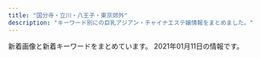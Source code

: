 ```yaml
---
title: "国分寺・立川・八王子・東京郊外"
description: "キーワード別にの巨乳アジアン・チャイナエステ嬢情報をまとめました。"
---
```


新着画像と新着キーワードをまとめています。
2021年01月11日の情報です。

<DmmAffiliateIns />
<KeywordTable
  shops={
    [
    {
        "name": "\u5b89\u5fc3\u82d1",
        "url": "http://www.ai-es.info/",
        "keywords": {
            "84": 2,
            "86": 1,
            "88": 1,
            "87": 2
        },
        "img_links": [
            "http://www.ai-es.info/img/aya1.jpg",
            "http://www.ai-es.info/img/emi.jpg",
            "http://www.ai-es.info/images/b2.png",
            "http://www.ai-es.info/images/b1.png",
            "http://www.ai-es.info/img/momo1.jpg",
            "http://www.ai-es.info/img/yumi.jpg",
            "http://www.ai-es.info/images/mobile.jpg",
            "http://www.ai-es.info/img/rei1.jpg",
            "http://www.ai-es.info/images/topgirl.jpg",
            "http://www.ai-es.info/images/head.jpg",
            "http://www.ai-es.info/images/interior_t.png",
            "http://www.ai-es.info/img/mimi1.jpg",
            "http://www.ai-es.info/img/mimi.jpg",
            "http://www.ai-es.info/img/mimi2.jpg",
            "http://www.ai-es.info/img/momo3.jpg",
            "http://www.ai-es.info/images/s2.png",
            "http://www.ai-es.info/img/emi1.jpg",
            "http://www.ai-es.info/img/rei2.jpg",
            "http://www.ai-es.info/images/staff_t.png",
            "http://www.ai-es.info/images/news.jpg",
            "http://www.ai-es.info/images/interior.png",
            "http://www.ai-es.info/img/momo.jpg",
            "http://www.ai-es.info/img/aya.jpg",
            "http://www.ai-es.info/img/rei.jpg",
            "http://www.ai-es.info/img/momo2.jpg",
            "http://www.ai-es.info/images/rem.jpg",
            "http://www.ai-es.info/images/s1.jpg",
            "http://www.ai-es.info/img/yumi1.jpg"
        ],
        "station": "JR\u516b\u738b\u5b50\u99c5\u5357\u53e3"
    },
    {
        "station": "JR\u56fd\u5206\u5bfa\u99c5\u5357\u53e3",
        "url": "http://www.relax-aster.com/",
        "img_links": [
            "http://www.relax-aster.com/css/staff/staff0007.jpg",
            "http://www.relax-aster.com/css/staff/staff003-a.jpg",
            "http://www.relax-aster.com/css/osusume09.jpg",
            "http://www.relax-aster.com/css/nav/nav-001.jpg",
            "http://www.relax-aster.com/css/staff/staff003.jpg",
            "http://www.relax-aster.com/css/tel01.png",
            "http://www.relax-aster.com/css/nav/nav-004.jpg",
            "http://www.relax-aster.com/css/staff/staff08-a.jpg",
            "http://www.relax-aster.com/css/staff/staff007-a.jpg",
            "http://www.relax-aster.com/css/baner06.jpg",
            "http://www.relax-aster.com/css/staff/staff0001-a.jpg",
            "http://www.relax-aster.com/css/nav/nav-005.jpg",
            "http://www.relax-aster.com/css/staff/staff06-a.jpg",
            "http://www.relax-aster.com/css/staff/staff10-a.jpg",
            "http://www.relax-aster.com/css/staff/staff006.jpg",
            "http://www.relax-aster.com/css/staff/staff005-a.jpg",
            "http://www.relax-aster.com/css/nav/nav-002.jpg",
            "http://www.relax-aster.com/css/staff/staff02-a.jpg",
            "http://www.relax-aster.com/css/nav/nav-003.jpg",
            "http://www.relax-aster.com/css/top-left003.jpg",
            "http://www.relax-aster.com/css/staff/staff09-a.jpg",
            "http://www.relax-aster.com/css/staff/staff09.jpg",
            "http://www.relax-aster.com/css/staff/staff0001-b.jpg",
            "http://www.relax-aster.com/css/staff/staff04.jpg",
            "http://www.relax-aster.com/css/staff/staff005.jpg",
            "http://www.relax-aster.com/css/staff/staff007-b.jpg",
            "http://www.relax-aster.com/css/staff/staff04-a.jpg",
            "http://www.relax-aster.com/css/staff/staff00001.jpg",
            "http://www.relax-aster.com/css/nav/nav-006.jpg",
            "http://www.relax-aster.com/css/staff/staff10.jpg",
            "http://www.relax-aster.com/css/staff/staff02.jpg",
            "http://www.relax-aster.com/css/staff/staff08.jpg"
        ],
        "keywords": {
            "D": 10,
            "90": 2,
            "89": 8
        },
        "name": "\u30a2\u30b9\u30bf\u30fc"
    },
    {
        "name": "\u7652\u3005\u83ef",
        "img_links": [
            "https://yuyuka.tyo.cm/images/side_nav04.jpg",
            "https://yuyuka.tyo.cm/images/room2.jpg",
            "https://yuyuka.tyo.cm/images/room3.jpg",
            "https://yuyuka.tyo.cm/images/room4.jpg",
            "https://yuyuka.tyo.cm/photos/sites/57/2020/11/2020111001430361.jpg",
            "https://yuyuka.tyo.cm/images/tit_news.png",
            "https://yuyuka.tyo.cm/photos/sites/57/2020/11/2020111001430371.jpg",
            "https://yuyuka.tyo.cm/images/end.png",
            "https://yuyuka.tyo.cm/images/room1.jpg",
            "https://yuyuka.tyo.cm/images/sp_tit_link.png",
            "https://yuyuka.tyo.cm/images/side_nav05.jpg",
            "https://yuyuka.tyo.cm/images/pic_girl01.jpg",
            "https://yuyuka.tyo.cm/images/sp_tit_pick.png",
            "https://yuyuka.tyo.cm/images/tit_staffbox01.jpg",
            "https://yuyuka.tyo.cm/images/side_nav02.jpg",
            "https://www.est-tatsujin.jp/theme/esthe_no_tatsujin_front/banner/estbnr_s2_200x40.jpg",
            "https://yuyuka.tyo.cm/images/tit_pick.png",
            "https://yuyuka.tyo.cm/images/sp_top02.jpg",
            "https://yuyuka.tyo.cm/photos/sites/57/2020/12/2020121007431579.jpg",
            "https://yuyuka.tyo.cm/images/mobile.png",
            "https://yuyuka.tyo.cm/images/side_nav06.jpg",
            "https://yuyuka.tyo.cm/images/tel.png",
            "https://yuyuka.tyo.cm/photos/sites/57/2020/12/2020121007423822.jpg",
            "https://yuyuka.tyo.cm/images/tit_staffbox02.jpg",
            "https://yuyuka.tyo.cm/photos/sites/57/2020/12/2020120409221187.jpg",
            "https://yuyuka.tyo.cm/images/sp_top01.jpg",
            "https://yuyuka.tyo.cm/images/side_nav01.jpg",
            "https://yuyuka.tyo.cm/photos/sites/57/2020/11/2020111001495920.jpg",
            "https://yuyuka.tyo.cm/images/side_nav03.jpg",
            "https://yuyuka.tyo.cm/images/tit_link.jpg"
        ],
        "station": "JR\u6b66\u8535\u5c0f\u91d1\u4e95\u99c5\u5357\u53e3",
        "keywords": {
            "86": 9,
            "D": 24,
            "85": 6,
            "87": 3
        },
        "url": "https://yuyuka.tyo.cm/"
    },
    {
        "url": "http://www.a-salasa.com/",
        "keywords": {
            "D": 4,
            "87": 4,
            "C": 18,
            "84": 16,
            "88": 4,
            "86": 4
        },
        "station": "\u6771\u4e45\u7559\u7c73\u99c5\u5317\u53e3",
        "name": "\u6c99\u7f85\u6c99-\u30b5\u30e9\u30b5-",
        "img_links": [
            "http://www.a-salasa.com/img/material/frameback.png",
            "http://www.a-salasa.com/img/material/p5_ct1.png",
            "http://www.a-salasa.com/files/0126-03.jpg",
            "http://www.a-salasa.com/files/046-03.jpg",
            "http://www.a-salasa.com/files/0104.jpg",
            "http://www.a-salasa.com/files/0128-03.jpg",
            "http://www.a-salasa.com/i/img/shop/t1.jpg",
            "http://www.a-salasa.com/i/img/shop/t3.jpg",
            "http://www.a-salasa.com/files/0117.jpg",
            "http://www.a-salasa.com/img/material/gm3_rollout.png",
            "http://www.a-salasa.com/img/top/img_service_01.png",
            "http://www.a-salasa.com/files/39.jpg",
            "http://www.a-salasa.com/img/material/gm5_rollout.png",
            "http://www.a-salasa.com/img/material/top_pickback.png",
            "http://www.a-salasa.com/files/35-02.jpg",
            "http://www.a-salasa.com/img/material/backlistbtn.png",
            "http://www.a-salasa.com/img/koko_120x60.png",
            "http://www.a-salasa.com/img/material/att.png",
            "http://www.a-salasa.com/img/material/frames.png",
            "http://www.a-salasa.com/i/img/operation/img_service_04.png",
            "http://www.a-salasa.com/i/img/operation/img_service_05.png",
            "http://www.a-salasa.com/img/material/p3_ct1.png",
            "http://www.a-salasa.com/img/top/img_service_04.png",
            "http://www.a-salasa.com/img/material/camp20200128.jpg",
            "http://www.a-salasa.com/img/material/p7_ct1.png",
            "http://www.a-salasa.com/img/material/top_t4.png",
            "http://www.a-salasa.com/files/0126-02.jpg",
            "http://www.a-salasa.com/files/0104-02.jpg",
            "http://www.a-salasa.com/files/35-03.jpg",
            "http://www.a-salasa.com/i/img/operation/img_service_03.png",
            "http://www.a-salasa.com/files/0126.jpg",
            "http://www.a-salasa.com/img/material/p3_ct2.png",
            "http://www.a-salasa.com/files/046-02.jpg",
            "http://www.a-salasa.com/i/img/shop/t4.jpg",
            "http://www.a-salasa.com/files/0128-02.jpg",
            "http://www.a-salasa.com/img/material/top_t3.png",
            "http://www.a-salasa.com/img/material/p2_ct1.png",
            "http://www.a-salasa.com/img/material/top_t5.png",
            "http://www.a-salasa.com/i/img/top-i.jpg",
            "http://www.a-salasa.com/i/img/shop/t2.jpg",
            "http://www.a-salasa.com/img/top/img_service_02.png",
            "http://www.a-salasa.com/img/material/gm2_rollout.png",
            "http://www.a-salasa.com/files/39-02.jpg",
            "http://www.a-salasa.com/files/0117-03.jpg",
            "http://www.a-salasa.com/img/material/01.jpg",
            "http://www.a-salasa.com/img/top/img_service_03.png",
            "http://www.a-salasa.com/img/material/top_t1.png",
            "http://www.a-salasa.com/i/img/operation/img_service_01.png",
            "http://www.a-salasa.com/i/img/operation/img_service_06.png",
            "http://www.a-salasa.com/files/0128.jpg",
            "http://www.a-salasa.com/img/material/top_t2.png",
            "http://www.a-salasa.com/index3.jpg",
            "http://www.a-salasa.com/img/material/camp20190808.jpg",
            "http://www.a-salasa.com/img/material/p4_ct1.png",
            "http://www.a-salasa.com/files/35.jpg",
            "http://www.a-salasa.com/img/material/gm4_rollout.png",
            "http://www.a-salasa.com/files/39-03.jpg",
            "http://www.a-salasa.com/files/0104-03.jpg",
            "http://www.a-salasa.com/files/0117-02.jpg",
            "http://www.a-salasa.com/img/material/age.png",
            "http://www.a-salasa.com/img/top/img_service_05.png",
            "http://www.a-salasa.com/img/top/img_service_06.png",
            "http://www.a-salasa.com/img/material/gm1_rollout.png",
            "http://www.a-salasa.com/img/material/gm6_rollout.png",
            "http://www.a-salasa.com/files/046.jpg"
        ]
    },
    {
        "url": "http://www.yumenouti.xyz/",
        "keywords": {},
        "station": "\u4fdd\u8c37\u99c5\u5357\u53e3",
        "name": "\u5922\u306e\u5bb6",
        "img_links": [
            "http://www.yumenouti.xyz/images/index-hituji_18.jpg",
            "http://www.yumenouti.xyz/images/index-hituji_09.jpg",
            "http://www.yumenouti.xyz/images/images/awaawa_05.jpg",
            "http://www.yumenouti.xyz/images/images/awaawa_11.jpg",
            "http://www.yumenouti.xyz/images/nav/lanmu-t-job.jpg",
            "http://www.yumenouti.xyz/images/nav/lanmu-t-st.jpg",
            "http://www.yumenouti.xyz/images/images/awaawa_03.jpg",
            "http://www.yumenouti.xyz/images/index-hituji_02.jpg",
            "http://www.yumenouti.xyz/psd/index_off.jpg",
            "http://www.yumenouti.xyz/images/sys/lanmu-zi-s7.png",
            "http://www.yumenouti.xyz/images/images/awaawa_09.jpg",
            "http://www.yumenouti.xyz/images/index-hituji_22.jpg",
            "http://www.yumenouti.xyz/images/staff/7/sari.png",
            "http://www.yumenouti.xyz/images/staff/13.png",
            "http://www.yumenouti.xyz/images/nav/lanmu-t-sys.jpg",
            "http://www.yumenouti.xyz/images/staff/yuyu.jpg",
            "http://www.yumenouti.xyz/images/staff/miki.jpg",
            "http://www.yumenouti.xyz/images/index-hituji_13.jpg",
            "http://www.yumenouti.xyz/images/staff/7/sakura.png",
            "http://www.yumenouti.xyz/images/index-hituji_07.jpg"
        ]
    },
    {
        "url": "http://www.yuki.iesjp.com/",
        "keywords": {
            "C": 12,
            "87": 8,
            "86": 8,
            "D": 16
        },
        "img_links": [
            "http://www.yuki.iesjp.com/images/shop/s5.jpg",
            "http://www.yuki.iesjp.com/images/mobile.jpg",
            "http://www.yuki.iesjp.com/files/002-02.jpg",
            "http://www.yuki.iesjp.com/files/004.jpg",
            "http://www.yuki.iesjp.com/images/shop/s2.jpg",
            "http://www.yuki.iesjp.com/files/002.jpg",
            "http://www.yuki.iesjp.com/images/shop/s3.jpg",
            "http://www.yuki.iesjp.com/files/001-02.jpg",
            "http://www.yuki.iesjp.com/files/001-03.jpg",
            "http://www.yuki.iesjp.com/files/003-03.jpg",
            "http://www.yuki.iesjp.com/images/shop/s8.jpg",
            "http://www.yuki.iesjp.com/files/003.jpg",
            "http://www.yuki.iesjp.com/images/shop/s6.jpg",
            "http://www.yuki.iesjp.com/files/004-03.jpg",
            "http://www.yuki.iesjp.com/files/001.jpg",
            "http://www.yuki.iesjp.com/images/r3.jpg",
            "http://www.yuki.iesjp.com/images/shop/s1.jpg",
            "http://www.yuki.iesjp.com/images/line.png",
            "http://www.yuki.iesjp.com/files/002-03.jpg",
            "http://www.yuki.iesjp.com/images/shop/s7.jpg",
            "http://www.yuki.iesjp.com/files/004-02.jpg",
            "http://www.yuki.iesjp.com/files/003-02.jpg",
            "http://www.yuki.iesjp.com/images/shop/s4.jpg"
        ],
        "name": "\u512a\u59eb",
        "station": "JR\u516b\u738b\u5b50\u99c5\u5317\u53e3"
    },
    {
        "url": "http://aroma-treat.com/",
        "name": "\u30cf\u30ef\u30a4\u7652\u3057",
        "img_links": [
            "http://aroma-treat.com/i/files/homeimg.jpg",
            "http://aroma-treat.com/pic/head.png",
            "http://aroma-treat.com/img/mobile.png",
            "http://aroma-treat.com/pic/topimg2.jpg",
            "http://aroma-treat.com/img/promise.png",
            "http://aroma-treat.com/img/ttl_staff.png",
            "http://aroma-treat.com/pic/topimg1.jpg"
        ],
        "keywords": {
            "C": 9
        },
        "station": "JR\u7fbd\u6751\u99c5\u6771\u53e3"
    },
    {
        "station": "\u4e45\u7c73\u5ddd\u99c5\u5357\u53e3",
        "img_links": [
            "http://bijin.estms.info/up/uploads/202001210012472FD8035D-E181-4CC8-91C9-411154468BE0.jpeg",
            "http://bijin.estms.info/up/uploads/20191118072033DC193570-75FC-4101-8931-9917C4584482.jpeg",
            "http://bijin.estms.info/images/top_pickup.png",
            "http://bijin.estms.info/up/newsimg/20201130213044yum.jpg",
            "http://bijin.estms.info/up/uploads/20200903200139IMG_6628.jpg",
            "http://bijin.estms.info/up/newsimg/20200629211740mmexport1593417285237.jpg",
            "http://bijin.estms.info/up/uploads/20190602230214image.jpeg",
            "http://bijin.estms.info/up/uploads/2019121319191596C90C3E-6F98-4408-8DB6-F1278D52BEF8.jpeg",
            "http://bijin.estms.info/up/uploads/20200819222125miko.jpg",
            "http://bijin.estms.info/up/uploads/20201008173803y.jpg",
            "http://bijin.estms.info/up/uploads/20190824212918DWZR9680.jpg",
            "http://bijin.estms.info/up/uploads/20200406213536yuna.jpg",
            "http://bijin.estms.info/up/uploads/2020113007261911.jpg",
            "http://bijin.estms.info/images/tel.png",
            "http://bijin.estms.info/up/uploads/20200406213457ai.jpg",
            "http://bijin.estms.info/up/newsimg/20200729201109mmexport1596020533194.jpg",
            "http://bijin.estms.info/up/uploads/20200406213527yuna1.jpg",
            "http://bijin.estms.info/up/uploads/202005180731156A797D2C-B69E-4345-B776-BA05CAB5E487.jpeg",
            "http://bijin.estms.info/up/uploads/20190602230156image.jpeg",
            "http://bijin.estms.info/up/uploads/20200712231007yuri.jpg",
            "http://bijin.estms.info/up/uploads/20190512145422ai.jpg",
            "http://bijin.estms.info/up/uploads/20190430125157XTFS2133.jpg",
            "http://bijin.estms.info/up/uploads/2020011707213997E7D3ED-E846-45D2-BE23-3A9EA27C99E5.jpeg",
            "http://bijin.estms.info/up/uploads/201912021030562C17E879-4CFB-416F-A8C4-2951B0F2205B.jpeg",
            "http://bijin.estms.info/up/uploads/201910170721068B044B14-FAA2-4575-B987-3D0C526278FB.jpeg",
            "http://bijin.estms.info/up/uploads/20190430121942RCKF3078.jpg",
            "http://bijin.estms.info/up/uploads/20190310191122emi.jpg",
            "http://bijin.estms.info/up/newsimg/20200903153747mmexport1599113750950.jpg",
            "http://bijin.estms.info/up/uploads/202002032232405E8F4BDF-8802-4EBC-A1EF-AD51378519E7.jpeg",
            "http://bijin.estms.info/up/uploads/202002032232405330A00F-9036-47F6-9444-FEF00ACC443C.jpeg",
            "http://bijin.estms.info/up/uploads/20201130223715ym.jpg",
            "http://bijin.estms.info/up/newsimg/20200828113003m23.jpg",
            "http://bijin.estms.info/up/uploads/20200730001205eri.jpg",
            "http://bijin.estms.info/up/uploads/20190824212918LJJT6902.jpg",
            "http://bijin.estms.info/up/uploads/20180107000626image.jpeg",
            "http://bijin.estms.info/up/uploads/20201008173812y1.jpg",
            "http://bijin.estms.info/up/uploads/2020011123332722.jpg",
            "http://bijin.estms.info/up/uploads/20201005203401thumbnail_IMG_6686.jpg",
            "http://bijin.estms.info/up/uploads/20190831100054image.jpeg",
            "http://bijin.estms.info/up/uploads/2019110620470700D464B9-FADE-417C-B2D3-ADCCA8F79F09.jpeg",
            "http://bijin.estms.info/up/uploads/20201220222426yu.jpg",
            "http://bijin.estms.info/up/uploads/20191002121102E9E57D38-E21B-4027-92DB-F139042F686A.jpeg",
            "http://bijin.estms.info/images/r2.jpg",
            "http://bijin.estms.info/up/uploads/20191014225239rina.jpg",
            "http://bijin.estms.info/up/uploads/20190424151005har.jpg",
            "http://bijin.estms.info/up/uploads/20190310191122emi1.jpg",
            "http://bijin.estms.info/up/uploads/20190626204244naaa.jpg",
            "http://bijin.estms.info/up/uploads/20201220222426y.jpg",
            "http://bijin.estms.info/up/uploads/20200819222125mik.jpg",
            "http://bijin.estms.info/up/uploads/201910150727064AEE5CC2-79ED-4E66-9DE0-B5C435D880C2.jpeg",
            "http://bijin.estms.info/up/uploads/20190424151005haru.jpg",
            "http://bijin.estms.info/images/r4.jpg",
            "http://bijin.estms.info/images/r3.jpg",
            "http://bijin.estms.info/up/uploads/20191213191915F8D7E171-6B72-4E9D-BAE6-95764C2481B9.jpeg",
            "http://bijin.estms.info/up/uploads/20190611075455image.jpeg",
            "http://bijin.estms.info/images/r1.jpg",
            "http://bijin.estms.info/up/uploads/20191017072128216A9A55-5AC4-4940-835D-FB551634C6E6.jpeg",
            "http://bijin.estms.info/up/uploads/20200121001247FF252499-7BDC-480E-BC20-F0D33285CC2B.jpeg",
            "http://bijin.estms.info/up/newsimg/20200903153922mmexport1599101488007_mr1599101863202.jpg",
            "http://bijin.estms.info/up/newsimg/20201128150654mmexport1606540655903.jpg",
            "http://bijin.estms.info/up/uploads/20201130223722yum.jpg",
            "http://bijin.estms.info/up/uploads/20201217003849rr.jpg",
            "http://bijin.estms.info/up/uploads/20191015072706274D8AA4-F27F-41E1-B40F-28CEEDCC8339.jpeg",
            "http://bijin.estms.info/up/newsimg/20201219120625mmexport1608274227813_mr1608275553768.jpg",
            "http://bijin.estms.info/up/uploads/2020011123383520181216000901sor.jpg",
            "http://bijin.estms.info/images/t2.jpg",
            "http://bijin.estms.info/up/uploads/2020012010213518DC6BF5-40C1-4A5F-88A9-48EFDA79AC27.jpeg",
            "http://bijin.estms.info/up/uploads/20191118072051423B39CB-95FB-4F88-B6F9-237745081B01.jpeg",
            "http://bijin.estms.info/up/uploads/20191028175611nene.jpg",
            "http://bijin.estms.info/up/uploads/20190611075507image.jpeg",
            "http://bijin.estms.info/up/uploads/2020113007261912.jpg",
            "http://bijin.estms.info/up/newsimg/20200712072448B612Kaji_20200712_014645_803.jpg",
            "http://bijin.estms.info/up/newsimg/20201016160747mmexport1602828878412_mr1602829328944_mh1602831616134.jpg",
            "http://bijin.estms.info/up/uploads/20200406213449ai1.jpg",
            "http://bijin.estms.info/up/uploads/20201016170513h.jpg",
            "http://bijin.estms.info/up/newsimg/20201215212952B612Kaji_20201203_130112_040_mh1606968582446.jpg",
            "http://bijin.estms.info/up/uploads/20190829230957hani.jpg",
            "http://bijin.estms.info/up/uploads/20200117072212A6B1AABA-580A-476E-9289-473C6EBAEAEA.jpeg",
            "http://bijin.estms.info/up/uploads/20191106204707A3EB6328-3B05-4BE7-8E96-27A1C6F46231.jpeg",
            "http://bijin.estms.info/up/uploads/20191213191915E4816BC5-8C62-407B-A6ED-C87D0F0F46EC.jpeg",
            "http://bijin.estms.info/up/uploads/20191002121121328B75FF-E54B-4F1A-999B-05804A859FE6.jpeg",
            "http://bijin.estms.info/up/uploads/201911180721076EB6EE65-B4D3-49CC-B10D-FFCADDD8F51D.jpeg",
            "http://bijin.estms.info/up/uploads/20200406213506raki.jpg",
            "http://bijin.estms.info/up/uploads/20190626204244naa.jpg",
            "http://bijin.estms.info/up/uploads/20201217003900rr1.jpg",
            "http://bijin.estms.info/up/newsimg/20200819201702mmexport1597835440425.jpg",
            "http://bijin.estms.info/up/uploads/201912132254460EDB9A1F-C26F-42D3-9D9F-4859D6ACF118.jpeg",
            "http://bijin.estms.info/up/newsimg/20201005203657thumbnail_IMG_6687.jpg",
            "http://bijin.estms.info/up/uploads/20201005203352thumbnail_IMG_6687.jpg",
            "http://bijin.estms.info/up/uploads/201911051624233BB9B4A5-25B8-4ACA-A6C4-B819FAC4075C.jpeg",
            "http://bijin.estms.info/up/uploads/202001201021517F471254-F426-4D22-8198-E0392BEB2618.jpeg",
            "http://bijin.estms.info/up/uploads/20200828112826m23.jpg"
        ],
        "name": "\u30d4\u30f3\u30af\u30ac\u30fc\u30eb",
        "url": "http://bijin.estms.info/",
        "keywords": {}
    },
    {
        "img_links": [
            "https://es-cream.tokyo/wp-content/uploads/2020/04/WeChat-Image_20200413174323.jpg",
            "https://es-cream.tokyo/wp-content/uploads/2019/12/WeChat-Image_20191206183034.jpg",
            "https://es-cream.tokyo/wp-content/uploads/2020/02/WeChat-Image_20200210121526.jpg",
            "https://es-cream.tokyo/wp-content/uploads/2019/09/WeChat-Image_20191017130455.jpg",
            "https://es-cream.tokyo/wp-content/uploads/2019/06/WeChat-Image_20190610230334.jpg",
            "https://es-cream.tokyo/wp-content/uploads/2019/10/WeChat-Image_20191021151113.jpg",
            "https://es-cream.tokyo/wp-content/uploads/2020/04/WeChat-Image_20200409165754.jpg",
            "https://es-cream.tokyo/wp-content/uploads/2020/04/WeChat-Image_20200409165811.jpg",
            "https://es-cream.tokyo/wp-content/uploads/2019/03/WeChat-Image_20190313150944.jpg",
            "https://es-cream.tokyo/wp-content/uploads/2020/12/WeChat-Image_20201211200327-200x300.jpg",
            "https://es-cream.tokyo/wp-content/uploads/2019/05/WeChat-Image_20190517141814.jpg",
            "https://es-cream.tokyo/wp-content/uploads/2019/11/WeChat-Image_20191125122405.jpg",
            "https://es-cream.tokyo/wp-content/uploads/2019/03/WeChat-Image_20190309113402.jpg",
            "https://es-cream.tokyo/wp-content/uploads/2018/04/1-1-200x300.jpg",
            "https://es-cream.tokyo/wp-content/uploads/2020/03/WeChat-Image_20200311180443.jpg",
            "https://es-cream.tokyo/wp-content/uploads/2019/02/WeChat-Image_20190201215450.jpg",
            "https://es-cream.tokyo/wp-content/uploads/2019/08/WeChat-Image_20190827142205.jpg",
            "https://es-cream.tokyo/wp-content/uploads/2020/12/WeChat-Image_20201211200333.jpg",
            "https://es-cream.tokyo/wp-content/uploads/2020/12/WeChat-Image_20201204132408.jpg",
            "https://es-cream.tokyo/wp-content/uploads/2019/03/WeChat-Image_20190330130038-698x1024.jpg",
            "https://es-cream.tokyo/wp-content/themes/template-salon2/images/m-info.png",
            "https://es-cream.tokyo/wp-content/uploads/2019/03/WeChat-Image_20190330130050.jpg",
            "https://es-cream.tokyo/wp-content/themes/template-salon2/images/main-img2.jpg",
            "https://es-cream.tokyo/wp-content/uploads/2019/02/WeChat-Image_20190201215504.jpg",
            "https://es-cream.tokyo/wp-content/uploads/2020/10/WeChat-Image_20201016173923-500x750.jpg",
            "https://es-cream.tokyo/wp-content/uploads/2020/08/WeChat-Image_20200829205256.jpg",
            "https://es-cream.tokyo/wp-content/uploads/2019/09/WeChat-Image_20190911125852.jpg",
            "https://es-cream.tokyo/wp-content/themes/template-salon2/images/news-ttl.jpg",
            "https://es-cream.tokyo/wp-content/uploads/2019/05/WeChat-Image_20190517141820.jpg",
            "https://es-cream.tokyo/wp-content/uploads/2018/04/pickup4-224x300.jpg",
            "https://es-cream.tokyo/wp-content/uploads/2020/03/WeChat-Image_20200311180439.jpg",
            "https://es-cream.tokyo/wp-content/uploads/2019/07/WeChat-Image_20190729162551-200x300.jpg",
            "https://es-cream.tokyo/wp-content/uploads/2019/07/WeChat-Image_20190706201522-200x300.jpg",
            "https://es-cream.tokyo/wp-content/uploads/2020/03/WeChat-Image_20200311180435.jpg",
            "http://es-cream.tokyo/wp-content/uploads/2020/02/5e021806e6b514565778a511f9ecbdfb_m-1024x683.jpg",
            "https://es-cream.tokyo/wp-content/uploads/2020/02/WeChat-Image_20200210121531.jpg",
            "https://es-cream.tokyo/wp-content/uploads/2019/07/WeChat-Image_20190703174151.jpg",
            "https://es-cream.tokyo/wp-content/uploads/2019/08/WeChat-Image_20190827142201.jpg",
            "https://es-cream.tokyo/wp-content/themes/template-salon2/images/noimg.jpg",
            "https://es-cream.tokyo/wp-content/uploads/2018/04/08-200x300.jpg",
            "https://es-cream.tokyo/wp-content/uploads/2018/04/pickup2-224x300.jpg",
            "https://es-cream.tokyo/wp-content/uploads/2020/10/WeChat-Image_20201016173923-1-200x300.jpg",
            "https://es-cream.tokyo/wp-content/uploads/2020/08/WeChat-Image_20200829205301.jpg",
            "https://es-cream.tokyo/wp-content/uploads/2019/03/WeChat-Image_20190323191717.jpg",
            "https://es-cream.tokyo/wp-content/uploads/2020/03/WeChat-Image_20200311180447.jpg",
            "https://es-cream.tokyo/wp-content/uploads/2020/10/WeChat-Image_20201016173923-1.jpg",
            "https://es-cream.tokyo/wp-content/uploads/2019/02/1WeChat-Image_20190201215504.jpg",
            "https://es-cream.tokyo/wp-content/uploads/2019/07/WeChat-Image_20190706201522.jpg",
            "https://es-cream.tokyo/wp-content/uploads/2019/12/WeChat-Image_20191223160312.jpg",
            "https://es-cream.tokyo/wp-content/uploads/2019/11/WeChat-Image_20191125122405-200x300.jpg",
            "https://es-cream.tokyo/wp-content/themes/template-salon2/images/main-img3.jpg",
            "https://es-cream.tokyo/wp-content/uploads/2020/12/WeChat-Image_20201211200327.jpg",
            "https://es-cream.tokyo/wp-content/uploads/2019/04/WeChat-Image_20190417211734.jpg",
            "https://es-cream.tokyo/wp-content/themes/template-salon2/images/main-img.jpg",
            "http://es-cream.tokyo/wp-content/uploads/2019/12/1ed5c1c5fbbb849a52bb037f487dfb48.png",
            "https://es-cream.tokyo/wp-content/uploads/2020/10/WeChat-Image_20201016173923.jpg",
            "https://es-cream.tokyo/wp-content/uploads/2019/05/WeChat-Image_20190517141814-422x750.jpg",
            "https://es-cream.tokyo/wp-content/themes/template-salon2/images/newface-ttl.jpg",
            "https://es-cream.tokyo/wp-content/uploads/2019/06/WeChat-Image_20190607173916.jpg",
            "https://es-cream.tokyo/wp-content/uploads/2019/07/WeChat-Image_20190703174151-200x300.jpg",
            "https://es-cream.tokyo/wp-content/uploads/2019/02/1WeChat-Image_20190201215450.jpg",
            "https://es-cream.tokyo/wp-content/themes/template-salon2/images/campaign-bnr.png",
            "https://es-cream.tokyo/wp-content/uploads/2019/07/WeChat-Image_20190729162551.jpg",
            "https://es-cream.tokyo/wp-content/uploads/2019/06/WeChat-Image_20190610230334-200x300.jpg",
            "https://es-cream.tokyo/wp-content/uploads/2020/04/WeChat-Image_20200409165808.jpg",
            "https://es-cream.tokyo/wp-content/uploads/2019/06/WeChat-Image_20190607173911-200x300.jpg",
            "https://es-cream.tokyo/wp-content/uploads/2019/03/WeChat-Image_20190330130038.jpg",
            "https://es-cream.tokyo/wp-content/uploads/2020/07/WeChat-Image_20200703123629.jpg",
            "https://es-cream.tokyo/wp-content/uploads/2020/07/WeChat-Image_20200703123637.jpg",
            "https://es-cream.tokyo/wp-content/uploads/2020/12/WeChat-Image_20201204132408-200x300.jpg",
            "https://es-cream.tokyo/wp-content/themes/template-salon2/images/info.png",
            "https://es-cream.tokyo/wp-content/uploads/2019/12/WeChat-Image_20191223160307.jpg",
            "https://es-cream.tokyo/wp-content/uploads/2019/06/WeChat-Image_20190607173911.jpg"
        ],
        "url": "https://es-cream.tokyo/",
        "name": "\u516b\u738b\u5b50\u871c\u5922",
        "keywords": {
            "D": 47,
            "85": 60,
            "87": 14,
            "E": 35,
            "F": 3,
            "86": 11
        },
        "station": "JR\u516b\u738b\u5b50\u99c5\u5317\u53e3"
    },
    {
        "name": "\u30d2\u30e4\u30b7\u30f3\u30b9",
        "url": "http://hiyashinsu.jpn.mn/",
        "keywords": {
            "86": 12,
            "87": 6,
            "C": 20,
            "D": 27,
            "88": 3,
            "85": 6,
            "83": 3
        },
        "station": "JR\u65b0\u79cb\u6d25\u99c5",
        "img_links": [
            "http://hiyashinsu.jpn.mn/photos/sites/78/2019/06/2019060211383050.jpg",
            "http://hiyashinsu.jpn.mn/photos/sites/78/2019/06/201906021138291.jpg",
            "http://hiyashinsu.jpn.mn/photos/sites/78/2020/11/2020110203121011.jpg",
            "http://hiyashinsu.jpn.mn/photos/sites/78/2019/06/2019060719161794.jpg",
            "http://hiyashinsu.jpn.mn/photos/sites/78/2019/06/2019060211383082.jpg",
            "http://hiyashinsu.jpn.mn/images/news_bj1.png",
            "http://hiyashinsu.jpn.mn/images/s_face.png",
            "http://hiyashinsu.jpn.mn/images/s_staff.png",
            "http://hiyashinsu.jpn.mn/photos/sites/78/2019/06/2019060211382996.jpg",
            "http://hiyashinsu.jpn.mn/images/news_bj3.png",
            "http://hiyashinsu.jpn.mn/images/s_news.png",
            "http://hiyashinsu.jpn.mn/images/end.png",
            "http://hiyashinsu.jpn.mn/images/info.png",
            "http://hiyashinsu.jpn.mn/photos/sites/78/2020/08/202008030627519.jpg",
            "http://hiyashinsu.jpn.mn/photos/sites/78/2019/06/2019060719161762.jpg",
            "http://hiyashinsu.jpn.mn/photos/sites/78/2020/11/2020110203101458.jpg",
            "http://hiyashinsu.jpn.mn/images/staff0.jpg",
            "http://hiyashinsu.jpn.mn/images/top.jpg"
        ]
    },
    {
        "name": "\u8212\u5824\u82d1 \uff5e\u30b8\u30e7\u30c6\u30a4\u30a8\u30f3\uff5e",
        "station": "\u3072\u3070\u308a\u30f6\u4e18\u99c5\u5317\u53e3",
        "img_links": [
            "http://joten.work/img/sayaka1.jpg",
            "http://joten.work/images/sys2.jpg",
            "http://joten.work/images/rec1.png",
            "http://joten.work/images/tel.jpg",
            "http://joten.work/images/mobile.jpg",
            "http://joten.work/staff/risa.jpg",
            "http://joten.work/staff/sayaka.jpg",
            "http://joten.work/images/sys4.jpg",
            "http://joten.work/images/sys1.jpg",
            "http://joten.work/img/risa1.jpg",
            "http://joten.work/images/menu/top.jpg",
            "http://joten.work/images/ta.jpg",
            "http://joten.work/images/news.png",
            "http://joten.work/images/sys3.jpg",
            "http://joten.work/images/newface_t.png",
            "http://joten.work/images/int2.png",
            "http://joten.work/images/interior_t.jpg",
            "http://joten.work/images/menu/interior.jpg",
            "http://joten.work/images/rec3.png",
            "http://joten.work/images/rec2.png",
            "http://joten.work/images/head.png",
            "http://joten.work/images/menu/staff.jpg",
            "http://joten.work/images/int1.png",
            "http://joten.work/images/staff_t.jpg"
        ],
        "url": "http://joten.work/",
        "keywords": {}
    },
    {
        "img_links": [
            "http://j-one.est888.com/css/osusume02.jpg",
            "http://j-one.est888.com/css/nav/nav-006.jpg",
            "http://j-one.est888.com/css/tel.png",
            "http://j-one.est888.com/css/staff/staff01.jpg",
            "http://j-one.est888.com/css/baner.jpg",
            "http://j-one.est888.com/css/cam01.jpg",
            "http://j-one.est888.com/css/nav/nav-005.jpg",
            "http://j-one.est888.com/css/nav/nav-003.jpg",
            "http://j-one.est888.com/css/nav/nav-001.jpg",
            "http://j-one.est888.com/css/staff/staff03.jpg",
            "http://j-one.est888.com/css/nav/nav-004.jpg",
            "http://j-one.est888.com/css/top-left02.jpg",
            "http://j-one.est888.com/css/staff/staff02.jpg",
            "http://j-one.est888.com/css/nav/nav-002.jpg"
        ],
        "name": "J-ONE -\u30b8\u30a7\u30a4\u30ef\u30f3-",
        "station": "\u4eac\u738b\u516b\u738b\u5b50\u99c5",
        "keywords": {
            "88": 1,
            "C": 2,
            "87": 1,
            "90": 1,
            "E": 1
        },
        "url": "http://j-one.est888.com/"
    },
    {
        "station": "JR\u62dd\u5cf6\u99c5\u5357\u53e3",
        "name": "\u6ce1\u59eb",
        "img_links": [
            "http://eurynome-est.xyz/images/cg03.jpg",
            "http://eurynome-est.xyz/images/cg07.jpg",
            "http://eurynome-est.xyz/images/no.png",
            "http://eurynome-est.xyz/images/nav-004.png",
            "http://eurynome-est.xyz/images/nav-005.png",
            "http://eurynome-est.xyz/images/nav-002.png",
            "http://eurynome-est.xyz/images/cg06.jpg",
            "http://eurynome-est.xyz/images/nav-003.png",
            "http://eurynome-est.xyz/images/nav-006.png",
            "http://eurynome-est.xyz/images/cg04.jpg",
            "http://eurynome-est.xyz/images/tel.png",
            "http://eurynome-est.xyz/images/top001.png",
            "http://eurynome-est.xyz/images/cg02.jpg",
            "http://eurynome-est.xyz/images/nav-001.png",
            "http://eurynome-est.xyz/images/cg08.jpg",
            "http://eurynome-est.xyz/images/cg01.jpg",
            "http://eurynome-est.xyz/images/cg05.jpg"
        ],
        "keywords": {
            "D": 6,
            "C": 1,
            "E": 1,
            "87": 2,
            "86": 6
        },
        "url": "http://eurynome-est.xyz/"
    },
    {
        "url": "http://cupido.iyasi.me/",
        "img_links": [
            "http://cupido.iyasi.me/images/top1.jpg",
            "http://cupido.iyasi.me/images/staff_06.jpg",
            "http://cupido.iyasi.me/layer/images/top/top_01.jpg",
            "http://cupido.iyasi.me/images/staff_01.jpg",
            "http://cupido.iyasi.me/layer/images/top/top_04.jpg",
            "http://cupido.iyasi.me/layer/images/top/top_08.png",
            "http://cupido.iyasi.me/images/top2.jpg",
            "http://cupido.iyasi.me/images/ser2.jpg",
            "http://cupido.iyasi.me/images/staff_02.jpg",
            "http://cupido.iyasi.me/layer/images/top/top_05.jpg",
            "http://cupido.iyasi.me/images/staff_bj4.png",
            "http://cupido.iyasi.me/images/s_info.png",
            "http://cupido.iyasi.me/images/staff_07.jpg",
            "http://cupido.iyasi.me/layer/images/top/top_03.jpg",
            "http://cupido.iyasi.me/layer/images/top/top_06.jpg",
            "http://cupido.iyasi.me/layer/images/top.jpg",
            "http://cupido.iyasi.me/images/info.png",
            "http://cupido.iyasi.me/images/staff_bj1.png",
            "http://cupido.iyasi.me/images/wenzi-staff.png",
            "http://cupido.iyasi.me/images/ser1.jpg",
            "http://cupido.iyasi.me/images/ser3.jpg",
            "http://cupido.iyasi.me/images/1.jpg",
            "http://cupido.iyasi.me/images/staff_04.jpg",
            "http://cupido.iyasi.me/images/s_service.png",
            "http://cupido.iyasi.me/images/ser4.jpg",
            "http://cupido.iyasi.me/layer/images/top/top_02.jpg",
            "http://cupido.iyasi.me/images/staff_03.jpg"
        ],
        "keywords": {
            "83": 3,
            "87": 3,
            "86": 3,
            "85": 3,
            "84": 6
        },
        "name": "\u30ad\u30e5\u30fc\u30d4\u30c3\u30c8",
        "station": "\u82b1\u5c0f\u91d1\u4e95\u99c5\u5357\u53e3"
    },
    {
        "station": "JR\u7acb\u5ddd\u99c5\u5357\u53e3",
        "keywords": {},
        "name": "\u7652\u3057\u306e\u5929\u4f7f",
        "img_links": [
            "http://anntrizumu.xyz/uploads/201221/1-2012211P04Ib.jpg",
            "http://anntrizumu.xyz/picture/head.jpg",
            "http://anntrizumu.xyz/uploads/201218/1-20121Q3154EE.jpg",
            "http://anntrizumu.xyz/picture/room1.jpg",
            "http://www.anntrizumu.xyz/picture/head.jpg",
            "http://anntrizumu.xyz/uploads/201221/1-2012211K12C13.jpg",
            "http://anntrizumu.xyz/picture/totop_04.png",
            "http://anntrizumu.xyz/picture/img.site-builder.jpg",
            "http://anntrizumu.xyz/uploads/210107/1-21010FT500142.jpg",
            "http://anntrizumu.xyz/uploads/201218/1-20121Q31611C3.jpg",
            "http://anntrizumu.xyz/picture/room3.jpg",
            "http://www.anntrizumu.xyz/picture/img.site-builder.jpg",
            "http://anntrizumu.xyz/picture/room2.jpg",
            "http://www.anntrizumu.xyz/picture/totop_04.png",
            "http://www.anntrizumu.xyz/uploads/201218/1-20121Q31611C3.jpg",
            "http://anntrizumu.xyz/uploads/201221/1-2012211J921K2.jpg",
            "http://www.anntrizumu.xyz/uploads/201218/1-20121Q3152V13.jpg",
            "http://www.anntrizumu.xyz/uploads/201218/1-20121Q3154EE.jpg",
            "http://anntrizumu.xyz/uploads/201218/1-20121Q3152V13.jpg"
        ],
        "url": "http://anntrizumu.xyz/"
    },
    {
        "keywords": {},
        "img_links": [
            "http://www.flove.link/images/int2.png",
            "http://www.flove.link/images/mobile.jpg",
            "http://www.flove.link/img/sakura4.jpg",
            "http://www.flove.link/images/interior_t.jpg",
            "http://www.flove.link/img/rina1.jpg",
            "http://www.flove.link/images/head.jpg",
            "http://www.flove.link/images/tel.jpg",
            "http://www.flove.link/img/yumi1.jpg",
            "http://www.flove.link/img/sakura2.jpg",
            "http://www.flove.link/images/info.png",
            "http://www.flove.link/images/sys1.png",
            "http://www.flove.link/images/news.jpg",
            "http://www.flove.link/images/1.jpg",
            "http://www.flove.link/img/sakura3.jpg",
            "http://www.flove.link/images/sys2.png",
            "http://www.flove.link/images/2.jpg",
            "http://www.flove.link/images/int1.png",
            "http://www.flove.link/images/3.jpg",
            "http://www.flove.link/img/sakura1.jpg",
            "http://www.flove.link/images/staff_t.jpg",
            "http://www.flove.link/images/s1.png"
        ],
        "url": "http://www.flove.link/",
        "name": "\u5922",
        "station": "\u82b1\u5c0f\u91d1\u4e95\u99c5\u5317\u53e3"
    },
    {
        "img_links": [
            "http://sh-akasur.work/templets/default/picture/rec1.png",
            "http://sh-akasur.work/uploads/180620/1-1P62010193X63.jpg",
            "http://sh-akasur.work/templets/default/picture/staff_t.jpg",
            "http://sh-akasur.work/templets/default/picture/head.jpg",
            "http://sh-akasur.work/templets/default/picture/news.jpg",
            "http://sh-akasur.work/uploads/190228/1-1Z22Q51020F4.jpg",
            "http://sh-akasur.work/uploads/190228/1-1Z22Q50P3515.jpg",
            "http://sh-akasur.work/uploads/190228/1-1Z22Q51242136.png",
            "http://sh-akasur.work/templets/default/picture/interior_t.jpg",
            "http://sh-akasur.work/uploads/180620/1-1P62010154K00.png",
            "http://sh-akasur.work/uploads/allimg/180620/sys.png",
            "http://sh-akasur.work/uploads/180620/1-1P620101629244.png"
        ],
        "url": "http://sh-akasur.work/",
        "keywords": {},
        "station": "JR\u56fd\u5206\u5bfa\u99c5",
        "name": "Sweet Honey \u30b9\u30a6\u30a3\u30fc\u30c8. \u30cf\u30cb\u30fc"
    },
    {
        "img_links": [
            "https://ca-girl.com/wp-content/uploads/2020/11/sp90aouiyawesrtdyfugi.jpg",
            "https://ca-girl.com/wp-content/uploads/2019/02/fghlkjhhhhhhhhh.jpg",
            "https://ca-girl.com/wp-content/uploads/2019/12/drftyguhij.jpg",
            "https://ca-girl.com/wp-content/uploads/2021/01/2awesrtdyfugi.jpg",
            "https://ca-girl.com/wp-content/themes/este/img/top-img03.png",
            "https://ca-girl.com/wp-content/uploads/2019/02/saiojoasosa.jpg",
            "https://ca-girl.com/wp-content/uploads/2019/12/sertdyfugi.jpg",
            "https://ca-girl.com/wp-content/uploads/2020/01/9jhgvjhk.jpg",
            "https://ca-girl.com/wp-content/uploads/2020/02/99awesrtdyfugi.jpg",
            "https://ca-girl.com/wp-content/uploads/2020/01/xrdtfuygih.jpg",
            "https://ca-girl.com/wp-content/themes/este/img/2.jpg",
            "https://ca-girl.com/wp-content/uploads/2019/05/hsuaoijiaoa.jpg",
            "https://ca-girl.com/wp-content/themes/este/img/top-img02b.png",
            "https://ca-girl.com/wp-content/uploads/2019/12/etsrdyfugi.jpg",
            "https://ca-girl.com/wp-content/uploads/2019/01/hasiujilamklassa.jpg",
            "https://ca-girl.com/wp-content/uploads/2019/02/sa89765saawesrtdyfugi.jpg",
            "https://ca-girl.com/wp-content/uploads/2018/12/ahiosjaslkaa.jpg",
            "https://ca-girl.com/wp-content/uploads/2019/10/srdtfuygiuh.jpg",
            "https://ca-girl.com/wp-content/uploads/2019/01/9876awesrtdyfugi.jpg",
            "https://ca-girl.com/wp-content/uploads/2019/11/1ydtsfuaghija.jpg",
            "https://ca-girl.com/wp-content/uploads/2019/10/aerstdyfu.jpg",
            "https://ca-girl.com/wp-content/themes/este/img/top-img04.png",
            "https://ca-girl.com/wp-content/themes/este/img/tel.png",
            "https://ca-girl.com/wp-content/uploads/2020/05/awesrtdyfu.jpg",
            "https://ca-girl.com/wp-content/uploads/2020/01/ytyfugihl.jpg",
            "https://ca-girl.com/wp-content/uploads/2019/05/hosiajoiaokla.jpg",
            "https://ca-girl.com/wp-content/uploads/2019/11/sauygihoj.jpg",
            "https://ca-girl.com/wp-content/themes/este/img/1.jpg",
            "https://ca-girl.com/wp-content/uploads/2019/05/husahsuiaas.jpg",
            "https://ca-girl.com/wp-content/uploads/2019/06/123456awesrtdyfugi.jpg",
            "https://ca-girl.com/wp-content/uploads/2020/01/2121awesrtdyfugi.jpg",
            "https://ca-girl.com/wp-content/uploads/2019/06/hsoajioaopa.jpg",
            "https://ca-girl.com/wp-content/uploads/2020/02/2waesrtdyfu.jpg",
            "https://ca-girl.com/wp-content/uploads/2019/03/sarydtfugiho.jpg",
            "https://ca-girl.com/wp-content/uploads/2020/05/WEarstdyfugi.jpg",
            "https://ca-girl.com/wp-content/uploads/2020/04/wserdtfygu12.jpg",
            "https://ca-girl.com/wp-content/uploads/2018/12/uyhuijnlmlkmlkmlkmlk.jpg",
            "https://ca-girl.com/wp-content/uploads/2021/01/354678awesrtdyfugi.jpg",
            "https://ca-girl.com/wp-content/uploads/2019/02/jsioaoissa.jpg",
            "https://ca-girl.com/wp-content/uploads/2020/11/s0a9ouiytfasawesrtdyfugi.jpg",
            "https://ca-girl.com/wp-content/uploads/2021/01/111awesrtdyfugi.jpg",
            "https://ca-girl.com/wp-content/uploads/2020/03/WEarstdy.jpg",
            "https://ca-girl.com/wp-content/uploads/2021/01/98765awesrtdyfugi.jpg",
            "https://ca-girl.com/wp-content/uploads/2019/03/fygiuhoja.jpg",
            "https://ca-girl.com/wp-content/uploads/2020/05/12345ertyug.jpg",
            "https://ca-girl.com/wp-content/uploads/2019/05/isjioiojiossjaosa.jpg",
            "https://ca-girl.com/wp-content/uploads/2021/01/1awesrtdyfugi.jpg",
            "https://ca-girl.com/wp-content/uploads/2019/06/setrdytfuygiuhoij.jpg",
            "https://ca-girl.com/wp-content/uploads/2020/12/s09a87yawesrtdyfugi.jpg",
            "https://ca-girl.com/wp-content/uploads/2020/01/TFYUGIHSA.jpg",
            "https://ca-girl.com/wp-content/uploads/2019/10/awerstdyfugihoj.jpg",
            "https://ca-girl.com/wp-content/uploads/2020/02/restrdytfusa.jpg",
            "https://ca-girl.com/wp-content/uploads/2020/03/2435678yuiyhj.jpg",
            "https://ca-girl.com/wp-content/uploads/2019/09/drtyfugihoa.jpg",
            "https://ca-girl.com/wp-content/uploads/2020/01/1gyiuhoisja.jpg",
            "https://ca-girl.com/wp-content/uploads/2020/01/setrdyfugawesrtdyfugi.jpg",
            "https://ca-girl.com/wp-content/uploads/2019/10/sxdcvbnliojuhyghjk.jpg",
            "https://ca-girl.com/wp-content/uploads/2020/03/12esrtdyfug.jpg",
            "https://ca-girl.com/wp-content/uploads/2019/09/setrdytfugihoa.jpg",
            "https://ca-girl.com/wp-content/uploads/2020/08/876521wesrtdyfugi.jpg",
            "https://ca-girl.com/wp-content/uploads/2018/12/aiojiosaskalasa.jpg",
            "https://ca-girl.com/wp-content/uploads/2019/03/rdytfugihojpsa.jpg",
            "https://ca-girl.com/wp-content/uploads/2019/10/arwerstdyfugi.jpg",
            "https://ca-girl.com/wp-content/uploads/2020/02/sredtfygusa.jpg",
            "https://ca-girl.com/wp-content/uploads/2019/03/tyfugihojpka.jpg",
            "https://ca-girl.com/wp-content/uploads/2020/02/1setrdyfusa.jpg",
            "https://ca-girl.com/wp-content/uploads/2020/02/restdyfugusa.jpg",
            "https://ca-girl.com/wp-content/uploads/2019/11/satyfugihjokl.jpg",
            "https://ca-girl.com/wp-content/uploads/2019/03/soajsoiakla.jpg",
            "https://ca-girl.com/wp-content/uploads/2019/10/esrtdyfugi.jpg",
            "https://ca-girl.com/wp-content/uploads/2019/08/drtyfugihojp.jpg",
            "https://ca-girl.com/wp-content/uploads/2020/05/34567hja.jpg",
            "https://ca-girl.com/wp-content/uploads/2019/03/estrdytfugiho.jpg",
            "https://ca-girl.com/wp-content/uploads/2019/06/huosajoisaosa.jpg",
            "https://ca-girl.com/wp-content/uploads/2020/11/siaouihjawesrtdyfugi.jpg",
            "https://ca-girl.com/wp-content/uploads/2020/01/e5drtfyug1-awesrtdyfugi.jpg",
            "https://ca-girl.com/wp-content/themes/este/img/tel01.png",
            "https://ca-girl.com/wp-content/uploads/2020/12/sa987tawesrtdyfugi.jpg",
            "https://ca-girl.com/wp-content/themes/este/img/top-img01.png",
            "https://ca-girl.com/wp-content/uploads/2020/11/0poisuahjgawesrtdyfugi.jpg",
            "https://ca-girl.com/wp-content/uploads/2020/02/3aesrtdyfu.jpg",
            "https://ca-girl.com/wp-content/uploads/2019/05/hsaioijsioaas.jpg",
            "https://ca-girl.com/wp-content/uploads/2020/02/13aesrtdyf.jpg",
            "https://ca-girl.com/wp-content/uploads/2020/02/2aestrdyfu.jpg",
            "https://ca-girl.com/wp-content/uploads/2020/02/1waerstdyfu.jpg",
            "https://ca-girl.com/wp-content/uploads/2020/02/sertdyfgusa.jpg",
            "https://ca-girl.com/wp-content/uploads/2019/10/aewrstdyfugi.jpg",
            "https://ca-girl.com/wp-content/uploads/2019/02/drytfugi.jpg",
            "https://ca-girl.com/wp-content/uploads/2020/11/awesrtdyfugi.jpg",
            "https://ca-girl.com/wp-content/uploads/2019/02/hsioajioaklaa.jpg",
            "https://ca-girl.com/wp-content/uploads/2019/10/warsetdyfughi.jpg",
            "https://ca-girl.com/wp-content/uploads/2019/06/husahsoiajlsak.jpg"
        ],
        "url": "https://ca-girl.com/",
        "station": "JR\u56fd\u5206\u5bfa\u99c5\u5317\u53e3",
        "name": "Cawaii Girl\uff5e\u304b\u308f\u3044\u3044\u30ac\u30fc\u30eb\uff5e",
        "keywords": {
            "\u30bb\u30af\u30b7\u30fc": 2,
            "D": 47,
            "F": 3,
            "E": 83
        }
    },
    {
        "keywords": {
            "85": 6,
            "D": 18,
            "88": 12
        },
        "station": "\u4fdd\u8c37\u99c5\u5357\u53e3",
        "url": "http://www.hoya-en.com/",
        "img_links": [
            "http://www.hoya-en.com/files/003-03.jpg",
            "http://www.hoya-en.com/files/001-03.jpg",
            "http://www.hoya-en.com/images/slider/01.jpg",
            "http://www.hoya-en.com/files/004.jpg",
            "http://www.hoya-en.com/images/showCover.png",
            "http://www.hoya-en.com/images/mobile.jpg",
            "http://www.hoya-en.com/files/005.jpg",
            "http://www.hoya-en.com/files/001-02.jpg",
            "http://www.hoya-en.com/files/002-02.jpg",
            "http://www.hoya-en.com/files/005-03.jpg",
            "http://www.hoya-en.com/files/005-02.jpg",
            "http://www.hoya-en.com/images/backlistbtn.png",
            "http://www.hoya-en.com/images/tel.png",
            "http://www.hoya-en.com/files/003-02.jpg",
            "http://www.hoya-en.com/files/006-03.jpg",
            "http://www.hoya-en.com/files/001.jpg",
            "http://www.hoya-en.com/files/002-03.jpg",
            "http://www.hoya-en.com/images/slider/03.jpg",
            "http://www.hoya-en.com/files/003.jpg",
            "http://www.hoya-en.com/files/004-03.jpg",
            "http://www.hoya-en.com/images/slider/02.jpg",
            "http://www.hoya-en.com/files/006-02.jpg",
            "http://www.hoya-en.com/files/004-02.jpg",
            "http://www.hoya-en.com/files/006.jpg",
            "http://www.hoya-en.com/images/coverGirlParts.png",
            "http://www.hoya-en.com/files/002.jpg"
        ],
        "name": "\u7e01"
    },
    {
        "station": "JR\u56fd\u5206\u5bfa\u99c5\u5317\u53e3",
        "keywords": {
            "86": 10,
            "E": 2,
            "94": 1,
            "D": 9,
            "85": 1,
            "F": 1
        },
        "name": "\u7761\u84ee",
        "url": "http://uniont.xyz/",
        "img_links": [
            "http://uniont.xyz/uploads/200924/1-200924133225646.jpg",
            "http://uniont.xyz/uploads/200924/1-200924133331412.jpg",
            "http://uniont.xyz/uploads/200924/1-200924131JX02.jpg",
            "http://uniont.xyz/picture/r5.jpg",
            "http://uniont.xyz/uploads/201112/1-201112091456449.jpg",
            "http://uniont.xyz/uploads/200924/1-2009241322001R.jpg",
            "http://uniont.xyz/uploads/200924/1-20092413312S95.jpg",
            "http://uniont.xyz/uploads/200924/1-200924132623O7.jpg",
            "http://uniont.xyz/uploads/201112/1-2011120914432M.jpg",
            "http://uniont.xyz/picture/bj2.jpg",
            "http://uniont.xyz/picture/face.png",
            "http://uniont.xyz/uploads/200924/1-20092413325Sc.jpg",
            "http://uniont.xyz/picture/end.png",
            "http://uniont.xyz/uploads/200924/1-20092413233BZ.jpg",
            "http://uniont.xyz/uploads/200924/1-20092413214T30.jpg",
            "http://uniont.xyz/uploads/200924/1-200924133912N0.jpg",
            "http://uniont.xyz/picture/r2.jpg",
            "http://uniont.xyz/picture/s_staff.jpg",
            "http://uniont.xyz/picture/r4.jpg",
            "http://uniont.xyz/picture/r3.jpg",
            "http://uniont.xyz/uploads/200924/1-200924132G1L4.jpg",
            "http://uniont.xyz/uploads/200924/1-200924132J53b.jpg",
            "http://uniont.xyz/uploads/200924/1-200924131S1D4.jpg",
            "http://uniont.xyz/picture/top.png",
            "http://uniont.xyz/uploads/200924/1-200924131T0603.jpg",
            "http://uniont.xyz/picture/news.png",
            "http://uniont.xyz/uploads/200924/1-200924132KQ53.jpg",
            "http://uniont.xyz/uploads/200924/1-200924132A9E6.jpg",
            "http://uniont.xyz/uploads/200924/1-200924133920U5.jpg",
            "http://uniont.xyz/picture/r1.jpg",
            "http://uniont.xyz/uploads/200924/1-200924132101X4.jpg",
            "http://uniont.xyz/uploads/200924/1-200924132113558.jpg",
            "http://uniont.xyz/uploads/200924/1-200924132422524.jpg",
            "http://uniont.xyz/uploads/200924/1-200924133153O1.jpg",
            "http://uniont.xyz/picture/pick.png",
            "http://uniont.xyz/uploads/200924/1-200924132512B1.jpg",
            "http://uniont.xyz/uploads/200924/1-200924131H2313.jpg",
            "http://uniont.xyz/uploads/200924/1-20092413252X41.jpg",
            "http://uniont.xyz/uploads/200924/1-20092413260aG.jpg",
            "http://uniont.xyz/uploads/200924/1-2009241323163J.jpg",
            "http://uniont.xyz/uploads/200924/1-200924132433127.jpg"
        ]
    },
    {
        "keywords": {},
        "img_links": [
            "http://jasmine-mizonokuti.xyz/_src/50937618/wechatimg468.jpg",
            "http://jasmine-mizonokuti.xyz/_src/50946585/wechatimg50_20201213155033017.jpg",
            "http://jasmine-mizonokuti.xyz/_src/51095150/wechatimg24_20201219135529245.jpg",
            "http://jasmine-mizonokuti.xyz/_src/49907142/slider5_20201209160139125.jpg",
            "http://jasmine-mizonokuti.xyz/_src/51544404/wechatimg237.jpg",
            "http://jasmine-mizonokuti.xyz/_src/51544400/wechatimg236.jpg",
            "http://jasmine-mizonokuti.xyz/_src/51095153/wechatimg26_20201219135529268.jpg",
            "http://jasmine-mizonokuti.xyz/_src/49907173/slider2_20201209160139115.jpg",
            "http://jasmine-mizonokuti.xyz/_src/49907122/wechatimg359.jpg",
            "http://jasmine-mizonokuti.xyz/_src/51544405/wechatimg237.jpg",
            "http://jasmine-mizonokuti.xyz/_src/51544403/wechatimg237.jpg",
            "http://jasmine-mizonokuti.xyz/_src/49907104/wechatimg335.jpg",
            "http://jasmine-mizonokuti.xyz/_src/50946586/wechatimg51.jpg",
            "http://jasmine-mizonokuti.xyz/_src/49907107/wechatimg334.jpg",
            "http://jasmine-mizonokuti.xyz/_src/51095151/wechatimg24_20201219135529245.jpg",
            "http://jasmine-mizonokuti.xyz/_src/50178610/wechatimg469.jpg",
            "http://jasmine-mizonokuti.xyz/_src/50937617/wechatimg468.jpg",
            "http://jasmine-mizonokuti.xyz/_src/49907100/_k3_4082.jpg",
            "http://jasmine-mizonokuti.xyz/_src/49907166/wechatimg373_20201110163749827.jpg",
            "http://jasmine-mizonokuti.xyz/_src/50946589/wechatimg52_20201213155032960.jpg",
            "http://jasmine-mizonokuti.xyz/_src/49907116/wechatimg335.jpg",
            "http://jasmine-mizonokuti.xyz/_src/49907167/wechatimg373_20201110163749827.jpg",
            "http://jasmine-mizonokuti.xyz/_src/49907120/wechatimg359.jpg",
            "http://jasmine-mizonokuti.xyz/_src/49907112/wechatimg335.jpg",
            "http://jasmine-mizonokuti.xyz/_src/49907174/slider1_20201209160139057.jpg",
            "http://jasmine-mizonokuti.xyz/_src/50946591/wechatimg52_20201213155032960.jpg",
            "http://jasmine-mizonokuti.xyz/_src/49907108/wechatimg335.jpg",
            "http://jasmine-mizonokuti.xyz/_src/50946584/wechatimg50_20201213155033017.jpg",
            "http://jasmine-mizonokuti.xyz/_src/49993532/navinavi_01.png",
            "http://jasmine-mizonokuti.xyz/_src/51544391/wechatimg232.jpg",
            "http://jasmine-mizonokuti.xyz/_src/49907131/img20201213114555854755.png",
            "http://jasmine-mizonokuti.xyz/_src/51544393/wechatimg237.jpg",
            "http://jasmine-mizonokuti.xyz/_src/50178609/wechatimg469.jpg",
            "http://jasmine-mizonokuti.xyz/_src/49907115/wechatimg334.jpg",
            "http://jasmine-mizonokuti.xyz/_src/49907102/wechatimg198_20190126093224863.jpg",
            "http://jasmine-mizonokuti.xyz/_src/51544398/wechatimg232.jpg",
            "http://jasmine-mizonokuti.xyz/_src/49907151/cam.jpg",
            "http://jasmine-mizonokuti.xyz/_src/51095143/wechatimg21_20201219135358637.jpg",
            "http://jasmine-mizonokuti.xyz/_src/51544402/wechatimg236.jpg",
            "http://jasmine-mizonokuti.xyz/_src/50946587/wechatimg51.jpg",
            "http://jasmine-mizonokuti.xyz/_src/49907128/wechatimg373_20201111130258474.jpg",
            "http://jasmine-mizonokuti.xyz/_src/49907113/wechatimg336_20201110163749790.jpg",
            "http://jasmine-mizonokuti.xyz/_src/50178615/wechatimg470.jpg",
            "http://jasmine-mizonokuti.xyz/_src/49907117/wechatimg336_20201110163749790.jpg",
            "http://jasmine-mizonokuti.xyz/_src/49907118/wechatimg373_20201111130258474.jpg",
            "http://jasmine-mizonokuti.xyz/_src/51095149/wechatimg21_20201219135358637.jpg",
            "http://jasmine-mizonokuti.xyz/_src/51095148/wechatimg21_20201219135358637.jpg",
            "http://jasmine-mizonokuti.xyz/_src/50946590/wechatimg52_20201213155032960.jpg",
            "http://jasmine-mizonokuti.xyz/_src/49907168/wechatimg373_20201110163749827.jpg",
            "http://jasmine-mizonokuti.xyz/_src/50178617/wechatimg470.jpg",
            "http://jasmine-mizonokuti.xyz/_src/51544399/wechatimg232.jpg",
            "http://jasmine-mizonokuti.xyz/_src/51544401/wechatimg236.jpg",
            "http://jasmine-mizonokuti.xyz/_src/49907121/wechatimg359.jpg",
            "http://jasmine-mizonokuti.xyz/_src/49907152/cam.jpg",
            "http://jasmine-mizonokuti.xyz/_src/51095144/wechatimg24_20201219135529245.jpg",
            "http://jasmine-mizonokuti.xyz/_src/50178612/wechatimg468.jpg",
            "http://jasmine-mizonokuti.xyz/_src/51095154/wechatimg26_20201219135529268.jpg",
            "http://jasmine-mizonokuti.xyz/_src/50937641/wechatimg52_20201213155032960.jpg",
            "http://jasmine-mizonokuti.xyz/_src/51095155/wechatimg26_20201219135529268.jpg",
            "http://jasmine-mizonokuti.xyz/_src/49907124/wechatimg358_20201110163749697.jpg",
            "http://jasmine-mizonokuti.xyz/_src/51544397/wechatimg232.jpg",
            "http://jasmine-mizonokuti.xyz/_src/49907172/slider3_20201209160139119.jpg",
            "http://jasmine-mizonokuti.xyz/_src/49907109/wechatimg335.jpg",
            "http://jasmine-mizonokuti.xyz/_src/49907125/wechatimg358_20201110163749697.jpg",
            "http://jasmine-mizonokuti.xyz/_src/49993539/navinavi_02.png",
            "http://jasmine-mizonokuti.xyz/_src/50178614/wechatimg468.jpg",
            "http://jasmine-mizonokuti.xyz/_src/50178611/wechatimg469.jpg",
            "http://jasmine-mizonokuti.xyz/_src/50946583/wechatimg50_20201213155033017.jpg",
            "http://jasmine-mizonokuti.xyz/_src/49907106/wechatimg334.jpg",
            "http://jasmine-mizonokuti.xyz/_src/50178616/wechatimg470.jpg",
            "http://jasmine-mizonokuti.xyz/_src/51544392/wechatimg236.jpg",
            "http://jasmine-mizonokuti.xyz/_src/51095147/wechatimg21_20201219135358637.jpg",
            "http://jasmine-mizonokuti.xyz/_src/49907123/wechatimg358_20201110163749697.jpg",
            "http://jasmine-mizonokuti.xyz/_src/51095152/wechatimg24_20201219135529245.jpg",
            "http://jasmine-mizonokuti.xyz/_src/51095145/wechatimg26_20201219135529268.jpg",
            "http://jasmine-mizonokuti.xyz/_src/50946588/wechatimg51.jpg",
            "http://jasmine-mizonokuti.xyz/_src/50178602/wechatimg50_20201213155033017.jpg",
            "http://jasmine-mizonokuti.xyz/_src/50178613/wechatimg468.jpg",
            "http://jasmine-mizonokuti.xyz/_src/50178603/wechatimg51.jpg",
            "http://jasmine-mizonokuti.xyz/_src/49907114/wechatimg336_20201110163749790.jpg"
        ],
        "name": "\u59eb",
        "station": "\u4e45\u7c73\u5ddd\u99c5\u5357\u53e3",
        "url": "http://jasmine-mizonokuti.xyz/"
    },
    {
        "keywords": {
            "C": 12,
            "D": 1
        },
        "img_links": [
            "http://e-hoya.info/images/acc05.jpg",
            "http://e-hoya.info/images/sr.jpg",
            "http://e-hoya.info/images/acc02.jpg",
            "http://e-hoya.info/images/point-card.png",
            "http://e-hoya.info/images/g4.jpg",
            "http://e-hoya.info/images/new-tit.png",
            "http://e-hoya.info/images/top.png",
            "http://e-hoya.info/images/g1.jpg",
            "http://e-hoya.info/images/g0.jpg",
            "http://e-hoya.info/images/acc04.jpg",
            "http://e-hoya.info/images/maga.png",
            "http://e-hoya.info/images/acc01.jpg",
            "http://e-hoya.info/images/g2.jpg",
            "http://e-hoya.info/images/acc03.jpg",
            "http://e-hoya.info/images/g3.jpg"
        ],
        "name": "\u30a8\u30c7\u30f3\u306e\u5712",
        "url": "http://e-hoya.info/",
        "station": "\u4fdd\u8c37\u99c5\u5357\u53e3"
    },
    {
        "img_links": [
            "http://www.mens-hana.info/img/p4t1.png",
            "http://www.mens-hana.info/img/gm2.png",
            "http://www.mens-hana.info/files/013-02.jpg",
            "http://www.mens-hana.info/img/gm6.png",
            "http://www.mens-hana.info/files/012-02.jpg",
            "http://www.mens-hana.info/files/004-02.jpg",
            "http://www.mens-hana.info/img/mobile.png",
            "http://www.mens-hana.info/files/008.jpg",
            "http://www.mens-hana.info/files/002-02.jpg",
            "http://www.mens-hana.info/files/011-02.jpg",
            "http://www.mens-hana.info/img/line1.png",
            "http://www.mens-hana.info/files/007.jpg",
            "http://www.mens-hana.info/files/004.jpg",
            "http://www.mens-hana.info/files/002.jpg",
            "http://www.mens-hana.info/files/007-02.jpg",
            "http://www.mens-hana.info/files/003-02.jpg",
            "http://www.mens-hana.info/files/006.jpg",
            "http://www.mens-hana.info/img/gm3.png",
            "http://www.mens-hana.info/img/topt1.png",
            "http://www.mens-hana.info/img/topt4.png",
            "http://www.mens-hana.info/files/017-02.jpg",
            "http://www.mens-hana.info/files/015-02.jpg",
            "http://www.mens-hana.info/img/p5t1.png",
            "http://www.mens-hana.info/files/005-02.jpg",
            "http://www.mens-hana.info/files/012.jpg",
            "http://www.mens-hana.info/img/goback.jpg",
            "http://www.mens-hana.info/files/009-02.jpg",
            "http://www.mens-hana.info/files/011.jpg",
            "http://www.mens-hana.info/i/img/line-acc.jpg",
            "http://www.mens-hana.info/i/img/line-staff.jpg",
            "http://www.mens-hana.info/img/p6t1.png",
            "http://www.mens-hana.info/img/topt2.png",
            "http://www.mens-hana.info/files/006-02.jpg",
            "http://www.mens-hana.info/files/014.jpg",
            "http://www.mens-hana.info/files/017.jpg",
            "http://www.mens-hana.info/files/009.jpg",
            "http://www.mens-hana.info/files/015.jpg",
            "http://www.mens-hana.info/i/img/line-cam.jpg",
            "http://www.mens-hana.info/img/age.png",
            "http://www.mens-hana.info/img/frame_m.png",
            "http://www.mens-hana.info/i/img/line-sys.jpg",
            "http://www.mens-hana.info/img/flower.png",
            "http://www.mens-hana.info/img/new_item.jpg",
            "http://www.mens-hana.info/img/p2t1.png",
            "http://www.mens-hana.info/img/gm1.png",
            "http://www.mens-hana.info/img/tel.png",
            "http://www.mens-hana.info/img/p3t1.png",
            "http://www.mens-hana.info/files/008-02.jpg",
            "http://www.mens-hana.info/img/fly.png",
            "http://www.mens-hana.info/img/gm4.png",
            "http://www.mens-hana.info/files/005.jpg",
            "http://www.mens-hana.info/files/013.jpg",
            "http://www.mens-hana.info/files/014-02.jpg",
            "http://www.mens-hana.info/i/img/line-rec.jpg",
            "http://www.mens-hana.info/img/gm5.png",
            "http://www.mens-hana.info/files/003.jpg"
        ],
        "url": "http://www.mens-hana.info/",
        "keywords": {
            "E": 2,
            "C": 49,
            "89": 2,
            "85": 38,
            "86": 14,
            "D": 2,
            "83": 2,
            "84": 2
        },
        "station": "JR\u56fd\u5206\u5bfa\u99c5\u5317\u53e3",
        "name": "\u82b1"
    },
    {
        "keywords": {
            "84": 10,
            "D": 110,
            "85": 60,
            "86": 40,
            "87": 20,
            "C": 10,
            "E": 10
        },
        "name": "\u5bc4\u308a\u9053",
        "station": "JR\u56fd\u5206\u5bfa\u99c5\u5357\u53e3",
        "url": "http://yorimichi.tyo.cm/",
        "img_links": [
            "http://yorimichi.tyo.cm/photos/sites/19/2020/04/2020040107400666.jpg",
            "http://yorimichi.tyo.cm/images/acc.jpg",
            "http://yorimichi.tyo.cm/images/room4.jpg",
            "http://yorimichi.tyo.cm/images/service3.jpg",
            "http://yorimichi.tyo.cm/photos/sites/19/2020/06/2020062204313595.jpg",
            "http://yorimichi.tyo.cm/images/s_pick.jpg",
            "http://yorimichi.tyo.cm/images/nbj3.jpg",
            "http://yorimichi.tyo.cm/images/service1.jpg",
            "http://yorimichi.tyo.cm/photos/sites/19/2020/04/2020040509212275.jpg",
            "http://yorimichi.tyo.cm/images/top.png",
            "http://yorimichi.tyo.cm/photos/sites/19/2020/11/202011160616208.jpg",
            "http://yorimichi.tyo.cm/photos/sites/19/2020/09/2020090606070014.jpg",
            "http://yorimichi.tyo.cm/photos/sites/19/2020/04/2020040107395050.jpg",
            "http://yorimichi.tyo.cm/images/tel.jpg",
            "http://yorimichi.tyo.cm/images/service2.jpg",
            "http://yorimichi.tyo.cm/images/room1.jpg",
            "http://yorimichi.tyo.cm/photos/sites/19/2020/10/2020100106404456.jpg",
            "http://yorimichi.tyo.cm/photos/sites/19/2020/12/2020121902453683.jpg",
            "http://yorimichi.tyo.cm/images/service4.jpg",
            "http://yorimichi.tyo.cm/images/s_staff.png",
            "http://yorimichi.tyo.cm/images/s_news.jpg",
            "http://yorimichi.tyo.cm/photos/sites/19/2020/04/2020042209432239.jpg",
            "http://yorimichi.tyo.cm/images/room3.jpg",
            "http://yorimichi.tyo.cm/photos/sites/19/2020/04/2020040107393327.jpg",
            "http://yorimichi.tyo.cm/photos/sites/19/2020/04/2020040107402382.jpg",
            "http://yorimichi.tyo.cm/images/room2.jpg",
            "http://yorimichi.tyo.cm/photos/sites/19/2020/08/202008220530160.jpg",
            "http://yorimichi.tyo.cm/photos/sites/19/2020/04/202004010739063.jpg",
            "http://yorimichi.tyo.cm/images/info.jpg"
        ]
    },
    {
        "url": "https://sweet-love.xyz.mn/",
        "name": "Sweet love",
        "img_links": [
            "https://sweet-love.xyz.mn/photos/sites/76/2020/12/2020121513294186.jpg",
            "https://sweet-love.xyz.mn/images/top.png",
            "https://sweet-love.xyz.mn/images/bjs.jpg",
            "https://sweet-love.xyz.mn/photos/sites/76/2020/11/2020111108440477.jpg",
            "https://sweet-love.xyz.mn/images/mobile.jpg",
            "https://sweet-love.xyz.mn/images/room2.jpg",
            "https://sweet-love.xyz.mn/photos/sites/76/2020/11/2020111210044418.jpg",
            "https://sweet-love.xyz.mn/images/room4.jpg",
            "https://sweet-love.xyz.mn/photos/sites/76/2020/11/2020112111430887.jpg",
            "https://sweet-love.xyz.mn/images/bjs2.jpg",
            "https://sweet-love.xyz.mn/images/room3.jpg",
            "https://sweet-love.xyz.mn/photos/sites/76/2020/11/2020111210034766.jpg",
            "https://sweet-love.xyz.mn/images/mail.jpg",
            "https://sweet-love.xyz.mn/images/girl-z2.jpg",
            "https://sweet-love.xyz.mn/photos/sites/76/2020/12/202012121445486.jpg",
            "https://sweet-love.xyz.mn/images/girl-z1.jpg",
            "https://sweet-love.xyz.mn/images/room1.jpg",
            "https://sweet-love.xyz.mn/photos/sites/76/2020/11/2020111210244955.jpg",
            "https://sweet-love.xyz.mn/images/news.jpg",
            "https://sweet-love.xyz.mn/images/s_link.jpg",
            "https://sweet-love.xyz.mn/images/s_staff.jpg"
        ],
        "station": "\u6e05\u702c\u99c5\u5317\u53e3",
        "keywords": {
            "85": 4,
            "87": 3,
            "D": 7,
            "C": 15
        }
    },
    {
        "keywords": {},
        "station": "\u6771\u5927\u548c\u5e02\u99c5",
        "url": "http://relax-massage.tokyo/",
        "name": "VENUS \u30f4\u30a3\u30fc\u30ca\u30b9",
        "img_links": [
            "http://relax-massage.tokyo/images/esthe2.jpg",
            "http://relax-massage.tokyo/images/home.png",
            "http://relax-massage.tokyo/images/esthe4.jpg",
            "http://relax-massage.tokyo/images/cg05.jpg",
            "http://relax-massage.tokyo/images/cg01.jpg",
            "http://relax-massage.tokyo/images/google_plus.png",
            "http://relax-massage.tokyo/images/line.png",
            "http://relax-massage.tokyo/images/link.png",
            "http://relax-massage.tokyo/images/footer-l.png",
            "http://relax-massage.tokyo/images/cg02.jpg",
            "http://relax-massage.tokyo/images/esthe3.jpg",
            "http://relax-massage.tokyo/images/staff.png",
            "http://relax-massage.tokyo/images/esthe1.jpg",
            "http://relax-massage.tokyo/images/header3.png",
            "http://relax-massage.tokyo/images/esthe7.jpg",
            "http://relax-massage.tokyo/images/facebook.png",
            "http://relax-massage.tokyo/images/clear.png",
            "http://relax-massage.tokyo/images/main1.jpg",
            "http://relax-massage.tokyo/images/main-sp.jpg",
            "http://relax-massage.tokyo/images/flower.png",
            "http://relax-massage.tokyo/images/cg03.jpg",
            "http://relax-massage.tokyo/images/esthe6.jpg",
            "http://relax-massage.tokyo/images/twitter.png",
            "http://relax-massage.tokyo/images/footer-r.png"
        ]
    },
    {
        "url": "http://momoka.este.work/",
        "station": "\u4e45\u7c73\u5ddd\u99c5\u5317\u53e3",
        "keywords": {
            "87": 3,
            "C": 1,
            "D": 5,
            "85": 1,
            "86": 1,
            "83": 1
        },
        "img_links": [
            "http://momoka.este.work/room4.jpg",
            "http://momoka.este.work/2019121106171979.jpg",
            "http://momoka.este.work/s_staff.jpg",
            "http://momoka.este.work/2019121106172252.jpg",
            "http://momoka.este.work/end.png",
            "http://momoka.este.work/mobile.jpg",
            "http://momoka.este.work/room1.jpg",
            "http://momoka.este.work/2019121106173083.jpg",
            "http://momoka.este.work/room2.jpg",
            "http://momoka.este.work/nbj2.jpg",
            "http://momoka.este.work/s_link.jpg",
            "http://momoka.este.work/2019123003062327.jpg",
            "http://momoka.este.work/top.png",
            "http://momoka.este.work/2019121106170955.jpg",
            "http://momoka.este.work/room3.jpg",
            "http://momoka.este.work/s_news.jpg",
            "http://momoka.este.work/mens-esthe1.png",
            "http://momoka.este.work/2019121106171659.jpg"
        ],
        "name": "\u6843\u9999"
    },
    {
        "url": "http://www.kunitachi-mai.info/",
        "img_links": [
            "http://www.kunitachi-mai.info/images/kp01.jpg",
            "http://www.kunitachi-mai.info/gals/morika1.jpg",
            "http://www.kunitachi-mai.info/gals/risa1.jpg",
            "http://www.kunitachi-mai.info/gals/aya1.jpg",
            "http://www.kunitachi-mai.info/gals/hitomi1.jpg",
            "http://www.kunitachi-mai.info/gals/mirai1.jpg",
            "http://www.kunitachi-mai.info/images/img1.jpg",
            "http://www.kunitachi-mai.info/gals/yuri1.jpg",
            "http://www.kunitachi-mai.info/gals/nana1.jpg",
            "http://www.kunitachi-mai.info/images/qr.jpg",
            "http://www.kunitachi-mai.info/gals/riri1.jpg",
            "http://www.kunitachi-mai.info/images/img2.jpg",
            "http://www.kunitachi-mai.info/gals/rina1.jpg",
            "http://www.kunitachi-mai.info/gals/miho1.jpg",
            "http://www.kunitachi-mai.info/gals/sora1.jpg",
            "http://www.kunitachi-mai.info/gals/mina1.jpg",
            "http://www.kunitachi-mai.info/images/img4.jpg",
            "http://www.kunitachi-mai.info/images/img3.jpg",
            "http://www.kunitachi-mai.info/gals/emi1.jpg",
            "http://www.kunitachi-mai.info/i/images/top.jpg",
            "http://www.kunitachi-mai.info/gals/yuyu1.jpg"
        ],
        "name": "\u821e",
        "station": "JR\u56fd\u7acb\u99c5\u5357\u53e3",
        "keywords": {
            "E": 1,
            "D": 1
        }
    },
    {
        "station": "\u82b1\u5c0f\u91d1\u4e95\u99c5\u5357\u53e3",
        "url": "http://sofia-es.tokyo/",
        "name": "SOFIA \uff5e\u30bd\u30d5\u30a3\u30a2\uff5e",
        "keywords": {
            "88": 2,
            "D": 2,
            "C": 1,
            "86": 1
        },
        "img_links": [
            "http://sofia-es.tokyo/images/girls_03.jpg",
            "http://sofia-es.tokyo/images/index_02.jpg",
            "http://sofia-es.tokyo/images/girls_13.jpg",
            "http://sofia-es.tokyo/images/index_01.jpg",
            "http://sofia-es.tokyo/images/gallery_03.jpg",
            "http://sofia-es.tokyo/images/index_11.jpg",
            "http://sofia-es.tokyo/images/index_14.jpg",
            "http://sofia-es.tokyo/images/index_03.jpg",
            "http://sofia-es.tokyo/images/index_08.jpg",
            "http://sofia-es.tokyo/images/index_15.jpg",
            "http://sofia-es.tokyo/images/index_07.jpg",
            "http://sofia-es.tokyo/images/index_06.jpg",
            "http://sofia-es.tokyo/images/index_04.jpg",
            "http://sofia-es.tokyo/uploads/ca177747885af42bd8197f68c498bcf8.jpg",
            "http://sofia-es.tokyo/images/index_10.jpg",
            "http://sofia-es.tokyo/uploads/ecd62b76b1e56e66cb7bcb964da1ca22.jpg",
            "http://sofia-es.tokyo/images/index_09.jpg",
            "http://sofia-es.tokyo/uploads/1ec96f990e939733a393533a8d58a699.jpg",
            "http://sofia-es.tokyo/images/index_05.jpg"
        ]
    },
    {
        "keywords": {
            "84": 2,
            "C": 41,
            "87": 2,
            "82": 4,
            "86": 8,
            "83": 4,
            "\u7206\u4e73": 2,
            "\u4e73": 2,
            "F": 4,
            "\u30bb\u30af\u30b7\u30fc": 2,
            "D": 8
        },
        "station": "JR\u516b\u738b\u5b50\u99c5\u5317\u53e3",
        "url": "https://www.asahi-esthe.com/",
        "img_links": [
            "https://www.asahi-esthe.com/wp-content/uploads/2017/11/spa-voucher.png",
            "https://www.asahi-esthe.com/wp-content/uploads/bb-plugin/cache/5d91b0ca5dc4839ced8698e076eb5a8-circle.jpg",
            "https://www.asahi-esthe.com/wp-content/uploads/2020/06/original.jpg",
            "https://www.asahi-esthe.com/wp-content/uploads/2019/11/slider1.jpg",
            "https://www.asahi-esthe.com/wp-content/uploads/2020/06/95c3b4b4cb3df28b5fd1c1cd2382212-300x148.jpg",
            "https://www.asahi-esthe.com/wp-content/uploads/2020/06/6fd69a76919d1ee0ef632a76b84ab15-300x148.jpg",
            "https://www.asahi-esthe.com/wp-content/uploads/2020/07/5be1e8c25d1ac2b61b029a9d7c7a1d5-300x149.jpg",
            "https://www.asahi-esthe.com/wp-content/uploads/2020/06/652ddc2fe484fa8033de98238a068a4-300x300.jpg",
            "https://www.asahi-esthe.com/wp-content/plugins/beaver-builder-lite-version/img/pixel.png",
            "https://www.asahi-esthe.com/wp-content/uploads/2020/06/687ab1685328def3787c2cc7742d37f-300x148.jpg",
            "https://www.asahi-esthe.com/wp-content/uploads/2020/06/66bb3f68b419ba492e9539a10c4144d-300x147.jpg",
            "https://www.asahi-esthe.com/wp-content/uploads/2020/06/serapisuto-300x106.png",
            "https://www.asahi-esthe.com/wp-content/uploads/2020/06/1e42fd7e9bdb1a5dc28e8e5c27a41d7-300x300.jpg",
            "https://www.asahi-esthe.com/wp-content/uploads/2013/04/large-630x401.jpg",
            "https://www.asahi-esthe.com/wp-content/uploads/bb-plugin/cache/210fa707f8140385468452419b504c6-circle.jpg",
            "https://www.asahi-esthe.com/wp-content/uploads/2020/06/85add3b7a160d71cd1796851b869684-300x300.jpg",
            "https://www.asahi-esthe.com/wp-content/uploads/2020/06/307af00e6376110eb594cb21a951129-300x300.jpg",
            "https://www.asahi-esthe.com/wp-content/uploads/2013/04/large-100x100.jpg",
            "https://www.asahi-esthe.com/wp-content/uploads/2020/08/af1d1de8869cc72f89fe89aa359c2ea-300x148.jpg",
            "https://www.asahi-esthe.com/wp-content/uploads/bb-plugin/cache/31245c5f2d2dff6fd0cbab31f48f187-circle.jpg",
            "https://www.asahi-esthe.com/wp-content/uploads/2020/07/6e18dba538d1cb1a28011c3ad2204a3-300x149.jpg",
            "https://www.asahi-esthe.com/wp-content/uploads/bb-plugin/cache/56da5ca7cef7df50174c195fae659f9-circle.jpg",
            "https://www.asahi-esthe.com/wp-content/uploads/2020/11/11111111-300x216.png",
            "https://www.asahi-esthe.com/wp-content/uploads/2020/08/e120bbf3d39ca1935f96a502b637503-300x148.jpg",
            "https://www.asahi-esthe.com/wp-content/uploads/bb-plugin/cache/cdb6f84ce805b50aab0ecc7dea3fc6b-circle.jpg",
            "https://www.asahi-esthe.com/wp-content/uploads/bb-plugin/cache/10378013268d3d764f8251835a15d1a-circle.jpg",
            "https://www.asahi-esthe.com/wp-content/uploads/2017/11/spa-voucher-630x630.png",
            "https://www.asahi-esthe.com/wp-content/uploads/bb-plugin/cache/e19c7f0b0ae2e32f371cbb274f69ba5-1-circle.jpg",
            "https://www.asahi-esthe.com/wp-content/uploads/2013/04/large-315x315.jpg",
            "https://www.asahi-esthe.com/wp-content/uploads/2020/08/2c86a3401864a9b267c1d2345735b08-300x148.jpg",
            "https://www.asahi-esthe.com/wp-content/uploads/bb-plugin/cache/127516bbb553fd1bbf113336a2e9b67-circle.jpg",
            "https://www.asahi-esthe.com/wp-content/uploads/2020/08/0f8ba5b717266f71f4702c789fa2f9b-300x148.jpg",
            "https://www.asahi-esthe.com/wp-content/uploads/2020/06/5bb5966b2987ff767e3073f6f9a5e26-300x148.jpg",
            "https://www.asahi-esthe.com/wp-content/uploads/2017/11/spa-voucher-315x315.png",
            "https://www.asahi-esthe.com/wp-content/uploads/2020/12/237aa05907c61714132e500609d16c9-300x300.jpg",
            "https://www.asahi-esthe.com/wp-content/uploads/2020/08/bc6791c99340b30e294fd30338d4d53-300x149.jpg",
            "https://www.asahi-esthe.com/wp-content/uploads/2020/08/f19c130ced625e76df374e92656c4ce-300x149.jpg",
            "https://www.asahi-esthe.com/wp-content/uploads/bb-plugin/cache/1e42fd7e9bdb1a5dc28e8e5c27a41d7-circle.jpg",
            "https://www.asahi-esthe.com/wp-content/uploads/2020/06/cdfecb6a823ebebbd6330a7a7ecc731-300x148.jpg",
            "https://www.asahi-esthe.com/wp-content/uploads/2016/12/second-pic-shop-630x630.jpg",
            "https://www.asahi-esthe.com/wp-content/uploads/2020/07/1cb1e6f9d5bff20362d37bef344b8df-300x149.jpg",
            "https://www.asahi-esthe.com/wp-content/uploads/bb-plugin/cache/f532f6c49a0c2e54634ac09476dcb43-1022x1024-circle.jpg",
            "https://www.asahi-esthe.com/wp-content/uploads/2020/09/5c335bd45d275e2e01d226664ebd871-scaled.jpg"
        ],
        "name": "\u30a2\u30b5\u30d2\u30a8\u30b9\u30c6"
    },
    {
        "name": "\u3072\u307e\u308f\u308a",
        "url": "https://himawari.tyo.cm/",
        "station": "JR\u516b\u738b\u5b50\u99c5\u5357\u53e3",
        "img_links": [
            "https://himawari.tyo.cm/photos/sites/47/2020/10/202010020817547.jpg",
            "https://himawari.tyo.cm/photos/sites/47/2020/10/2020100603033246.jpg",
            "https://himawari.tyo.cm/photos/sites/47/2020/10/2020100208175350.jpg",
            "https://himawari.tyo.cm/images/link_nav05.jpg",
            "https://himawari.tyo.cm/photos/sites/47/2020/10/202010020817559.jpg",
            "https://himawari.tyo.cm/images/link_nav07.jpg",
            "https://himawari.tyo.cm/images/top_slider02.jpg",
            "https://himawari.tyo.cm/photos/sites/47/2020/10/2020100208175477.jpg",
            "https://himawari.tyo.cm/images/side_link.jpg",
            "https://himawari.tyo.cm/images/link_nav01.jpg",
            "https://himawari.tyo.cm/photos/sites/47/2020/12/2020120307203961.jpg",
            "https://himawari.tyo.cm/images/link_nav06.jpg",
            "https://himawari.tyo.cm/images/link_nav04.jpg",
            "https://himawari.tyo.cm/images/side_tel.jpg",
            "https://himawari.tyo.cm/images/info2.jpg",
            "https://himawari.tyo.cm/images/top.png",
            "https://himawari.tyo.cm/photos/sites/47/2020/10/2020100208175541.jpg",
            "https://himawari.tyo.cm/images/ico01.png",
            "https://himawari.tyo.cm/images/link_nav02.jpg",
            "https://himawari.tyo.cm/images/sp_top.jpg",
            "https://himawari.tyo.cm/images/link_nav03.jpg",
            "https://himawari.tyo.cm/photos/sites/47/2020/10/2020100603052948.jpg",
            "https://himawari.tyo.cm/images/top_slider01.jpg",
            "https://himawari.tyo.cm/images/info1.jpg",
            "https://himawari.tyo.cm/photos/sites/47/2020/10/2020100208175534.jpg",
            "https://himawari.tyo.cm/images/side_mobile.jpg",
            "https://himawari.tyo.cm/images/info3.jpg"
        ],
        "keywords": {
            "85": 3,
            "87": 1,
            "E": 1,
            "86": 5,
            "D": 8
        }
    },
    {
        "img_links": [
            "http://www.banira-esthe.xyz/images/staff/neinei2.jpg",
            "http://www.banira-esthe.xyz/images/nav/nav-staff.jpg",
            "http://www.banira-esthe.xyz/images/top/t3.png",
            "http://www.banira-esthe.xyz/images/top/t2.png",
            "http://www.banira-esthe.xyz/images/top/t4.jpg",
            "http://www.banira-esthe.xyz/images/images/images/news_03.jpg",
            "http://www.banira-esthe.xyz/images/s-bian.png",
            "http://www.banira-esthe.xyz/images/staff/4/yuri.jpg",
            "http://www.banira-esthe.xyz/images/nav/nav-sys.jpg",
            "http://www.banira-esthe.xyz/images/index-miru_06.jpg",
            "http://www.banira-esthe.xyz/images/images/images/news_01.jpg",
            "http://www.banira-esthe.xyz/images/top/t6.jpg",
            "http://www.banira-esthe.xyz/images/sys2.jpg",
            "http://www.banira-esthe.xyz/images/nav/zhuyi.jpg",
            "http://www.banira-esthe.xyz/images/staff/4/yoko.jpg",
            "http://www.banira-esthe.xyz/images/staff/2/miki.jpg",
            "http://www.banira-esthe.xyz/images/staff/4/yuyu2.jpg",
            "http://www.banira-esthe.xyz/images/nav/nav-job.jpg",
            "http://www.banira-esthe.xyz/images/index-miru_03.jpg",
            "http://www.banira-esthe.xyz/images/staff/4/2.jpg",
            "http://www.banira-esthe.xyz/images/index-miru_21.jpg",
            "http://www.banira-esthe.xyz/images/index-miru_18.jpg"
        ],
        "url": "http://www.banira-esthe.xyz/",
        "station": "\u4fdd\u8c37\u99c5\u5357\u53e3",
        "name": "\u30d0\u30cb\u30e9",
        "keywords": {}
    },
    {
        "station": "JR\u6771\u9752\u6885\u99c5\u5357\u53e3",
        "url": "http://www.es-green.link",
        "img_links": [
            "http://www.es-green.link/images/interior_t.jpg",
            "http://www.es-green.link/images/1.jpg",
            "http://www.es-green.link/images/2.jpg",
            "http://www.es-green.link/images/ais.jpg",
            "http://www.es-green.link/images/int1.jpg",
            "http://www.es-green.link/images/int2.jpg",
            "http://www.es-green.link/img/nami1.jpg",
            "http://www.es-green.link/images/head.jpg",
            "http://www.es-green.link/images/mobile.jpg",
            "http://www.es-green.link/images/news.jpg",
            "http://www.es-green.link/img/momo1.jpg",
            "http://www.es-green.link/images/staff_t.jpg",
            "http://www.es-green.link/images/line.png",
            "http://www.es-green.link/images/sys1.jpg",
            "http://www.es-green.link/images/tel.jpg"
        ],
        "name": "\u30b0\u30ea\u30fc\u30f3",
        "keywords": {}
    },
    {
        "keywords": {
            "86": 8,
            "D": 8
        },
        "name": "Relieve",
        "station": "JR\u56fd\u5206\u5bfa\u99c5\u5357\u53e3",
        "url": "http://eilgft.xyz/",
        "img_links": [
            "http://eilgft.xyz/uploads/200915/1-200915123934Y4.jpg",
            "http://eilgft.xyz/uploads/200915/1-200915123952526.jpg",
            "http://eilgft.xyz/static/picture/room3.jpg",
            "http://eilgft.xyz/uploads/201107/1-20110G5061VC.jpg",
            "http://eilgft.xyz/static/picture/room1.jpg",
            "http://eilgft.xyz/static/picture/room2.jpg",
            "http://eilgft.xyz/uploads/200915/1-20091512401OM.jpg",
            "http://eilgft.xyz/static/picture/room4.jpg",
            "http://eilgft.xyz/uploads/201123/1-20112310002I45.jpg",
            "http://eilgft.xyz/static/picture/top.jpg"
        ]
    },
    {
        "url": "http://esthe-relax.com/",
        "name": "\u6728\u6d29\u308c\u967d",
        "keywords": {
            "86": 15,
            "85": 5
        },
        "img_links": [
            "http://esthe-relax.com/images/main-sp.jpg",
            "http://esthe-relax.com/images/staff.png",
            "http://esthe-relax.com/images/info.png",
            "http://esthe-relax.com/images/home_002.png",
            "http://esthe-relax.com/images/acc.jpg",
            "http://esthe-relax.com/images/esthe1.jpg",
            "http://esthe-relax.com/images/esthe3.jpg",
            "http://esthe-relax.com/images/cg01.jpg",
            "http://esthe-relax.com/images/header3.png",
            "http://esthe-relax.com/images/blog_002.png",
            "http://esthe-relax.com/images/cg07.jpg",
            "http://esthe-relax.com/images/clear.png",
            "http://esthe-relax.com/images/gallery.png",
            "http://esthe-relax.com/images/main1.jpg",
            "http://esthe-relax.com/images/esthe2.jpg",
            "http://esthe-relax.com/images/friend.png",
            "http://esthe-relax.com/images/cg02.jpg",
            "http://esthe-relax.com/images/home.png",
            "http://esthe-relax.com/images/link.png",
            "http://esthe-relax.com/images/cg06.jpg"
        ],
        "station": "JR\u56fd\u5206\u5bfa\u99c5\u5357\u53e3"
    },
    {
        "keywords": {
            "E": 1,
            "C": 2
        },
        "name": "\u96c5",
        "url": "http://a-rlx.info",
        "img_links": [
            "http://a-rlx.info/images/s02.jpg",
            "http://a-rlx.info/images/r04.jpg",
            "http://a-rlx.info/images/sys_08.jpg",
            "http://a-rlx.info/images/index_02.jpg",
            "http://a-rlx.info/images/s04.jpg",
            "http://a-rlx.info/images/s03.jpg",
            "http://a-rlx.info/gril/09b.jpg",
            "http://a-rlx.info/images/acc04.jpg",
            "http://a-rlx.info/gril/07a.jpg",
            "http://a-rlx.info/images/index_07.jpg",
            "http://a-rlx.info/gril/013a.jpg",
            "http://a-rlx.info/images/acc01.jpg",
            "http://a-rlx.info/images/rec_08.jpg",
            "http://a-rlx.info/images/rec.jpg",
            "http://a-rlx.info/gril/013b.jpg",
            "http://a-rlx.info/images/index_04.jpg",
            "http://a-rlx.info/gril/p03.jpg",
            "http://a-rlx.info/images/index_05.jpg",
            "http://a-rlx.info/images/r02.jpg",
            "http://a-rlx.info/images/r01.jpg",
            "http://a-rlx.info/images/info_08.jpg",
            "http://a-rlx.info/gril/07b.jpg",
            "http://a-rlx.info/images/line.png",
            "http://a-rlx.info/gril/09a.jpg",
            "http://a-rlx.info/images/sub_10.jpg",
            "http://a-rlx.info/gril/013.jpg",
            "http://a-rlx.info/images/acc05.jpg",
            "http://a-rlx.info/images/index_03.jpg",
            "http://a-rlx.info/images/index_13.jpg",
            "http://a-rlx.info/images/index_12.jpg",
            "http://a-rlx.info/images/info_01.png",
            "http://a-rlx.info/gril/09.jpg",
            "http://a-rlx.info/images/s01.jpg",
            "http://a-rlx.info/images/index_01.jpg",
            "http://a-rlx.info/images/staff_08.jpg",
            "http://a-rlx.info/images/acc03.jpg",
            "http://a-rlx.info/images/index_06.jpg",
            "http://a-rlx.info/gril/07.jpg",
            "http://a-rlx.info/images/r03.jpg"
        ],
        "station": "JR\u798f\u751f\u99c5\u6771\u53e3"
    },
    {
        "name": "\u6c34\u306e\u7e01",
        "url": "http://www.hibari.link/",
        "img_links": [
            "http://www.hibari.link/images/yumi.jpg",
            "http://www.hibari.link/images/right_top.png",
            "http://www.hibari.link/images/grande.jpg",
            "http://www.hibari.link/images/s-tu1.png",
            "http://www.hibari.link/images/room2.jpg",
            "http://www.hibari.link/images/girl_03.png",
            "http://www.hibari.link/images/room4.jpg",
            "http://www.hibari.link/images/right_bottom.png",
            "http://www.hibari.link/images/tite-staff.png",
            "http://www.hibari.link/images/yuyu.jpg",
            "http://www.hibari.link/images/tite-magazine.png",
            "http://www.hibari.link/images/room1.jpg",
            "http://www.hibari.link/images/news_bottom.jpg",
            "http://www.hibari.link/images/1.jpg",
            "http://www.hibari.link/images/news_top.jpg",
            "http://www.hibari.link/images/pagetop.png",
            "http://www.hibari.link/images/yuli.jpg",
            "http://www.hibari.link/images/girl_01.png",
            "http://www.hibari.link/images/g07.jpg",
            "http://www.hibari.link/images/nei_01.png",
            "http://www.hibari.link/images/mail.png",
            "http://www.hibari.link/images/room7.jpg",
            "http://www.hibari.link/images/g0.jpg",
            "http://www.hibari.link/images/g2.jpg",
            "http://www.hibari.link/images/girl_top.png",
            "http://www.hibari.link/images/g1.jpg",
            "http://www.hibari.link/images/g7.jpg",
            "http://www.hibari.link/images/nei_03.png",
            "http://www.hibari.link/images/tite-link.png",
            "http://www.hibari.link/images/girlx_top.png",
            "http://www.hibari.link/images/s-tu2.png"
        ],
        "keywords": {},
        "station": "\u3072\u3070\u308a\u30f6\u4e18\u99c5\u5357\u53e3"
    },
    {
        "station": "JR\u56fd\u5206\u5bfa\u99c5\u5357\u53e3",
        "keywords": {
            "85": 4,
            "C": 8,
            "86": 44,
            "88": 4,
            "87": 24,
            "E": 4,
            "D": 64
        },
        "img_links": [
            "http://www.mermaid-kokubunji.com/files/038-02.jpg",
            "http://www.mermaid-kokubunji.com/files/039-03.jpg",
            "http://www.mermaid-kokubunji.com/files/025.jpg",
            "http://www.mermaid-kokubunji.com/files/020.jpg",
            "http://www.mermaid-kokubunji.com/images/goback.jpg",
            "http://www.mermaid-kokubunji.com/files/038.jpg",
            "http://www.mermaid-kokubunji.com/files/034-02.jpg",
            "http://www.mermaid-kokubunji.com/files/043-02.jpg",
            "http://www.mermaid-kokubunji.com/files/037-02.jpg",
            "http://www.mermaid-kokubunji.com/files/037-03.jpg",
            "http://www.mermaid-kokubunji.com/files/030.jpg",
            "http://www.mermaid-kokubunji.com/files/026-02.jpg",
            "http://www.mermaid-kokubunji.com/files/037.jpg",
            "http://www.mermaid-kokubunji.com/files/042.jpg",
            "http://www.mermaid-kokubunji.com/files/042-02.jpg",
            "http://www.mermaid-kokubunji.com/images/interior_bg.png",
            "http://www.mermaid-kokubunji.com/files/019-02.jpg",
            "http://www.mermaid-kokubunji.com/images/mobile.png",
            "http://www.mermaid-kokubunji.com/files/021-03.jpg",
            "http://www.mermaid-kokubunji.com/files/039-02.jpg",
            "http://www.mermaid-kokubunji.com/files/017-02.jpg",
            "http://www.mermaid-kokubunji.com/files/041-02.jpg",
            "http://www.mermaid-kokubunji.com/files/026-03.jpg",
            "http://www.mermaid-kokubunji.com/files/032-02.jpg",
            "http://www.mermaid-kokubunji.com/images/ta.png",
            "http://www.mermaid-kokubunji.com/files/017.jpg",
            "http://www.mermaid-kokubunji.com/images/h1.png",
            "http://www.mermaid-kokubunji.com/files/040.jpg",
            "http://www.mermaid-kokubunji.com/images/b1.png",
            "http://www.mermaid-kokubunji.com/files/041.jpg",
            "http://www.mermaid-kokubunji.com/files/021.jpg",
            "http://www.mermaid-kokubunji.com/files/022.jpg",
            "http://www.mermaid-kokubunji.com/images/b3.jpg",
            "http://www.mermaid-kokubunji.com/images/b2.jpg",
            "http://www.mermaid-kokubunji.com/files/032-03.jpg",
            "http://www.mermaid-kokubunji.com/files/043.jpg",
            "http://www.mermaid-kokubunji.com/files/030-02.jpg",
            "http://www.mermaid-kokubunji.com/images/staff.png",
            "http://www.mermaid-kokubunji.com/files/041-03.jpg",
            "http://www.mermaid-kokubunji.com/files/040-02.jpg",
            "http://www.mermaid-kokubunji.com/files/025-02.jpg",
            "http://www.mermaid-kokubunji.com/files/017-03.jpg",
            "http://www.mermaid-kokubunji.com/files/036-02.jpg",
            "http://www.mermaid-kokubunji.com/images/interior.png",
            "http://www.mermaid-kokubunji.com/files/036-03.jpg",
            "http://www.mermaid-kokubunji.com/files/030-03.jpg",
            "http://www.mermaid-kokubunji.com/files/019.jpg",
            "http://www.mermaid-kokubunji.com/files/033-03.jpg",
            "http://www.mermaid-kokubunji.com/files/036.jpg",
            "http://www.mermaid-kokubunji.com/images/b5.jpg",
            "http://www.mermaid-kokubunji.com/files/025-03.jpg",
            "http://www.mermaid-kokubunji.com/files/019-03.jpg",
            "http://www.mermaid-kokubunji.com/files/039.jpg",
            "http://www.mermaid-kokubunji.com/images/b4.jpg",
            "http://www.mermaid-kokubunji.com/files/034-03.jpg",
            "http://www.mermaid-kokubunji.com/files/032.jpg",
            "http://www.mermaid-kokubunji.com/files/042-03.jpg",
            "http://www.mermaid-kokubunji.com/files/033-02.jpg",
            "http://www.mermaid-kokubunji.com/files/038-03.jpg",
            "http://www.mermaid-kokubunji.com/files/033.jpg",
            "http://www.mermaid-kokubunji.com/files/022-02.jpg",
            "http://www.mermaid-kokubunji.com/files/020-02.jpg",
            "http://www.mermaid-kokubunji.com/files/043-03.jpg",
            "http://www.mermaid-kokubunji.com/files/020-03.jpg",
            "http://www.mermaid-kokubunji.com/files/022-03.jpg",
            "http://www.mermaid-kokubunji.com/files/040-03.jpg",
            "http://www.mermaid-kokubunji.com/files/034.jpg",
            "http://www.mermaid-kokubunji.com/images/top.png",
            "http://www.mermaid-kokubunji.com/files/021-02.jpg",
            "http://www.mermaid-kokubunji.com/files/026.jpg"
        ],
        "name": "Mermaid\uff5e\u30de\u30fc\u30e1\u30a4\u30c9\uff5e",
        "url": "http://www.mermaid-kokubunji.com/"
    },
    {
        "name": "\u30c8\u30ed\u30c8\u30ed\u306e\u30c8\u30c8\u30ed",
        "keywords": {
            "82": 1,
            "E": 1,
            "85": 4,
            "86": 8,
            "87": 6,
            "C": 3,
            "90": 1,
            "88": 1,
            "D": 17,
            "91": 1
        },
        "img_links": [
            "http://totoro.ests.jp/photos/sites/73/2019/12/2019120813205581.jpg",
            "http://totoro.ests.jp/photos/sites/73/2020/10/2020101215130560.jpg",
            "http://totoro.ests.jp/images/pick.png",
            "http://totoro.ests.jp/photos/sites/73/2019/12/2019120813200431.jpg",
            "http://totoro.ests.jp/images/room2.jpg",
            "http://totoro.ests.jp/photos/sites/73/2019/12/2019120813212291.jpg",
            "http://totoro.ests.jp/photos/sites/73/2020/03/2020030410473095.jpg",
            "http://totoro.ests.jp/photos/sites/73/2020/01/2020011410261189.jpg",
            "http://totoro.ests.jp/images/r4.jpg",
            "http://totoro.ests.jp/images/mobile.jpg",
            "http://totoro.ests.jp/images/r1.jpg",
            "http://totoro.ests.jp/images/news.png",
            "http://totoro.ests.jp/images/top.png",
            "http://totoro.ests.jp/photos/sites/73/2020/08/2020080213465724.jpg",
            "http://totoro.ests.jp/images/end.png",
            "http://totoro.ests.jp/photos/sites/73/2020/08/2020080213465885.jpg",
            "http://totoro.ests.jp/images/room3.jpg",
            "http://totoro.ests.jp/photos/sites/73/2020/06/2020060411231375.jpg",
            "http://totoro.ests.jp/photos/sites/73/2020/06/2020060217495277.jpg",
            "http://totoro.ests.jp/photos/sites/73/2019/12/201912081317301.jpg",
            "http://totoro.ests.jp/images/bj2.jpg",
            "http://totoro.ests.jp/photos/sites/73/2020/04/2020040313092376.jpg",
            "http://totoro.ests.jp/photos/sites/73/2019/12/2019120813192511.jpg",
            "http://totoro.ests.jp/photos/sites/73/2020/05/2020052213284648.jpg",
            "http://totoro.ests.jp/photos/sites/73/2020/11/2020111612540617.jpg",
            "http://totoro.ests.jp/photos/sites/73/2020/08/2020082118552178.jpg",
            "http://totoro.ests.jp/images/s_link.jpg",
            "http://totoro.ests.jp/photos/sites/73/2019/12/201912081254463.jpg",
            "http://totoro.ests.jp/photos/sites/73/2021/01/2021010515155882.jpg",
            "http://totoro.ests.jp/photos/sites/73/2019/12/201912081321599.jpg",
            "http://totoro.ests.jp/photos/sites/73/2020/03/2020030410471413.jpg",
            "http://totoro.ests.jp/images/s_staff.jpg",
            "http://totoro.ests.jp/photos/sites/73/2020/09/2020090614444953.jpg",
            "http://totoro.ests.jp/images/r5.jpg",
            "http://totoro.ests.jp/images/r3.jpg",
            "http://totoro.ests.jp/images/r2.jpg",
            "http://totoro.ests.jp/images/room4.jpg",
            "http://totoro.ests.jp/images/face.png",
            "http://totoro.ests.jp/photos/sites/73/2019/12/201912081255209.jpg",
            "http://totoro.ests.jp/images/room1.jpg"
        ],
        "station": "\u4e45\u7c73\u5ddd\u99c5\u5357\u53e3",
        "url": "http://totoro.ests.jp/"
    },
    {
        "name": "Nikoly",
        "url": "http://hi-msg.com/nikoly/",
        "img_links": [
            "http://hi-msg.com/nikoly/img/s2.png",
            "http://hi-msg.com/nikoly/img/s0.png",
            "http://hi-msg.com/nikoly/img/p-5.png",
            "http://hi-msg.com/nikoly/img/botton.jpg",
            "http://hi-msg.com/nikoly/img/tel.jpg",
            "http://hi-msg.com/nikoly/img/p-4.png",
            "http://hi-msg.com/nikoly/img/p-10.png",
            "http://hi-msg.com/nikoly/img/p-0.png",
            "http://hi-msg.com/nikoly/img/p-2.png",
            "http://hi-msg.com/nikoly/img/p-6.png",
            "http://hi-msg.com/nikoly/img/p-9.png",
            "http://hi-msg.com/nikoly/img/p-1.png",
            "http://hi-msg.com/nikoly/img/p-3.png",
            "http://hi-msg.com/nikoly/img/p-7.png",
            "http://hi-msg.com/nikoly/img/p-6-1.png",
            "http://hi-msg.com/nikoly/img/p-8-1.png",
            "http://hi-msg.com/nikoly/img/p-8.png"
        ],
        "keywords": {},
        "station": "\u3072\u3070\u308a\u30f6\u4e18\u99c5\u5317\u53e3"
    },
    {
        "station": "JR\u56fd\u5206\u5bfa\u99c5\u5357\u53e3",
        "name": "\u904b\u547d\u306e\u5973\u795e",
        "url": "http://unmei.xyz/",
        "img_links": [
            "http://unmei.xyz/style/images/room1.jpg",
            "http://unmei.xyz/uploads/201207/1-20120F91600P1.jpg",
            "http://unmei.xyz/uploads/201207/1-20120F91545951.jpg",
            "http://unmei.xyz/uploads/201024/1-201024125031258.jpg",
            "http://unmei.xyz/style/images/room2.jpg",
            "http://unmei.xyz/uploads/201010/1-201010134113F3.png",
            "http://unmei.xyz/uploads/201012/1-201012101KV21.jpg",
            "http://unmei.xyz/style/images/dt.jpg",
            "http://unmei.xyz/uploads/201109/1-201109133931237.jpg",
            "http://unmei.xyz/uploads/201010/1-20101013404MP.png",
            "http://unmei.xyz/uploads/201026/1-2010261G0393M.jpg",
            "http://unmei.xyz/style/images/girl-z1.jpg",
            "http://unmei.xyz/style/images/mobile.jpg",
            "http://unmei.xyz/style/images/girl-z2.jpg",
            "http://unmei.xyz/style/images/room3.jpg",
            "http://unmei.xyz/style/images/staff_line.png",
            "http://unmei.xyz/uploads/201012/1-201012101S5192.jpg",
            "http://unmei.xyz/plus/images/room5.jpg",
            "http://unmei.xyz/uploads/201109/1-20110913400H13.jpg",
            "http://unmei.xyz/uploads/201010/1-201010133944618.jpg",
            "http://unmei.xyz/uploads/201204/1-2012041314051K.jpg",
            "http://unmei.xyz/style/images/end.jpg",
            "http://unmei.xyz/uploads/201204/1-201204131333327.jpg",
            "http://unmei.xyz/style/images/bj3.png",
            "http://unmei.xyz/uploads/201109/1-20110913395LL.jpg",
            "http://unmei.xyz/style/images/top.png",
            "http://unmei.xyz/uploads/201204/1-20120413135K17.jpg",
            "http://unmei.xyz/uploads/201012/1-201012101RI06.jpg",
            "http://unmei.xyz/uploads/201207/1-20120F91552621.jpg",
            "http://unmei.xyz/uploads/210109/1-210109123219239.jpg",
            "http://unmei.xyz/style/images/room4.jpg"
        ],
        "keywords": {
            "C": 16,
            "E": 3,
            "D": 7,
            "86": 10
        }
    },
    {
        "keywords": {},
        "station": "JR\u516b\u738b\u5b50\u99c5\u5357\u53e3",
        "url": "http://yasurakukaori.xyz/index.html",
        "name": "\u685c",
        "img_links": []
    },
    {
        "station": "JR\u516b\u738b\u5b50\u99c5\u5317\u53e3",
        "keywords": {
            "\u80f8": 2,
            "87": 16,
            "D": 64,
            "88": 16,
            "86": 40
        },
        "name": "\u6e80\u6625",
        "url": "http://www.manshun-relax.xyz/",
        "img_links": [
            "http://www.manshun-relax.xyz/images/rsubt1.png",
            "http://www.manshun-relax.xyz/photo_news/upimg/141125caee64562cdf_0.jpg",
            "http://www.manshun-relax.xyz/images/slider-img001.jpg",
            "http://www.manshun-relax.xyz/images/rsubt5.png",
            "http://www.manshun-relax.xyz/images/m2.jpg",
            "http://www.manshun-relax.xyz/files/003.jpg",
            "http://www.manshun-relax.xyz/files/001.jpg",
            "http://www.manshun-relax.xyz/images/rsubt7.png",
            "http://www.manshun-relax.xyz/photo_news/upimg/375105f3745e630f9c_0.jpg",
            "http://www.manshun-relax.xyz/files/005.jpg",
            "http://www.manshun-relax.xyz/images/m1.jpg",
            "http://www.manshun-relax.xyz/files/010.jpg",
            "http://www.manshun-relax.xyz/photo_news/upimg/141125caee64562cdf_1.jpg",
            "http://www.manshun-relax.xyz/images/b-online.png",
            "http://www.manshun-relax.xyz/images/m6.jpg",
            "http://www.manshun-relax.xyz/files/009.jpg",
            "http://www.manshun-relax.xyz/files/008.jpg",
            "http://www.manshun-relax.xyz/photo_news/upimg/156215d3abbcabeb19_0.jpg",
            "http://www.manshun-relax.xyz/images/m3.jpg",
            "http://www.manshun-relax.xyz/images/rsubt4.png",
            "http://www.manshun-relax.xyz/files/004.jpg",
            "http://www.manshun-relax.xyz/files/007.jpg",
            "http://www.manshun-relax.xyz/files/002.jpg",
            "http://www.manshun-relax.xyz/images/m4.jpg",
            "http://www.manshun-relax.xyz/images/b-tel.png",
            "http://www.manshun-relax.xyz/photo_news/upimg/156215d3abbcabeb19_1.jpg",
            "http://www.manshun-relax.xyz/images/rsubt2.png",
            "http://www.manshun-relax.xyz/images/rsubt6.png",
            "http://www.manshun-relax.xyz/images/rsubt3.png"
        ]
    },
    {
        "url": "http://massage-est.tokyo/",
        "keywords": {
            "86": 101,
            "D": 91,
            "85": 8,
            "C": 18
        },
        "station": "JR\u7acb\u5ddd\u99c5\u5357\u53e3",
        "name": "S Body",
        "img_links": [
            "http://massage-est.tokyo/images/cg08.jpg",
            "http://massage-est.tokyo/images/cg061.jpg",
            "http://massage-est.tokyo/images/cg132.jpg",
            "http://massage-est.tokyo/images/rsubt7.png",
            "http://massage-est.tokyo/images/cg03.jpg",
            "http://massage-est.tokyo/images/cg131.jpg",
            "http://massage-est.tokyo/images/cg05.jpg",
            "http://massage-est.tokyo/images/cg14.jpg",
            "http://massage-est.tokyo/images/m6.jpg",
            "http://massage-est.tokyo/images/m1.jpg",
            "http://massage-est.tokyo/images/cg031.jpg",
            "http://massage-est.tokyo/images/cg04.jpg",
            "http://massage-est.tokyo/images/rsubt1.png",
            "http://massage-est.tokyo/images/m2.jpg",
            "http://massage-est.tokyo/images/cg09.jpg",
            "http://massage-est.tokyo/images/cg02.jpg",
            "http://massage-est.tokyo/images/cg07.jpg",
            "http://massage-est.tokyo/images/rsubt5.png",
            "http://massage-est.tokyo/images/cg11.jpg",
            "http://massage-est.tokyo/images/rsubt6.png",
            "http://massage-est.tokyo/images/slider-img002.jpg",
            "http://massage-est.tokyo/images/m4.jpg",
            "http://massage-est.tokyo/images/slider-img001.jpg",
            "http://massage-est.tokyo/images/tel2.png",
            "http://massage-est.tokyo/images/m3.jpg",
            "http://massage-est.tokyo/images/cg12.jpg",
            "http://massage-est.tokyo/images/cg13.jpg",
            "http://massage-est.tokyo/images/rsubt2.png",
            "http://massage-est.tokyo/images/rsubt4.png",
            "http://massage-est.tokyo/images/cg01.jpg",
            "http://massage-est.tokyo/images/b-tel.png",
            "http://massage-est.tokyo/images/cg10.jpg",
            "http://massage-est.tokyo/images/cg06.jpg",
            "http://massage-est.tokyo/images/rsubt3.png",
            "http://massage-est.tokyo/images/cg101.jpg"
        ]
    },
    {
        "url": "http://www.sh-rirakw.xyz/",
        "station": "\u6e05\u702c\u99c5\u5357\u53e3",
        "img_links": [
            "http://www.sh-rirakw.xyz/images/right_top.png",
            "http://www.sh-rirakw.xyz/images/nei_01.png",
            "http://www.sh-rirakw.xyz/images/shishu_01.jpg",
            "http://www.sh-rirakw.xyz/images/girl_top.png",
            "http://www.sh-rirakw.xyz/uploads/200804/1-200P4151106412.jpg",
            "http://www.sh-rirakw.xyz/images/004.jpg",
            "http://www.sh-rirakw.xyz/images/girlx_top.png",
            "http://www.sh-rirakw.xyz/images/pagetop.png",
            "http://www.sh-rirakw.xyz/plus/images/004.jpg",
            "http://www.sh-rirakw.xyz/uploads/200530/1-200530142Ja58.jpg",
            "http://www.sh-rirakw.xyz/images/shishu_03.jpg",
            "http://www.sh-rirakw.xyz/uploads/200804/1-200P4150UG34.jpg",
            "http://www.sh-rirakw.xyz/uploads/190727/1-1ZHG50JV35.jpg",
            "http://www.sh-rirakw.xyz/uploads/200530/1-20053014263J30.jpg",
            "http://www.sh-rirakw.xyz/plus/images/003.jpg",
            "http://www.sh-rirakw.xyz/images/tite-staff.png",
            "http://www.sh-rirakw.xyz/images/nei_03.png",
            "http://www.sh-rirakw.xyz/images/news_top.jpg",
            "http://www.sh-rirakw.xyz/uploads/201203/1-2012030U52J62.jpg",
            "http://www.sh-rirakw.xyz/plus/images/002.jpg",
            "http://www.sh-rirakw.xyz/images/girl_03.png",
            "http://www.sh-rirakw.xyz/images/003.jpg",
            "http://www.sh-rirakw.xyz/uploads/201203/1-2012030U434962.jpg",
            "http://www.sh-rirakw.xyz/images/001.jpg",
            "http://www.sh-rirakw.xyz/images/girl_01.png",
            "http://www.sh-rirakw.xyz/uploads/190727/1-1ZHG456351U.jpg",
            "http://www.sh-rirakw.xyz/images/right_bottom.png",
            "http://www.sh-rirakw.xyz/images/002.jpg",
            "http://www.sh-rirakw.xyz/uploads/201016/1-20101613534H12.jpg",
            "http://www.sh-rirakw.xyz/plus/images/001.jpg"
        ],
        "name": "\u7e01",
        "keywords": {
            "85": 2,
            "86": 3,
            "\u80f8": 1,
            "88": 2,
            "D": 7
        }
    },
    {
        "img_links": [
            "http://relaxpa.xyz/images/top.jpg",
            "http://relaxpa.xyz/images/g5.jpg",
            "http://relaxpa.xyz/images/room4.jpg",
            "http://relaxpa.xyz/images/g3.jpg",
            "http://relaxpa.xyz/images/yumi1.jpg",
            "http://relaxpa.xyz/images/tit-staff.jpg",
            "http://relaxpa.xyz/images/g6.jpg",
            "http://relaxpa.xyz/images/g31.jpg",
            "http://relaxpa.xyz/images/kana2.jpg",
            "http://relaxpa.xyz/images/news1.jpg",
            "http://relaxpa.xyz/images/yumi0.jpg",
            "http://relaxpa.xyz/images/room1.jpg",
            "http://relaxpa.xyz/images/g0.jpg",
            "http://relaxpa.xyz/images/nei03.jpg",
            "http://relaxpa.xyz/images/room3.jpg",
            "http://relaxpa.xyz/images/g2.jpg",
            "http://relaxpa.xyz/images/kana1.jpg",
            "http://relaxpa.xyz/images/room2.jpg",
            "http://relaxpa.xyz/images/mobile.jpg",
            "http://relaxpa.xyz/images/g52.jpg"
        ],
        "station": "JR\u516b\u738b\u5b50\u99c5\u5357\u53e3",
        "name": "\u30ea\u30e9\u30af\u30b9\u30d1",
        "keywords": {
            "C": 13,
            "85": 4,
            "87": 1,
            "D": 1,
            "83": 1
        },
        "url": "http://relaxpa.xyz/"
    },
    {
        "keywords": {
            "84": 1,
            "83": 3,
            "D": 29,
            "87": 8,
            "86": 13,
            "E": 2,
            "85": 7,
            "C": 1
        },
        "img_links": [
            "http://pikachu.ests.jp/images/s_news.jpg",
            "http://pikachu.ests.jp/photos/sites/53/2020/08/2020082516123813.jpg",
            "http://pikachu.ests.jp/photos/sites/53/2020/06/2020061214055969.jpg",
            "http://pikachu.ests.jp/photos/sites/53/2020/03/2020030410405564.jpg",
            "http://pikachu.ests.jp/images/room3.jpg",
            "http://pikachu.ests.jp/photos/sites/53/2020/12/2020123109574053.jpg",
            "http://pikachu.ests.jp/photos/sites/53/2019/12/2019120812240249.jpg",
            "http://pikachu.ests.jp/images/face.png",
            "http://pikachu.ests.jp/photos/sites/53/2020/03/2020030410403527.jpg",
            "http://pikachu.ests.jp/images/s_cast.png",
            "http://pikachu.ests.jp/photos/sites/53/2021/01/2021010712394126.jpg",
            "http://pikachu.ests.jp/photos/sites/53/2020/07/202007011646525.jpg",
            "http://pikachu.ests.jp/photos/sites/53/2020/10/2020102117055661.jpg",
            "http://pikachu.ests.jp/photos/sites/53/2020/04/2020040313060124.jpg",
            "http://pikachu.ests.jp/photos/sites/53/2020/07/2020071318331414.jpg",
            "http://pikachu.ests.jp/photos/sites/53/2019/07/201907011259242.jpg",
            "http://pikachu.ests.jp/photos/sites/53/2019/12/2019120812213623.jpg",
            "http://pikachu.ests.jp/photos/sites/53/2020/04/2020042310542798.jpg",
            "http://pikachu.ests.jp/photos/sites/53/2020/03/2020030410412043.jpg",
            "http://pikachu.ests.jp/photos/sites/53/2019/12/2019120812205273.jpg",
            "http://pikachu.ests.jp/images/room1.jpg",
            "http://pikachu.ests.jp/photos/sites/53/2020/05/202005031020591.jpg",
            "http://pikachu.ests.jp/photos/sites/53/2020/05/2020052118140966.jpg",
            "http://pikachu.ests.jp/images/tel.png",
            "http://pikachu.ests.jp/images/line2.png",
            "http://pikachu.ests.jp/photos/sites/53/2020/08/2020080517483611.jpg",
            "http://pikachu.ests.jp/photos/sites/53/2020/03/2020030410413625.jpg",
            "http://pikachu.ests.jp/photos/sites/53/2019/12/2019120812233657.jpg",
            "http://pikachu.ests.jp/photos/sites/53/2019/12/2019120812222495.jpg",
            "http://pikachu.ests.jp/photos/sites/53/2020/06/2020060511580071.jpg",
            "http://pikachu.ests.jp/photos/sites/53/2019/12/2019120812225273.jpg",
            "http://pikachu.ests.jp/photos/sites/53/2020/12/202012031703299.jpg",
            "http://pikachu.ests.jp/photos/sites/53/2019/12/2019120812220114.jpg",
            "http://pikachu.ests.jp/photos/sites/53/2019/12/2019120812200274.jpg",
            "http://pikachu.ests.jp/photos/sites/53/2020/07/202007021613567.jpg",
            "http://pikachu.ests.jp/photos/sites/53/2020/05/2020051218381818.jpg",
            "http://pikachu.ests.jp/images/room2.jpg",
            "http://pikachu.ests.jp/photos/sites/53/2019/12/2019120812194443.jpg",
            "http://pikachu.ests.jp/images/end.png",
            "http://pikachu.ests.jp/photos/sites/53/2019/12/2019120812211796.jpg",
            "http://pikachu.ests.jp/photos/sites/53/2020/10/202010131217588.jpg",
            "http://pikachu.ests.jp/images/room4.jpg"
        ],
        "url": "http://pikachu.ests.jp/",
        "name": "\u30d4\u30ab\u30fb\u304a\u3061\u3085\uff5e",
        "station": "JR\u7acb\u5ddd\u99c5\u5357\u53e3"
    },
    {
        "name": "\u30d0\u30a4\u30aa\u30ec\u30c3\u30c8",
        "url": "http://esthe-aroma.in.net/",
        "station": "JR\u6b66\u8535\u5883\u99c5\u5317\u53e3",
        "keywords": {
            "D": 28,
            "E": 7
        },
        "img_links": [
            "http://esthe-aroma.in.net/img/toph.png",
            "http://esthe-aroma.in.net/img/slide2-2.jpg",
            "http://esthe-aroma.in.net/img/cp-ttl.png",
            "http://esthe-aroma.in.net/img/m3.png",
            "http://esthe-aroma.in.net/img/m6.png",
            "http://esthe-aroma.in.net/img/cg05.jpg",
            "http://esthe-aroma.in.net/img/cg02.jpg",
            "http://esthe-aroma.in.net/img/tit4.png",
            "http://esthe-aroma.in.net/img/open.png",
            "http://esthe-aroma.in.net/img/tel2.png",
            "http://esthe-aroma.in.net/img/h1.png",
            "http://esthe-aroma.in.net/img/slide2-3.jpg",
            "http://esthe-aroma.in.net/img/m1.png",
            "http://esthe-aroma.in.net/img/cp-desc1.png",
            "http://esthe-aroma.in.net/img/tit3.png",
            "http://esthe-aroma.in.net/img/cp-desc1sp.png",
            "http://esthe-aroma.in.net/img/tit1.png",
            "http://esthe-aroma.in.net/img/slide2-1.jpg",
            "http://esthe-aroma.in.net/img/slide2-4.jpg",
            "http://esthe-aroma.in.net/img/cg01.jpg",
            "http://esthe-aroma.in.net/img/m2.png",
            "http://esthe-aroma.in.net/img/m5.png",
            "http://esthe-aroma.in.net/img/tit6.png",
            "http://esthe-aroma.in.net/img/tit5.png",
            "http://esthe-aroma.in.net/img/cg06.jpg",
            "http://esthe-aroma.in.net/img/m4.png",
            "http://esthe-aroma.in.net/img/phone.png",
            "http://esthe-aroma.in.net/img/cg03.jpg",
            "http://esthe-aroma.in.net/img/tit2.png"
        ]
    },
    {
        "img_links": [
            "http://uimopgh.xyz/static/picture/g-18-1-825x510.png",
            "http://uimopgh.xyz/uploads/201029/1-20102911131QE.jpg",
            "http://uimopgh.xyz/static/picture/xflkoxorbu5grzm.jpg",
            "http://uimopgh.xyz/uploads/201029/1-2010291113422J.jpg",
            "http://uimopgh.xyz/uploads/201028/1-20102Q2515NB.jpg",
            "http://uimopgh.xyz/uploads/201029/1-201029111354604.jpg",
            "http://uimopgh.xyz/uploads/201029/1-2010291F00E16.jpg",
            "http://uimopgh.xyz/uploads/201029/1-20102911141G32.jpg",
            "http://uimopgh.xyz/static/picture/sxiipvuhchfndhi.jpg",
            "http://uimopgh.xyz/uploads/201029/1-201029111405923.jpg",
            "http://uimopgh.xyz/uploads/201028/1-20102Q25212418.jpg",
            "http://uimopgh.xyz/static/picture/eputr6bhw8dj2l1.jpg",
            "http://uimopgh.xyz/uploads/201029/1-201029111330B3.jpg",
            "http://uimopgh.xyz/static/picture/icon_new.png",
            "http://uimopgh.xyz/uploads/201030/1-201030103956393.jpg",
            "http://uimopgh.xyz/uploads/201029/1-20102911130K00.jpg",
            "http://uimopgh.xyz/static/picture/vis_theptframe.png",
            "http://uimopgh.xyz/uploads/201028/1-20102Q25105205.jpg",
            "http://uimopgh.xyz/static/picture/4ukiopgrtlrtare.png"
        ],
        "url": "http://uimopgh.xyz/",
        "name": "Aroma Pure",
        "station": "JR\u65b0\u79cb\u6d25\u99c5",
        "keywords": {
            "\u30bb\u30af\u30b7\u30fc": 1,
            "H": 1,
            "G": 1
        }
    },
    {
        "url": "http://yume-yuri.info/",
        "keywords": {},
        "img_links": [
            "http://yume-yuri.info/images/g2.jpg",
            "http://yume-yuri.info/images/g3.jpg",
            "http://yume-yuri.info/images/r2.jpg",
            "http://yume-yuri.info/images/momo.jpg",
            "http://yume-yuri.info/images/mobile.jpg",
            "http://yume-yuri.info/images/r1.jpg",
            "http://yume-yuri.info/images/g1.jpg",
            "http://yume-yuri.info/images/baner1.jpg",
            "http://yume-yuri.info/images/yuki.jpg",
            "http://yume-yuri.info/images/g4.jpg",
            "http://yume-yuri.info/images/r5.jpg",
            "http://yume-yuri.info/images/baner2.jpg",
            "http://yume-yuri.info/images/r3.jpg",
            "http://yume-yuri.info/images/r6.jpg",
            "http://yume-yuri.info/images/g5.jpg",
            "http://yume-yuri.info/images/r4.jpg"
        ],
        "name": "\u5922\u767e\u5408",
        "station": "\u4eac\u738b\u516b\u738b\u5b50\u99c5"
    },
    {
        "keywords": {
            "86": 4,
            "E": 1,
            "C": 10,
            "D": 3
        },
        "station": "JR\u7acb\u5ddd\u99c5\u5357\u53e3",
        "name": "\u3075\u308f\u3075\u308f",
        "img_links": [
            "http://www.birtyba.xyz/style/images/dt.jpg",
            "http://www.birtyba.xyz/uploads/200929/1-2009291019494I.jpg",
            "http://www.birtyba.xyz/style/images/room3.jpg",
            "http://www.birtyba.xyz/style/images/end.jpg",
            "http://www.birtyba.xyz/uploads/201116/1-201116133149563.jpg",
            "http://www.birtyba.xyz/style/images/mobile.jpg",
            "http://www.birtyba.xyz/style/images/bj3.png",
            "http://www.birtyba.xyz/uploads/200929/1-2009291019253T.jpg",
            "http://www.birtyba.xyz/style/images/staff_line.png",
            "http://www.birtyba.xyz/style/images/top.png",
            "http://www.birtyba.xyz/plus/images/room5.jpg",
            "http://www.birtyba.xyz/style/images/girl-z2.jpg",
            "http://www.birtyba.xyz/uploads/200929/1-200929101Z4D1.jpg",
            "http://www.birtyba.xyz/style/images/room2.jpg",
            "http://www.birtyba.xyz/uploads/200929/1-200929102016294.jpg",
            "http://www.birtyba.xyz/uploads/200929/1-200929102005Z4.jpg",
            "http://www.birtyba.xyz/uploads/200928/1-20092P95A05G.jpg",
            "http://www.birtyba.xyz/style/images/room1.jpg",
            "http://www.birtyba.xyz/style/images/girl-z1.jpg",
            "http://www.birtyba.xyz/uploads/201116/1-20111613315KT.jpg",
            "http://www.birtyba.xyz/uploads/201116/1-201116133205614.jpg",
            "http://www.birtyba.xyz/uploads/200929/1-200929101U3R4.jpg",
            "http://www.birtyba.xyz/style/images/room4.jpg"
        ],
        "url": "http://www.birtyba.xyz/"
    },
    {
        "img_links": [
            "http://www.bali.mensnv.com/files/010.jpg",
            "http://www.bali.mensnv.com/images/rec1.png",
            "http://www.bali.mensnv.com/sp/images/time.jpg",
            "http://www.bali.mensnv.com/files/004.jpg",
            "http://www.bali.mensnv.com/images/sys1.png",
            "http://www.bali.mensnv.com/images/ta.jpg",
            "http://www.bali.mensnv.com/files/001-02.jpg",
            "http://www.bali.mensnv.com/sp/images/tel.jpg",
            "http://www.bali.mensnv.com/images/rec2.png",
            "http://www.bali.mensnv.com/files/001.jpg",
            "http://www.bali.mensnv.com/images/interior_t.png",
            "http://www.bali.mensnv.com/files/003.jpg",
            "http://www.bali.mensnv.com/sp/images/staff_t.jpg",
            "http://www.bali.mensnv.com/sp/images/topgirl.jpg",
            "http://www.bali.mensnv.com/sp/images/newsb.jpg",
            "http://www.bali.mensnv.com/images/staff_t.png",
            "http://www.bali.mensnv.com/sp/images/interior_t.jpg",
            "http://www.bali.mensnv.com/images/link_t.png",
            "http://www.bali.mensnv.com/sp/images/top.jpg",
            "http://www.bali.mensnv.com/sp/images/head.jpg",
            "http://www.bali.mensnv.com/files/008-02.jpg",
            "http://www.bali.mensnv.com/sp/images/news.jpg",
            "http://www.bali.mensnv.com/images/head.jpg",
            "http://www.bali.mensnv.com/images/sm.jpg",
            "http://www.bali.mensnv.com/sp/images/link_t.jpg",
            "http://www.bali.mensnv.com/images/line.png",
            "http://www.bali.mensnv.com/files/004-02.jpg",
            "http://www.bali.mensnv.com/files/006-02.jpg",
            "http://www.bali.mensnv.com/files/008.jpg",
            "http://www.bali.mensnv.com/images/int2.png",
            "http://www.bali.mensnv.com/files/006.jpg",
            "http://www.bali.mensnv.com/sp/menu/interior.jpg",
            "http://www.bali.mensnv.com/images/news.jpg",
            "http://www.bali.mensnv.com/images/mobile.jpg",
            "http://www.bali.mensnv.com/files/007.jpg",
            "http://www.bali.mensnv.com/sp/images/pc.jpg",
            "http://www.bali.mensnv.com/sp/menu/staff.jpg",
            "http://www.bali.mensnv.com/sp/images/footer.jpg",
            "http://www.bali.mensnv.com/files/009-02.jpg",
            "http://www.bali.mensnv.com/images/sys3.png",
            "http://www.bali.mensnv.com/files/010-02.jpg",
            "http://www.bali.mensnv.com/files/009.jpg",
            "http://www.bali.mensnv.com/images/int1.png",
            "http://www.bali.mensnv.com/files/007-02.jpg",
            "http://www.bali.mensnv.com/sp/menu/top.jpg",
            "http://www.bali.mensnv.com/files/003-02.jpg",
            "http://www.bali.mensnv.com/images/concept.jpg",
            "http://www.bali.mensnv.com/images/sys2.png"
        ],
        "station": "JR\u56fd\u5206\u5bfa\u99c5\u5317\u53e3",
        "keywords": {
            "E": 4,
            "D": 4,
            "87": 4,
            "88": 2,
            "86": 4,
            "85": 2,
            "89": 2,
            "90": 2,
            "C": 4
        },
        "name": "Bali SPA",
        "url": "http://www.bali.mensnv.com/"
    },
    {
        "img_links": [
            "http://www.tay184.info/frame/girl/c8001.jpg",
            "http://www.tay184.info/frame/girl/c10001.jpg",
            "http://www.tay184.info/img/header.jpg",
            "http://www.tay184.info/frame/scroll3/scroll3.jpg",
            "http://www.tay184.info/frame/sougo/menlog.jpg",
            "http://www.tay184.info/frame/fla/photo01.jpg",
            "http://www.tay184.info/frame/fla/photo02.jpg",
            "http://www.tay184.info/frame/fla/photo04.jpg",
            "http://www.tay184.info/frame/telimg/telbar.png",
            "http://www.tay184.info/frame/sougo/estheking.jpg",
            "http://www.tay184.info/frame/fla/photo03.jpg",
            "http://www.tay184.info/frame/scroll2/scroll2.jpg",
            "http://www.tay184.info/frame/girl/c9001.jpg",
            "http://www.tay184.info/frame/scroll4/scroll4.jpg",
            "http://www.tay184.info/navi/gld/temp_under2.jpg",
            "http://www.tay184.info/frame/girl/c7001.jpg",
            "http://www.tay184.info/frame/scroll1/scroll1.jpg",
            "http://www.tay184.info/frame/scroll5/scroll5.jpg",
            "http://www.tay184.info/img/88x31.jpg",
            "http://www.tay184.info/frame/newface/201908235143.jpg"
        ],
        "name": "\u592a\u967d",
        "url": "http://www.tay184.info/",
        "keywords": {
            "C": 15
        },
        "station": "\u6771\u4e45\u7559\u7c73\u99c5\u5317\u53e3"
    },
    {
        "name": "\u30e9\u30d9\u30f3\u30c0\u30fc",
        "url": "http://esthe-massage.in.net/",
        "station": "JR\u8c4a\u7530\u99c5\u5317\u53e3",
        "img_links": [
            "http://esthe-massage.in.net/img/rect.jpg",
            "http://esthe-massage.in.net/img/sta1.jpg",
            "http://esthe-massage.in.net/img/root.jpg",
            "http://esthe-massage.in.net/img/st3.jpg",
            "http://esthe-massage.in.net/img/r1.jpg",
            "http://esthe-massage.in.net/img/sta3.jpg",
            "http://esthe-massage.in.net/img/r2.jpg",
            "http://esthe-massage.in.net/img/st5.jpg",
            "http://esthe-massage.in.net/img/st2.jpg",
            "http://esthe-massage.in.net/img/r3.jpg",
            "http://esthe-massage.in.net/img/acct.jpg",
            "http://esthe-massage.in.net/img/sta2.jpg",
            "http://esthe-massage.in.net/img/top.jpg",
            "http://esthe-massage.in.net/img/lint.jpg",
            "http://esthe-massage.in.net/img/stat.jpg",
            "http://esthe-massage.in.net/img/st1.jpg"
        ],
        "keywords": {
            "87": 2,
            "86": 5
        }
    },
    {
        "station": "JR\u516b\u738b\u5b50\u99c5\u5317\u53e3",
        "name": "\u30a2\u30ed\u30de\u30b9\u30d1",
        "img_links": [
            "http://es-aroma.tokyo/wp-content/uploads/2021/01/WeChat-Image_20210107221401.jpg",
            "http://es-aroma.tokyo/wp-content/uploads/2020/10/WeChat-Image_20201002174904.jpg",
            "http://es-aroma.tokyo/wp-content/uploads/2019/08/WeChat-Image_20190808180223-267x400.jpg",
            "http://es-aroma.tokyo/wp-content/uploads/2019/08/WeChat-Image_20190826193316.jpg",
            "http://es-aroma.tokyo/wp-content/uploads/2019/02/aromaspa.jpg",
            "http://es-aroma.tokyo/wp-content/uploads/2019/06/WeChat-Image_20190613133937.jpg",
            "http://es-aroma.tokyo/wp-content/uploads/2020/03/WeChat-Image_20200309134239.jpg",
            "http://es-aroma.tokyo/wp-content/uploads/2019/05/WeChat-Image_20190524171025.jpg",
            "http://es-aroma.tokyo/wp-content/uploads/2019/06/WeChat-Image_20190603163147.jpg",
            "http://es-aroma.tokyo/wp-content/uploads/2020/12/WeChat-Image_20201211154852.jpg",
            "http://es-aroma.tokyo/wp-content/uploads/2020/12/WeChat-Image_20201224193413.jpg",
            "http://es-aroma.tokyo/wp-content/uploads/2019/07/WeChat-Image_20190714212609-267x400.jpg",
            "http://es-aroma.tokyo/wp-content/uploads/2020/10/WeChat-Image_20201022153341.jpg",
            "http://es-aroma.tokyo/wp-content/themes/template-salon2/images/info.png",
            "http://es-aroma.tokyo/wp-content/themes/template-salon2/images/main-img2.jpg",
            "http://es-aroma.tokyo/wp-content/themes/template-salon2/images/main-img1.jpg",
            "http://es-aroma.tokyo/wp-content/uploads/2018/06/1mmexport1530005625624-267x400.jpg",
            "http://es-aroma.tokyo/wp-content/uploads/2019/07/WeChat-Image_20190714212609.jpg",
            "http://es-aroma.tokyo/wp-content/uploads/2020/10/WeChat-Image_20201002174854.jpg",
            "http://es-aroma.tokyo/wp-content/uploads/2019/11/WeChat-Image_20191109113429.jpg",
            "http://es-aroma.tokyo/wp-content/uploads/2020/12/WeChat-Image_20201211154907.jpg",
            "http://es-aroma.tokyo/wp-content/uploads/2019/12/BeautyPlus_20191229223740133_save.jpg",
            "http://es-aroma.tokyo/wp-content/uploads/2019/11/WeChat-Image_20191109113425.jpg",
            "http://es-aroma.tokyo/wp-content/uploads/2020/12/WeChat-Image_20201211154911.jpg",
            "http://es-aroma.tokyo/wp-content/uploads/2019/12/BeautyPlus_20191229223539066_save.jpg",
            "http://es-aroma.tokyo/wp-content/uploads/2020/03/WeChat-Image_20200309134250.jpg",
            "http://es-aroma.tokyo/wp-content/uploads/2019/02/WeChat-Image_20190201215525.jpg",
            "http://es-aroma.tokyo/wp-content/uploads/2020/12/WeChat-Image_20201224193425.jpg",
            "http://es-aroma.tokyo/wp-content/themes/template-salon2/images/message-hd.jpg",
            "http://es-aroma.tokyo/wp-content/uploads/2019/06/WeChat-Image_20190603163151.jpg",
            "http://es-aroma.tokyo/wp-content/uploads/2020/10/WeChat-Image_20201026115623.jpg",
            "http://es-aroma.tokyo/wp-content/uploads/2019/02/WeChat-Image_20190201215519.jpg",
            "http://es-aroma.tokyo/wp-content/uploads/2019/09/WeChat-Image_20190917145915-267x400.jpg",
            "http://es-aroma.tokyo/wp-content/uploads/2019/07/WeChat-Image_20190724131251-267x400.jpg",
            "http://es-aroma.tokyo/wp-content/uploads/2019/10/WeChat-Image_20191008130122.jpg",
            "http://es-aroma.tokyo/wp-content/uploads/2019/07/WeChat-Image_20190724131251.jpg",
            "http://es-aroma.tokyo/wp-content/uploads/2020/02/WeChat-Image_20200205163538-267x400.jpg",
            "http://es-aroma.tokyo/wp-content/uploads/2019/12/BeautyPlus_20191229223647799_save.jpg",
            "http://es-aroma.tokyo/wp-content/uploads/2019/01/3628646e3e3b10f161d4a2a372b0d27e-1.png",
            "http://es-aroma.tokyo/wp-content/uploads/2019/09/WeChat-Image_20190904115149.jpg",
            "http://es-aroma.tokyo/wp-content/themes/template-salon2/images/newface-ttl.jpg",
            "http://es-aroma.tokyo/wp-content/uploads/2020/11/mmexport1605007378499-369x400.jpg",
            "http://es-aroma.tokyo/wp-content/uploads/2019/08/WeChat-Image_20190808180237.jpg",
            "http://es-aroma.tokyo/wp-content/uploads/2019/12/BeautyPlus_20191229223740133_save-500x750.jpg",
            "http://es-aroma.tokyo/wp-content/uploads/2019/09/WeChat-Image_20190904115149-267x400.jpg",
            "http://es-aroma.tokyo/wp-content/uploads/2019/11/WeChat-Image_20191109113420-267x400.jpg",
            "http://es-aroma.tokyo/wp-content/uploads/2019/06/WeChat-Image_20190603163156.jpg",
            "http://es-aroma.tokyo/wp-content/uploads/2019/11/WeChat-Image_20191109113420.jpg",
            "http://es-aroma.tokyo/wp-content/uploads/2020/11/WeChat-Image_20201121223013.jpg",
            "http://es-aroma.tokyo/wp-content/uploads/2020/08/WeChat-Image_20200825210507.jpg",
            "http://es-aroma.tokyo/wp-content/uploads/2019/08/WeChat-Image_20190826193322.jpg",
            "http://es-aroma.tokyo/wp-content/uploads/2020/02/WeChat-Image_20200205163538.jpg",
            "http://es-aroma.tokyo/wp-content/uploads/2019/08/WeChat-Image_20190808180223.jpg",
            "http://es-aroma.tokyo/wp-content/uploads/2019/04/WeChat-Image_20190411151618-e1556001274541.jpg",
            "http://es-aroma.tokyo/wp-content/uploads/2020/09/WeChat-Image_20200927221300.jpg",
            "http://es-aroma.tokyo/wp-content/uploads/2019/06/WeChat-Image_20190603163135.jpg",
            "http://es-aroma.tokyo/wp-content/themes/template-salon2/images/pickup-ttl.jpg",
            "http://es-aroma.tokyo/wp-content/uploads/2019/05/WeChat-Image_20190524171030.jpg",
            "http://es-aroma.tokyo/wp-content/themes/template-salon2/images/news-ttl.jpg",
            "http://es-aroma.tokyo/wp-content/uploads/2020/11/mmexport1605007378499.jpg",
            "http://es-aroma.tokyo/wp-content/uploads/2020/12/WeChat-Image_20201224193420.jpg",
            "http://es-aroma.tokyo/wp-content/uploads/2019/08/WeChat-Image_20190808180230.jpg",
            "http://es-aroma.tokyo/wp-content/uploads/2019/08/WeChat-Image_20190826193316-267x400.jpg",
            "http://es-aroma.tokyo/wp-content/uploads/2020/08/WeChat-Image_20200825210456.jpg",
            "http://es-aroma.tokyo/wp-content/uploads/2019/05/WeChat-Image_20190524171035.jpg",
            "http://es-aroma.tokyo/wp-content/uploads/2020/08/WeChat-Image_20200825210507-267x400.jpg",
            "http://es-aroma.tokyo/wp-content/themes/template-salon2/images/noimg.jpg",
            "http://es-aroma.tokyo/wp-content/uploads/2019/06/WeChat-Image_20190627174848.jpg",
            "http://es-aroma.tokyo/wp-content/uploads/2019/03/WeChat-Image_20190322161044-e1556000755758.jpg",
            "http://es-aroma.tokyo/wp-content/uploads/2019/09/WeChat-Image_20190917145915.jpg",
            "http://es-aroma.tokyo/wp-content/uploads/2020/10/WeChat-Image_20201002174908.jpg",
            "http://es-aroma.tokyo/wp-content/uploads/2018/07/mmexport1531561329219-267x400.jpg",
            "http://es-aroma.tokyo/wp-content/uploads/2019/12/BeautyPlus_20191229223647799_save-500x750.jpg",
            "http://es-aroma.tokyo/wp-content/themes/template-salon2/images/campaign-bnr.png",
            "http://es-aroma.tokyo/wp-content/uploads/2019/08/WeChat-Image_20190826193326.jpg",
            "http://es-aroma.tokyo/wp-content/uploads/2020/09/WeChat-Image_20200927221310.jpg",
            "http://es-aroma.tokyo/wp-content/uploads/2020/03/WeChat-Image_20200309134245.jpg",
            "http://es-aroma.tokyo/wp-content/themes/template-salon2/images/main-img3.jpg",
            "http://es-aroma.tokyo/wp-content/uploads/2019/02/WeChat-Image_20190201215531.jpg",
            "http://es-aroma.tokyo/wp-content/uploads/2020/11/WeChat-Image_20201121191958.jpg"
        ],
        "keywords": {
            "84": 14,
            "85": 43,
            "86": 4
        },
        "url": "http://es-aroma.tokyo/"
    },
    {
        "station": "\u4e45\u7c73\u5ddd\u99c5\u5357\u53e3",
        "name": "\u30a2\u30ed\u30cf",
        "url": "http://aloha-massage.work/",
        "img_links": [
            "http://aloha-massage.work/sp/img/sta6.png",
            "http://aloha-massage.work/img/st3.png",
            "http://aloha-massage.work/sp/img/t-s.jpg",
            "http://aloha-massage.work/img/st4.png",
            "http://aloha-massage.work/img/sta3.png",
            "http://aloha-massage.work/sp/img/t-t.jpg",
            "http://aloha-massage.work/sp/img/sta3.png",
            "http://aloha-massage.work/img/sta4.png",
            "http://aloha-massage.work/sp/img/p2.png",
            "http://aloha-massage.work/img/head-sys.jpg",
            "http://aloha-massage.work/sp/img/tel2.jpg",
            "http://aloha-massage.work/sp/img/sys.jpg",
            "http://aloha-massage.work/img/sta6.png",
            "http://aloha-massage.work/sp/img/sta2.png",
            "http://aloha-massage.work/sp/img/add.jpg",
            "http://aloha-massage.work/sp/img/p3.png",
            "http://aloha-massage.work/sp/img/pic.jpg",
            "http://aloha-massage.work/img/st2.png",
            "http://aloha-massage.work/img/link-2.png",
            "http://aloha-massage.work/sp/img/time.jpg",
            "http://aloha-massage.work/sp/img/pc.jpg",
            "http://aloha-massage.work/sp/img/t-r.jpg",
            "http://aloha-massage.work/sp/img/cam.jpg",
            "http://aloha-massage.work/sp/img/info.jpg",
            "http://aloha-massage.work/img/sta1.png",
            "http://aloha-massage.work/img/link-4.png",
            "http://aloha-massage.work/img/campain.jpg",
            "http://aloha-massage.work/sp/img/sta1.png",
            "http://aloha-massage.work/img/mo.png",
            "http://aloha-massage.work/sp/img/sta4.png",
            "http://aloha-massage.work/img/head.png",
            "http://aloha-massage.work/sp/img/tit.jpg",
            "http://aloha-massage.work/img/st1.png",
            "http://aloha-massage.work/img/link-1.png",
            "http://aloha-massage.work/sp/img/botton.jpg",
            "http://aloha-massage.work/sp/img/add2.jpg",
            "http://aloha-massage.work/sp/img/t-o.jpg",
            "http://aloha-massage.work/img/bottom.png",
            "http://aloha-massage.work/sp/img/t-a.jpg",
            "http://aloha-massage.work/sp/img/p6.png",
            "http://aloha-massage.work/img/nos.png",
            "http://aloha-massage.work/img/sta2.png",
            "http://aloha-massage.work/sp/img/tel.jpg",
            "http://aloha-massage.work/img/link-3.png",
            "http://aloha-massage.work/img/st6.png"
        ],
        "keywords": {
            "F": 1,
            "86": 2,
            "87": 4,
            "88": 2,
            "C": 13,
            "89": 2,
            "E": 2,
            "D": 2
        }
    },
    {
        "name": "\u611b\u5b22",
        "station": "JR\u516b\u738b\u5b50\u99c5\u5317\u53e3",
        "img_links": [
            "http://aijo-massage.com/girl/7.jpg",
            "http://aijo-massage.com/static/picture/468_60.jpg",
            "http://aijo-massage.com/girl/3.jpg",
            "http://aijo-massage.com/girl/8.jpg",
            "http://aijo-massage.com/girl/5.jpg",
            "http://aijo-massage.com/static/picture/modal.jpg",
            "http://aijo-massage.com/girl/4.jpg",
            "http://aijo-massage.com/girl/6.jpg",
            "http://aijo-massage.com/girl/1.jpg",
            "http://aijo-massage.com/static/picture/concept.jpg",
            "http://aijo-massage.com/girl/2.jpg",
            "http://aijo-massage.com/static/picture/mens-esthe.jpg"
        ],
        "url": "http://aijo-massage.com/",
        "keywords": {}
    },
    {
        "name": "\u7dd1\u5065\u5eb7\u9928",
        "url": "http://midori.este88.com/",
        "keywords": {},
        "img_links": [
            "http://midori.este88.com/images/emi1.jpg",
            "http://midori.este88.com/images/mina1.jpg",
            "http://midori.este88.com/images/nanami1.jpg",
            "http://midori.este88.com/images/mobile.jpg",
            "http://midori.este88.com/images/yumi1.jpg",
            "http://midori.este88.com/images/mobile1.jpg",
            "http://midori.este88.com/images/info.jpg",
            "http://midori.este88.com/images/s-recriut.jpg",
            "http://midori.este88.com/images/s-staff.jpg",
            "http://midori.este88.com/i/120/mina1.jpg",
            "http://midori.este88.com/images/mari1.jpg",
            "http://midori.este88.com/images/aya1.jpg",
            "http://midori.este88.com/images/news.jpg",
            "http://midori.este88.com/images/riri1.jpg",
            "http://midori.este88.com/images/pick.jpg"
        ],
        "station": "\u6771\u4e45\u7559\u7c73\u99c5\u5317\u53e3"
    },
    {
        "station": "JR\u7acb\u5ddd\u99c5\u5357\u53e3",
        "url": "https://bijinkan.tyo.cm/",
        "name": "\u7f8e\u4eba\u9928",
        "img_links": [
            "https://bijinkan.tyo.cm/images/room3.jpg",
            "https://bijinkan.tyo.cm/photos/sites/85/2020/12/2020120309223034.jpg",
            "https://bijinkan.tyo.cm/photos/sites/85/2020/12/2020120309222952.jpg",
            "https://bijinkan.tyo.cm/photos/sites/85/2020/12/2020120309223278.jpg",
            "https://bijinkan.tyo.cm/images/room4.jpg",
            "https://bijinkan.tyo.cm/images/acc1.jpg",
            "https://bijinkan.tyo.cm/images/room2.jpg",
            "https://bijinkan.tyo.cm/photos/sites/85/2020/12/2020120309222649.jpg",
            "https://bijinkan.tyo.cm/images/mainimg02.png",
            "https://bijinkan.tyo.cm/photos/sites/85/2020/12/2020120309222824.jpg",
            "https://bijinkan.tyo.cm/images/room1.jpg",
            "https://bijinkan.tyo.cm/images/side_link02.png",
            "https://bijinkan.tyo.cm/images/side_link03.png",
            "https://bijinkan.tyo.cm/photos/sites/85/2020/12/2020120309222524.jpg",
            "https://bijinkan.tyo.cm/photos/sites/85/2020/12/2020120309223173.jpg",
            "https://bijinkan.tyo.cm/images/acc4.jpg",
            "https://bijinkan.tyo.cm/images/side_link01.png",
            "https://bijinkan.tyo.cm/photos/sites/85/2020/12/2020120807014646.jpg",
            "https://bijinkan.tyo.cm/photos/sites/85/2020/12/202012030922277.jpg",
            "https://bijinkan.tyo.cm/images/mainimg01.png",
            "https://bijinkan.tyo.cm/images/acc2.jpg",
            "https://bijinkan.tyo.cm/images/ico01.png",
            "https://bijinkan.tyo.cm/images/acc3.jpg"
        ],
        "keywords": {
            "86": 4,
            "87": 8,
            "D": 12,
            "85": 8,
            "E": 8,
            "\u4e73": 2
        }
    },
    {
        "url": "https://hachioji-mensesthe.com/",
        "img_links": [
            "https://hachioji-mensesthe.com/staff/riri-l1.jpg",
            "https://hachioji-mensesthe.com/images/main1.jpg",
            "https://hachioji-mensesthe.com/icon/facebook.png",
            "https://hachioji-mensesthe.com/images/esthe3.jpg",
            "https://hachioji-mensesthe.com/staff/riri-s2.jpg",
            "https://hachioji-mensesthe.com/staff/miki-s2.jpg",
            "https://hachioji-mensesthe.com/images/header3.png",
            "https://hachioji-mensesthe.com/images/esthe4.jpg",
            "https://hachioji-mensesthe.com/staff/yuyu-l1.jpg",
            "https://hachioji-mensesthe.com/staff/nana-s2.jpg",
            "https://hachioji-mensesthe.com/massage/2020/12/20/rie-s2.jpg",
            "https://hachioji-mensesthe.com/staff/riri-s1.jpg",
            "https://hachioji-mensesthe.com/icon/twitter.png",
            "https://hachioji-mensesthe.com/staff/risa-s2.jpg",
            "https://hachioji-mensesthe.com/footer/footer-staff.png",
            "https://hachioji-mensesthe.com/staff/yuyu-s1.jpg",
            "https://hachioji-mensesthe.com/images/esthe2.jpg",
            "https://hachioji-mensesthe.com/footer/footer-tel.png",
            "https://hachioji-mensesthe.com/staff/risa-l1.jpg",
            "https://hachioji-mensesthe.com/staff/miki-s1.jpg",
            "https://hachioji-mensesthe.com/staff/rie-l1.jpg",
            "https://hachioji-mensesthe.com/images/esthe1.jpg",
            "https://hachioji-mensesthe.com/icon/yelp.png",
            "https://hachioji-mensesthe.com/staff/miki-l1.jpg",
            "https://hachioji-mensesthe.com/staff/miki-l2.jpg",
            "https://hachioji-mensesthe.com/massage/2020/12/30/risa-s1.jpg",
            "https://hachioji-mensesthe.com/staff/yuyu-l2.jpg",
            "https://hachioji-mensesthe.com/room/room-l1.jpg",
            "https://hachioji-mensesthe.com/images/clear.png",
            "https://hachioji-mensesthe.com/images/qrcode.png",
            "https://hachioji-mensesthe.com/staff/rie-l2.jpg",
            "https://hachioji-mensesthe.com/staff/yuyu-s2.jpg",
            "https://hachioji-mensesthe.com/room/room-l2.jpg",
            "https://hachioji-mensesthe.com/room/room-l4.jpg",
            "https://hachioji-mensesthe.com/room/room-l3.jpg",
            "https://hachioji-mensesthe.com/images/main-sp.jpg",
            "https://hachioji-mensesthe.com/staff/rie-s1.jpg",
            "https://hachioji-mensesthe.com/staff/riri-l2.jpg",
            "https://hachioji-mensesthe.com/staff/risa-l2.jpg",
            "https://hachioji-mensesthe.com/icon/line.png",
            "https://hachioji-mensesthe.com/staff/rie-s2.jpg",
            "https://hachioji-mensesthe.com/footer/footer-line.png",
            "https://hachioji-mensesthe.com/staff/risa-s1.jpg",
            "https://hachioji-mensesthe.com/massage/2020/12/09/L.png"
        ],
        "name": "Rouge \uff5e\u30eb\u30fc\u30b8\u30e5\uff5e",
        "station": "JR\u516b\u738b\u5b50\u99c5\u5317\u53e3",
        "keywords": {
            "88": 6,
            "86": 12,
            "85": 6,
            "90": 6
        }
    },
    {
        "img_links": [
            "http://civerme.xyz/picture/s_news.jpg",
            "http://civerme.xyz/uploads/201202/1-2012021641401A.jpg",
            "http://civerme.xyz/uploads/201019/1-20101Z924202Z.jpg",
            "http://civerme.xyz/picture/s_staff.jpg",
            "http://civerme.xyz/picture/room1.jpg",
            "http://civerme.xyz/picture/s_shedule.jpg",
            "http://civerme.xyz/picture/top.jpg",
            "http://civerme.xyz/uploads/201019/1-20101Z9244E07.jpg",
            "http://civerme.xyz/uploads/201202/1-201202164131N6.jpg",
            "http://civerme.xyz/picture/room4.jpg",
            "http://civerme.xyz/uploads/201202/1-20120216421YH.jpg",
            "http://civerme.xyz/uploads/201019/1-20101Z92039125.jpg",
            "http://civerme.xyz/picture/room3.jpg",
            "http://civerme.xyz/uploads/201202/1-20120216420L39.jpg",
            "http://civerme.xyz/picture/room2.jpg"
        ],
        "name": "\u30b9\u30d1\u30c6\u30a3\u30a2\u30e9",
        "station": "JR\u56fd\u5206\u5bfa\u99c5\u5357\u53e3",
        "keywords": {
            "D": 5,
            "86": 1,
            "C": 6,
            "F": 1,
            "85": 4
        },
        "url": "http://civerme.xyz/"
    },
    {
        "station": "\u3072\u3070\u308a\u30f6\u4e18\u99c5\u5357\u53e3",
        "name": "\u304d\u3089\u3089",
        "keywords": {
            "C": 13
        },
        "img_links": [
            "http://sln-heal.com/staff/yuki/01mb.jpg",
            "http://sln-heal.com/staff/nana/01mb.jpg",
            "http://sln-heal.com/staff/risa/01.jpg",
            "http://sln-heal.com/staff/risa/01mb.jpg",
            "http://sln-heal.com/img/att.png",
            "http://sln-heal.com/pic/head.jpg",
            "http://sln-heal.com/pic/topimg5.png",
            "http://sln-heal.com/staff/nana/01.jpg",
            "http://sln-heal.com/i/files/homeimg.jpg",
            "http://sln-heal.com/img/ttl_rec.png",
            "http://sln-heal.com/pic/topimg1.png",
            "http://sln-heal.com/pic/topimg3.png",
            "http://sln-heal.com/pic/topimg4.png",
            "http://sln-heal.com/staff/aya/01mb.jpg",
            "http://sln-heal.com/pic/topimg2.png",
            "http://sln-heal.com/staff/aya/01.jpg",
            "http://sln-heal.com/img/ttl_mobile.png",
            "http://sln-heal.com/img/ttl_staff.jpg",
            "http://sln-heal.com/staff/yuki/01.jpg"
        ],
        "url": "http://sln-heal.com/"
    },
    {
        "url": "http://esthe-aroma.jp.net/",
        "keywords": {
            "85": 2,
            "86": 6,
            "D": 6,
            "C": 2
        },
        "station": "JR\u516b\u738b\u5b50\u99c5\u5317\u53e3",
        "img_links": [
            "http://esthe-aroma.jp.net/images/now-printing.jpg",
            "http://esthe-aroma.jp.net/images/r3.jpg",
            "http://esthe-aroma.jp.net/images/qrc.png",
            "http://esthe-aroma.jp.net/images/a4.jpg",
            "http://esthe-aroma.jp.net/images/cg011.jpg",
            "http://esthe-aroma.jp.net/images/ri.jpg",
            "http://esthe-aroma.jp.net/images/a3.jpg",
            "http://esthe-aroma.jp.net/images/cg031.jpg",
            "http://esthe-aroma.jp.net/images/cg03.jpg",
            "http://esthe-aroma.jp.net/images/r2.jpg",
            "http://esthe-aroma.jp.net/images/cg02.jpg",
            "http://esthe-aroma.jp.net/images/a21.jpg",
            "http://esthe-aroma.jp.net/images/cg04.jpg",
            "http://esthe-aroma.jp.net/images/mi.jpg",
            "http://esthe-aroma.jp.net/images/cg01.jpg",
            "http://esthe-aroma.jp.net/images/a1.jpg",
            "http://esthe-aroma.jp.net/images/cg041.jpg",
            "http://esthe-aroma.jp.net/images/a2.jpg",
            "http://esthe-aroma.jp.net/images/r4.jpg",
            "http://esthe-aroma.jp.net/images/a22.jpg",
            "http://esthe-aroma.jp.net/images/20040.jpg",
            "http://esthe-aroma.jp.net/images/kan.jpg",
            "http://esthe-aroma.jp.net/images/8831.jpg",
            "http://esthe-aroma.jp.net/images/r1.jpg",
            "http://esthe-aroma.jp.net/images/cg021.jpg"
        ],
        "name": "Kesin-\u30b1\u30b7\u30f3-"
    },
    {
        "keywords": {
            "C": 4,
            "86": 16,
            "87": 8,
            "D": 16
        },
        "station": "JR\u7acb\u5ddd\u99c5\u5317\u53e3",
        "img_links": [
            "http://www.iyashiplus.iesjp.com/files/005.jpg",
            "http://www.iyashiplus.iesjp.com/images/s_info.jpg",
            "http://www.iyashiplus.iesjp.com/images/s_face.jpg",
            "http://www.iyashiplus.iesjp.com/files/001.jpg",
            "http://www.iyashiplus.iesjp.com/files/002.jpg",
            "http://www.iyashiplus.iesjp.com/images/s_news.jpg",
            "http://www.iyashiplus.iesjp.com/images/s_pick.jpg",
            "http://www.iyashiplus.iesjp.com/files/006.jpg",
            "http://www.iyashiplus.iesjp.com/images/top1.jpg",
            "http://www.iyashiplus.iesjp.com/images/1.jpg",
            "http://www.iyashiplus.iesjp.com/images/top.jpg",
            "http://www.iyashiplus.iesjp.com/images/s_link.jpg",
            "http://www.iyashiplus.iesjp.com/images/s_staff01.jpg",
            "http://www.iyashiplus.iesjp.com/files/003.jpg",
            "http://www.iyashiplus.iesjp.com/images/end1.jpg",
            "http://www.iyashiplus.iesjp.com/files/004.jpg",
            "http://www.iyashiplus.iesjp.com/images/mobile.jpg",
            "http://www.iyashiplus.iesjp.com/images/nbj3.jpg",
            "http://www.iyashiplus.iesjp.com/images/nbj3_staff.jpg",
            "http://www.iyashiplus.iesjp.com/images/s_staff.jpg"
        ],
        "name": "\u7652\u3057\u30d7\u30e9\u30b9",
        "url": "http://www.iyashiplus.iesjp.com/"
    },
    {
        "img_links": [
            "http://lovehoney.estx.net/images/4.jpg",
            "http://lovehoney.estx.net/images/index_08.jpg",
            "http://lovehoney.estx.net/images/index2_12.jpg",
            "http://lovehoney.estx.net/staff/4/1.jpg",
            "http://lovehoney.estx.net/images/index_13.jpg",
            "http://lovehoney.estx.net/images/index_02.jpg",
            "http://lovehoney.estx.net/images/index_12.jpg",
            "http://lovehoney.estx.net/images/2.jpg",
            "http://lovehoney.estx.net/images/index_10.jpg",
            "http://lovehoney.estx.net/images/index_09.jpg",
            "http://lovehoney.estx.net/images/index_17.jpg",
            "http://lovehoney.estx.net/images/index_07.jpg",
            "http://lovehoney.estx.net/images/index_06.jpg",
            "http://lovehoney.estx.net/staff/2/1.jpg",
            "http://lovehoney.estx.net/images/3.jpg",
            "http://lovehoney.estx.net/images/index_04.jpg",
            "http://lovehoney.estx.net/images/1.jpg",
            "http://lovehoney.estx.net/images/index_14.jpg",
            "http://lovehoney.estx.net/images/staff_10.jpg",
            "http://lovehoney.estx.net/staff/3/1.jpg",
            "http://lovehoney.estx.net/staff/1/1.jpg",
            "http://lovehoney.estx.net/images/index_05.jpg"
        ],
        "station": "JR\u56fd\u5206\u5bfa\u99c5\u5357\u53e3",
        "keywords": {},
        "name": "Love Honey \uff5e\u30e9\u30d6\u30cf\u30cb\u30fc\uff5e",
        "url": "http://lovehoney.estx.net/"
    },
    {
        "keywords": {
            "C": 15
        },
        "url": "http://rlx-msg.com/",
        "station": "JR\u516b\u738b\u5b50\u99c5\u5317\u53e3",
        "img_links": [
            "http://rlx-msg.com/i/files/homeimg.jpg",
            "http://rlx-msg.com/pic/head.jpg",
            "http://rlx-msg.com/staff/ai/01.jpg",
            "http://rlx-msg.com/staff/saya/01.jpg",
            "http://rlx-msg.com/img/ttl_mobile.png",
            "http://rlx-msg.com/img/access/kanban.png",
            "http://rlx-msg.com/pic/topimg1.jpg",
            "http://rlx-msg.com/staff/naho/01.jpg",
            "http://rlx-msg.com/img/ttl_staff.png",
            "http://rlx-msg.com/staff/minami/01.jpg",
            "http://rlx-msg.com/staff/eri/01.jpg",
            "http://rlx-msg.com/img/ttl_recbnr.png",
            "http://rlx-msg.com/staff/mai/01.jpg",
            "http://rlx-msg.com/pic/topimg3.jpg",
            "http://rlx-msg.com/pic/topimg2.jpg",
            "http://rlx-msg.com/pic/topimg4.jpg"
        ],
        "name": "\u5eb7\u697d"
    },
    {
        "img_links": [
            "https://hoya.aoaoeo.com/wp-content/themes/este/img/3.jpg",
            "https://hoya.aoaoeo.com/wp-content/themes/este/img/tel_footer.png",
            "https://hoya.aoaoeo.com/wp-content/themes/este/img/call.png",
            "https://hoya.aoaoeo.com/wp-content/themes/este/img/top-img03.png",
            "https://hoya.aoaoeo.com/wp-content/themes/este/img/top-img01.png",
            "https://hoya.aoaoeo.com/wp-content/themes/este/img/2.jpg",
            "https://hoya.aoaoeo.com/wp-content/themes/este/img/4.jpg",
            "https://hoya.aoaoeo.com/wp-content/uploads/2018/12/987654.jpg",
            "https://hoya.aoaoeo.com/wp-content/themes/este/img/1.jpg",
            "https://hoya.aoaoeo.com/wp-content/themes/este/img/top-img01b.png",
            "https://hoya.aoaoeo.com/wp-content/uploads/2018/12/4356789uihj.jpg",
            "https://hoya.aoaoeo.com/wp-content/themes/este/img/top-img01a.png",
            "https://hoya.aoaoeo.com/wp-content/themes/este/img/top-img02.png",
            "https://hoya.aoaoeo.com/wp-content/uploads/2020/07/2121uy.jpg",
            "https://hoya.aoaoeo.com/wp-content/themes/este/img/tel_header.png",
            "https://hoya.aoaoeo.com/wp-content/uploads/2018/12/98765432.jpg"
        ],
        "keywords": {
            "D": 7,
            "E": 8
        },
        "station": "\u4fdd\u8c37\u99c5\u5357\u53e3",
        "name": "Yulala\uff5e\u3086\u3089\u3089\uff5e",
        "url": "https://hoya.aoaoeo.com/"
    },
    {
        "url": "http://akishima.xyz/",
        "station": "JR\u662d\u5cf6\u99c5\u5357\u53e3",
        "keywords": {},
        "img_links": [
            "http://akishima.xyz/images/g2.jpg",
            "http://akishima.xyz/images/newface.png",
            "http://akishima.xyz/images/bottom_02.png",
            "http://akishima.xyz/images/bottom_05.png",
            "http://akishima.xyz/images/g1.jpg",
            "http://akishima.xyz/images/bottom_04.png",
            "http://akishima.xyz/images/bottom_01.png",
            "http://akishima.xyz/images/bottom_03.png",
            "http://akishima.xyz/images/g3.jpg",
            "http://akishima.xyz/images/g7.jpg",
            "http://akishima.xyz/images/bottom_7.png",
            "http://akishima.xyz/images/mobile.png",
            "http://akishima.xyz/images/top.png",
            "http://akishima.xyz/images/bottom_06.png",
            "http://akishima.xyz/images/g5.jpg"
        ],
        "name": "\u610f"
    },
    {
        "station": "JR\u56fd\u5206\u5bfa\u99c5\u5357\u53e3",
        "url": "http://kosakura.es-relax.info/",
        "keywords": {
            "D": 1,
            "C": 7
        },
        "name": "\u5c0f\u685c",
        "img_links": [
            "http://kosakura.es-relax.info/images/m-tel.png",
            "http://kosakura.es-relax.info/images/c01.jpg",
            "http://kosakura.es-relax.info/images/c02.jpg",
            "http://kosakura.es-relax.info/gals/mimi1.jpg",
            "http://kosakura.es-relax.info/images/m-foot.png",
            "http://kosakura.es-relax.info/images/c04.jpg",
            "http://kosakura.es-relax.info/gals/sora1.jpg",
            "http://kosakura.es-relax.info/images/sp-line.png",
            "http://kosakura.es-relax.info/gals/haru1.jpg",
            "http://kosakura.es-relax.info/gals/miya1.jpg",
            "http://kosakura.es-relax.info/images/c03.jpg",
            "http://kosakura.es-relax.info/gals/yuyu1.jpg",
            "http://kosakura.es-relax.info/gals/nana1.jpg",
            "http://kosakura.es-relax.info/images/sp-staff-list.png"
        ]
    },
    {
        "name": "\u604b\u3054\u3053\u308d",
        "station": "JR\u7acb\u5ddd\u99c5\u5357\u53e3",
        "keywords": {},
        "img_links": [
            "http://forever-est.info/images/top001.png",
            "http://forever-est.info/images/nav-005.png",
            "http://forever-est.info/images/cg06.jpg",
            "http://forever-est.info/images/cg02c.jpg",
            "http://forever-est.info/images/nav-004.png",
            "http://forever-est.info/images/nav-001.png",
            "http://forever-est.info/images/cg08.jpg",
            "http://forever-est.info/images/cg10a.jpg",
            "http://forever-est.info/images/cg03.jpg",
            "http://forever-est.info/images/nav-002.png",
            "http://forever-est.info/images/nav-006.png",
            "http://forever-est.info/images/no.png",
            "http://forever-est.info/images/nav-003.png",
            "http://forever-est.info/images/cg05.jpg",
            "http://forever-est.info/images/cg04.jpg",
            "http://forever-est.info/images/cg01.jpg",
            "http://forever-est.info/images/tel.png",
            "http://forever-est.info/images/cg07.jpg",
            "http://forever-est.info/images/cg09.jpg",
            "http://forever-est.info/images/cg11.jpg"
        ],
        "url": "http://forever-est.info/"
    },
    {
        "name": "\u30a2\u30ab\u30b7\u30a2",
        "url": "http://www.acacia-esthe.xyz/",
        "keywords": {
            "87": 40,
            "E": 8,
            "90": 8,
            "G": 8,
            "88": 16,
            "86": 8,
            "D": 48
        },
        "img_links": [
            "http://www.acacia-esthe.xyz/photo_news/upimg/265645facbaac2237d_1.jpg",
            "http://www.acacia-esthe.xyz/files/021-03.jpg",
            "http://www.acacia-esthe.xyz/photo_news/upimg/276675f96556f0e939_0.jpg",
            "http://www.acacia-esthe.xyz/files/020.jpg",
            "http://www.acacia-esthe.xyz/files/010.jpg",
            "http://www.acacia-esthe.xyz/files/018.jpg",
            "http://www.acacia-esthe.xyz/images/m3.jpg",
            "http://www.acacia-esthe.xyz/files/057-02.jpg",
            "http://www.acacia-esthe.xyz/files/021-02.jpg",
            "http://www.acacia-esthe.xyz/files/057-03.jpg",
            "http://www.acacia-esthe.xyz/photo_news/upimg/380705fcdc28b76e14_0.jpg",
            "http://www.acacia-esthe.xyz/files/026-03.jpg",
            "http://www.acacia-esthe.xyz/files/019-02.jpg",
            "http://www.acacia-esthe.xyz/files/010-02.jpg",
            "http://www.acacia-esthe.xyz/photo_news/upimg/108325f30b0d7707df_2.jpg",
            "http://www.acacia-esthe.xyz/files/026.jpg",
            "http://www.acacia-esthe.xyz/images/m6.jpg",
            "http://www.acacia-esthe.xyz/photo_news/upimg/446725f1148f108dd5_1.jpg",
            "http://www.acacia-esthe.xyz/images/b-online.png",
            "http://www.acacia-esthe.xyz/photo_news/upimg/380705fcdc28b76e14_2.jpg",
            "http://www.acacia-esthe.xyz/photo_news/upimg/108325f30b0d7707df_1.jpg",
            "http://www.acacia-esthe.xyz/images/rsubt1.png",
            "http://www.acacia-esthe.xyz/files/018-03.jpg",
            "http://www.acacia-esthe.xyz/files/010-03.jpg",
            "http://www.acacia-esthe.xyz/photo_news/upimg/366055fe4359a2cfcc_0.jpg",
            "http://www.acacia-esthe.xyz/files/058-03.jpg",
            "http://www.acacia-esthe.xyz/photo_news/upimg/305955f586f7349b92_0.jpg",
            "http://www.acacia-esthe.xyz/images/b-tel.png",
            "http://www.acacia-esthe.xyz/photo_news/upimg/446725f1148f108dd5_0.jpg",
            "http://www.acacia-esthe.xyz/files/057.jpg",
            "http://www.acacia-esthe.xyz/files/046-03.jpg",
            "http://www.acacia-esthe.xyz/images/m1.jpg",
            "http://www.acacia-esthe.xyz/files/026-02.jpg",
            "http://www.acacia-esthe.xyz/photo_news/upimg/802615f9368ac5df7c_0.jpg",
            "http://www.acacia-esthe.xyz/images/slider-img001.jpg",
            "http://www.acacia-esthe.xyz/images/rsubt2.png",
            "http://www.acacia-esthe.xyz/photo_news/upimg/305955f586f7349b92_1.jpg",
            "http://www.acacia-esthe.xyz/files/046-02.jpg",
            "http://www.acacia-esthe.xyz/files/058.jpg",
            "http://www.acacia-esthe.xyz/files/046.jpg",
            "http://www.acacia-esthe.xyz/files/019-03.jpg",
            "http://www.acacia-esthe.xyz/images/rsubt4.png",
            "http://www.acacia-esthe.xyz/photo_news/upimg/629605f4f0bd5862a3_0.jpg",
            "http://www.acacia-esthe.xyz/files/019.jpg",
            "http://www.acacia-esthe.xyz/images/tel2.png",
            "http://www.acacia-esthe.xyz/files/058-02.jpg",
            "http://www.acacia-esthe.xyz/files/018-02.jpg",
            "http://www.acacia-esthe.xyz/photo_news/upimg/893105f2ce75940fb1_0.jpg",
            "http://www.acacia-esthe.xyz/images/rsubt5.png",
            "http://www.acacia-esthe.xyz/photo_news/upimg/182485f9278b7b5be0_0.jpg",
            "http://www.acacia-esthe.xyz/photo_news/upimg/560005fdc600b20296_0.jpg",
            "http://www.acacia-esthe.xyz/images/rsubt6.png",
            "http://www.acacia-esthe.xyz/images/line.jpg",
            "http://www.acacia-esthe.xyz/photo_news/upimg/933655f7e9d5233bf3_0.jpg",
            "http://www.acacia-esthe.xyz/photo_news/upimg/428235f3e1b3ed5310_0.jpg",
            "http://www.acacia-esthe.xyz/images/m4.jpg",
            "http://www.acacia-esthe.xyz/images/rsubt7.png",
            "http://www.acacia-esthe.xyz/photo_news/upimg/649415fea96d7e261c_1.jpg",
            "http://www.acacia-esthe.xyz/photo_news/upimg/380705fcdc28b76e14_1.jpg",
            "http://www.acacia-esthe.xyz/photo_news/upimg/782565f9fe21f75b1b_1.jpg",
            "http://www.acacia-esthe.xyz/images/slider-img002.jpg",
            "http://www.acacia-esthe.xyz/files/020-03.jpg",
            "http://www.acacia-esthe.xyz/photo_news/upimg/108325f30b0d7707df_0.jpg",
            "http://www.acacia-esthe.xyz/files/021.jpg",
            "http://www.acacia-esthe.xyz/photo_news/upimg/649415fea96d7e261c_0.jpg",
            "http://www.acacia-esthe.xyz/images/m2.jpg",
            "http://www.acacia-esthe.xyz/images/rsubt3.png",
            "http://www.acacia-esthe.xyz/photo_news/upimg/428235f3e1b3ed5310_1.jpg",
            "http://www.acacia-esthe.xyz/files/020-02.jpg",
            "http://www.acacia-esthe.xyz/photo_news/upimg/428235f3e1b3ed5310_2.jpg"
        ],
        "station": "\u6e05\u702c\u99c5\u5317\u53e3"
    },
    {
        "name": "Linux \uff5e\u30ea\u30ca\u30c3\u30af\u30b9\uff5e",
        "url": "http://koukoku.xyz/linux/",
        "keywords": {
            "D": 3,
            "89": 3
        },
        "img_links": [
            "http://koukoku.xyz/linux/css/nav/nav-004.jpg",
            "http://koukoku.xyz/linux/css/m-top05.jpg",
            "http://koukoku.xyz/linux/css/nav/nav-006.jpg",
            "http://koukoku.xyz/linux/css/nav/nav-003.jpg",
            "http://koukoku.xyz/linux/css/staff/staff03.jpg",
            "http://koukoku.xyz/linux/css/staff/staff02.jpg",
            "http://koukoku.xyz/linux/css/nav/nav-005.jpg",
            "http://koukoku.xyz/linux/css/m-top02.jpg",
            "http://koukoku.xyz/linux/css/m-head.jpg",
            "http://koukoku.xyz/linux/css/nav/nav-001.jpg",
            "http://koukoku.xyz/linux/css/m-top03.jpg",
            "http://koukoku.xyz/linux/css/nav/nav-002.jpg",
            "http://koukoku.xyz/linux/css/c04.jpg",
            "http://koukoku.xyz/linux/css/staff/staff01.jpg"
        ],
        "station": "\u4eac\u738b\u516b\u738b\u5b50\u99c5"
    },
    {
        "station": "\u3072\u3070\u308a\u30f6\u4e18\u99c5\u5357\u53e3",
        "keywords": {
            "85": 32,
            "D": 48,
            "86": 16,
            "E": 8,
            "87": 8
        },
        "name": "Seven\u604b",
        "url": "http://seven-love.xyz.mn/",
        "img_links": [
            "http://seven-love.xyz.mn/photos/sites/10/2020/12/2020120404555567.jpg",
            "http://seven-love.xyz.mn/images/info2.jpg",
            "http://seven-love.xyz.mn/photos/sites/10/2020/07/2020070205040665.jpg",
            "http://seven-love.xyz.mn/images/s_staff.png",
            "http://seven-love.xyz.mn/photos/sites/10/2020/07/2020070205044681.jpg",
            "http://seven-love.xyz.mn/images/s_news.jpg",
            "http://seven-love.xyz.mn/images/room3.jpg",
            "http://seven-love.xyz.mn/images/room4.jpg",
            "http://seven-love.xyz.mn/images/s_link.png",
            "http://seven-love.xyz.mn/images/room1.jpg",
            "http://seven-love.xyz.mn/photos/sites/10/2020/10/2020101707251671.jpg",
            "http://seven-love.xyz.mn/images/info.jpg",
            "http://seven-love.xyz.mn/photos/sites/10/2020/07/2020070205045826.jpg",
            "http://seven-love.xyz.mn/images/s3.jpg",
            "http://seven-love.xyz.mn/images/tel.jpg",
            "http://seven-love.xyz.mn/photos/sites/10/2020/08/2020082403240698.jpg",
            "http://seven-love.xyz.mn/photos/sites/10/2020/07/2020070205042874.jpg",
            "http://seven-love.xyz.mn/images/mobile.jpg",
            "http://seven-love.xyz.mn/images/room2.jpg"
        ]
    },
    {
        "name": "\u79cb\u6d25\u5b66\u5712",
        "keywords": {
            "87": 5,
            "D": 6,
            "88": 1
        },
        "img_links": [
            "http://www.prinprin.iesjp.com/files/016-02.jpg",
            "http://www.prinprin.iesjp.com/files/019-02.jpg",
            "http://www.prinprin.iesjp.com/images/sys.jpg",
            "http://www.prinprin.iesjp.com/files/007-03.jpg",
            "http://www.prinprin.iesjp.com/images/staff_t.jpg",
            "http://www.prinprin.iesjp.com/files/017.jpg",
            "http://www.prinprin.iesjp.com/files/004.jpg",
            "http://www.prinprin.iesjp.com/images/head.jpg",
            "http://www.prinprin.iesjp.com/images/tel.jpg",
            "http://www.prinprin.iesjp.com/files/019-03.jpg",
            "http://www.prinprin.iesjp.com/images/link_t.jpg",
            "http://www.prinprin.iesjp.com/files/004-03.jpg",
            "http://www.prinprin.iesjp.com/files/017-03.jpg",
            "http://www.prinprin.iesjp.com/files/019.jpg",
            "http://www.prinprin.iesjp.com/files/006-02.jpg",
            "http://www.prinprin.iesjp.com/files/017-02.jpg",
            "http://www.prinprin.iesjp.com/files/007-02.jpg",
            "http://www.prinprin.iesjp.com/files/007.jpg",
            "http://www.prinprin.iesjp.com/files/016.jpg",
            "http://www.prinprin.iesjp.com/files/004-02.jpg",
            "http://www.prinprin.iesjp.com/files/016-03.jpg",
            "http://www.prinprin.iesjp.com/files/006-03.jpg",
            "http://www.prinprin.iesjp.com/images/int2.jpg",
            "http://www.prinprin.iesjp.com/images/news.jpg",
            "http://www.prinprin.iesjp.com/images/interior_t.jpg",
            "http://www.prinprin.iesjp.com/images/mobile.jpg",
            "http://www.prinprin.iesjp.com/files/006.jpg"
        ],
        "station": "\u79cb\u6d25\u99c5\u5357\u53e3",
        "url": "http://www.prinprin.iesjp.com/"
    },
    {
        "url": "http://e-hachiouji.com/",
        "name": "\u7d2b\u967d\u82b1",
        "img_links": [
            "http://e-hachiouji.com/images/index-staff.png",
            "http://e-hachiouji.com/images/banna2.jpg",
            "http://e-hachiouji.com/images/g2.jpg",
            "http://e-hachiouji.com/images/ringo.jpg",
            "http://e-hachiouji.com/images/g3.jpg",
            "http://e-hachiouji.com/images/g4.jpg",
            "http://e-hachiouji.com/images/g5.jpg",
            "http://e-hachiouji.com/images/g7.jpg",
            "http://e-hachiouji.com/images/banna1.jpg",
            "http://e-hachiouji.com/images/g8.jpg",
            "http://e-hachiouji.com/images/g6.jpg",
            "http://e-hachiouji.com/images/top1.jpg",
            "http://e-hachiouji.com/images/g9.jpg",
            "http://e-hachiouji.com/images/g10.jpg",
            "http://e-hachiouji.com/images/mobel.jpg",
            "http://e-hachiouji.com/images/nana3.jpg",
            "http://e-hachiouji.com/images/banna3.jpg"
        ],
        "station": "JR\u516b\u738b\u5b50\u99c5\u5317\u53e3",
        "keywords": {
            "C": 8
        }
    },
    {
        "name": "\u7e01",
        "station": "\u56fd\u5206\u5bfa\u99c5\u5317\u53e3",
        "img_links": [
            "http://kaijun.club/images/r1.jpg",
            "http://kaijun.club/images/g2.jpg",
            "http://kaijun.club/images/tit-new.png",
            "http://kaijun.club/images/r3.jpg",
            "http://kaijun.club/images/r5.jpg",
            "http://kaijun.club/images/g0.jpg",
            "http://kaijun.club/images/pickup.png",
            "http://kaijun.club/images/88.png",
            "http://kaijun.club/images/tit-newface.png",
            "http://kaijun.club/images/g6.jpg",
            "http://kaijun.club/images/300.png",
            "http://kaijun.club/images/tite-link.png",
            "http://kaijun.club/images/g1.jpg",
            "http://kaijun.club/images/r6.jpg",
            "http://kaijun.club/images/n-01.png",
            "http://kaijun.club/images/mobile.png",
            "http://kaijun.club/images/g5.jpg",
            "http://kaijun.club/images/200.png",
            "http://kaijun.club/images/tite-staff.png",
            "http://kaijun.club/images/top.png",
            "http://kaijun.club/images/n-03.png",
            "http://kaijun.club/images/g4.jpg",
            "http://kaijun.club/images/r2.jpg",
            "http://kaijun.club/images/p-r.png",
            "http://kaijun.club/images/g3.jpg"
        ],
        "url": "http://kaijun.club/",
        "keywords": {}
    },
    {
        "station": "JR\u516b\u738b\u5b50\u99c5",
        "name": "Diamond",
        "url": "http://dia-mond.work/",
        "img_links": [
            "http://dia-mond.work/images/recruit/point_04.png",
            "http://dia-mond.work/images/recruit/point_06.png",
            "http://dia-mond.work/images/recruit/nagare_03.jpg",
            "http://dia-mond.work/staff/emi1.jpg",
            "http://dia-mond.work/staff/yuka1.jpg",
            "http://dia-mond.work/images/recruit/req_03.jpg",
            "http://dia-mond.work/staff/yuri1.jpg",
            "http://dia-mond.work/staff/yumi1.jpg",
            "http://dia-mond.work/images/mainvisual_02.jpg",
            "http://dia-mond.work/images/recruit/sp_mainvisual.jpg",
            "http://dia-mond.work/staff/miho1.jpg",
            "http://dia-mond.work/images/recruit/nagare_05.png",
            "http://dia-mond.work/images/icon_ranking_02.png",
            "http://dia-mond.work/staff/aoi1.jpg",
            "http://dia-mond.work/images/head_therapist.jpg",
            "http://dia-mond.work/images/no_image.jpg",
            "http://dia-mond.work/images/sw_tel.png",
            "http://dia-mond.work/images/icon_ranking_03.png",
            "http://dia-mond.work/images/icon_ranking_01.png",
            "http://dia-mond.work/images/recruit/point_09.png",
            "http://dia-mond.work/images/recruit/nagare_01.jpg",
            "http://dia-mond.work/images/head_interior.jpg",
            "http://dia-mond.work/images/icon_new.png",
            "http://dia-mond.work/staff/hitomi1.jpg",
            "http://dia-mond.work/images/recruit/point_05.png",
            "http://dia-mond.work/images/mainvisual_01_s.jpg",
            "http://dia-mond.work/images/recruit/nagare_07.png",
            "http://dia-mond.work/images/trigger.jpg",
            "http://dia-mond.work/images/mainvisual_02_s.jpg",
            "http://dia-mond.work/images/recruit/nagare_06.png",
            "http://dia-mond.work/images/sw_home.png",
            "http://dia-mond.work/images/recruit/message_03.png",
            "http://dia-mond.work/images/recruit/point_08.png",
            "http://dia-mond.work/images/recruit/point_03.png",
            "http://dia-mond.work/images/icon_ranking_04.png",
            "http://dia-mond.work/staff/runa1.jpg",
            "http://dia-mond.work/images/recruit/point_07.png",
            "http://dia-mond.work/images/recruit/nagare_02.jpg",
            "http://dia-mond.work/images/mainvisual_01.jpg"
        ],
        "keywords": {
            "89": 2,
            "86": 10,
            "90": 8,
            "E": 18,
            "D": 24,
            "88": 4,
            "85": 8,
            "F": 14,
            "87": 8
        }
    },
    {
        "url": "http://www.rakuen.esjp.info/",
        "name": "\u697d\u5712",
        "station": "\u4eac\u738b\u516b\u738b\u5b50\u99c5\u4e2d\u592e\u53e3",
        "img_links": [
            "http://www.rakuen.esjp.info/images/barProfileSche.png",
            "http://www.rakuen.esjp.info/images/barTherapist.png",
            "http://www.rakuen.esjp.info/files/008.jpg",
            "http://www.rakuen.esjp.info/images/barLink.png",
            "http://www.rakuen.esjp.info/files/001-03.jpg",
            "http://www.rakuen.esjp.info/files/003.jpg",
            "http://www.rakuen.esjp.info/files/007-03.jpg",
            "http://www.rakuen.esjp.info/files/004.jpg",
            "http://www.rakuen.esjp.info/files/002-02.jpg",
            "http://www.rakuen.esjp.info/images/barAccess.png",
            "http://www.rakuen.esjp.info/images/barSchedule.png",
            "http://www.rakuen.esjp.info/images/concept.png",
            "http://www.rakuen.esjp.info/files/004-03.jpg",
            "http://www.rakuen.esjp.info/images/barRecruit.png",
            "http://www.rakuen.esjp.info/files/006.jpg",
            "http://www.rakuen.esjp.info/files/005.jpg",
            "http://www.rakuen.esjp.info/files/006-02.jpg",
            "http://www.rakuen.esjp.info/files/003-03.jpg",
            "http://www.rakuen.esjp.info/images/btnTop.png",
            "http://www.rakuen.esjp.info/files/004-02.jpg",
            "http://www.rakuen.esjp.info/files/005-02.jpg",
            "http://www.rakuen.esjp.info/images/barProfile.png",
            "http://www.rakuen.esjp.info/files/005-03.jpg",
            "http://www.rakuen.esjp.info/files/002.jpg",
            "http://www.rakuen.esjp.info/images/contentBottom.jpg",
            "http://www.rakuen.esjp.info/files/003-02.jpg",
            "http://www.rakuen.esjp.info/files/008-02.jpg",
            "http://www.rakuen.esjp.info/files/001-02.jpg",
            "http://www.rakuen.esjp.info/files/007.jpg",
            "http://www.rakuen.esjp.info/images/barSystem.png",
            "http://www.rakuen.esjp.info/files/001.jpg",
            "http://www.rakuen.esjp.info/files/007-02.jpg",
            "http://www.rakuen.esjp.info/images/backBtn.png",
            "http://www.rakuen.esjp.info/files/002-03.jpg",
            "http://www.rakuen.esjp.info/files/008-03.jpg",
            "http://www.rakuen.esjp.info/images/header.png",
            "http://www.rakuen.esjp.info/files/006-03.jpg",
            "http://www.rakuen.esjp.info/images/time.png"
        ],
        "keywords": {
            "88": 4,
            "87": 24,
            "C": 4,
            "85": 4,
            "D": 28
        }
    },
    {
        "keywords": {
            "D": 36,
            "83": 48,
            "87": 24,
            "C": 48,
            "85": 24,
            "E": 24
        },
        "img_links": [
            "http://lucky.sphere.sc/2/uploadimg/1589888939.jpg",
            "https://LUCKY.pwchp.com/images/vis_theptframe.png",
            "http://lucky.sphere.sc/2/uploadimg/1596225793.jpg",
            "http://lucky.sphere.sc/2/uploadimg/1593756884.jpg",
            "http://lucky.sphere.sc/2/uploadimg/1593756798.jpg",
            "http://lucky.sphere.sc/2/uploadimg/1565558725.jpg",
            "http://lucky.sphere.sc/2/uploadimg/1597029716.jpg",
            "http://lucky.sphere.sc/int1.png",
            "http://lucky.sphere.sc/2/uploadimg/1574764277.jpg",
            "http://lucky.sphere.sc/dozdLZQPkhPUwC2.png",
            "http://lucky.sphere.sc/vis_theptframe.png",
            "http://lucky.sphere.sc/2/uploadimg/1565950572.jpg"
        ],
        "url": "http://lucky.sphere.sc/",
        "name": "LUCKY",
        "station": "JR\u7acb\u5ddd\u99c5\u5357\u53e3"
    },
    {
        "station": "JR\u516b\u738b\u5b50\u99c5\u5357\u53e3",
        "name": "\u7652\u60a0\u83ef",
        "url": "http://uuka.loveyaku.com/",
        "img_links": [
            "http://uuka.loveyaku.com/imgs/lunbo/photo01.jpg",
            "http://uuka.loveyaku.com/imgs/temp_boshu.jpg",
            "http://uuka.loveyaku.com/imgs/lunbo/photo02.jpg",
            "http://uuka.loveyaku.com/imgs/nav/nb01.png",
            "http://uuka.loveyaku.com/imgs/lunbo/photo03.jpg",
            "http://uuka.loveyaku.com/imgs/lunbo/photo04.jpg",
            "http://uuka.loveyaku.com/imgs/address.png",
            "http://uuka.loveyaku.com/imgs/nav/nb03.png",
            "http://uuka.loveyaku.com/imgs/mobile.jpg",
            "http://uuka.loveyaku.com/imgs/bttel.png",
            "http://uuka.loveyaku.com/imgs/header.png",
            "http://uuka.loveyaku.com/imgs/nav/nb04.png",
            "http://uuka.loveyaku.com/imgs/nav/nb06.png",
            "http://uuka.loveyaku.com/imgs/nav/nb02.png",
            "http://uuka.loveyaku.com/imgs/nav/nb05.png",
            "http://uuka.loveyaku.com/imgs/headline.png",
            "http://uuka.loveyaku.com/imgs/bar_therapist.png",
            "http://uuka.loveyaku.com/imgs/information.jpg"
        ],
        "keywords": {
            "C": 7
        }
    },
    {
        "img_links": [
            "http://aromalove.est-u.com/images/index2_03.jpg",
            "http://aromalove.est-u.com/images/index_06.jpg",
            "http://aromalove.est-u.com/images/index_01.jpg",
            "http://aromalove.est-u.com/images/index_04.jpg",
            "http://aromalove.est-u.com/images/index3_03.jpg",
            "http://aromalove.est-u.com/images/aromalove8831.jpg",
            "http://aromalove.est-u.com/images/s3.jpg",
            "http://aromalove.est-u.com/images/s1.jpg",
            "http://aromalove.est-u.com/images/index_03.jpg",
            "http://aromalove.est-u.com/images/s4.jpg",
            "http://aromalove.est-u.com/images/index2_02.jpg",
            "http://aromalove.est-u.com/images/s5.jpg",
            "http://aromalove.est-u.com/images/staff_06.jpg",
            "http://aromalove.est-u.com/images/index_10.jpg",
            "http://menlog.net/link/menlog8831.jpg",
            "http://aromalove.est-u.com/images/index_08.jpg",
            "http://aromalove.est-u.com/images/index_02.jpg",
            "http://aromalove.est-u.com/images/s2.jpg"
        ],
        "url": "http://aromalove.est-u.com/",
        "keywords": {},
        "station": "JR\u516b\u738b\u5b50\u99c5\u5317\u53e3",
        "name": "\u30a2\u30ed\u30de\u30e9\u30d6"
    },
    {
        "img_links": [
            "http://aes-relax.com/img/ttl_staff.png",
            "http://aes-relax.com/img/access/road5.jpg",
            "http://aes-relax.com/img/mline.png",
            "http://aes-relax.com/staff/miyuki/01.jpg",
            "http://aes-relax.com/staff/kaori/01.jpg",
            "http://aes-relax.com/staff/sayuri/01.jpg",
            "http://aes-relax.com/img/access/road4.jpg",
            "http://aes-relax.com/staff/ichigo/01.jpg",
            "http://aes-relax.com/staff/miki/01.jpg",
            "http://aes-relax.com/img/fline.png",
            "http://aes-relax.com/pic/head.jpg",
            "http://aes-relax.com/img/access/road3.jpg",
            "http://aes-relax.com/staff/maria/01.jpg",
            "http://aes-relax.com/pic/topimg3.jpg",
            "http://aes-relax.com/staff/koko/01.jpg",
            "http://aes-relax.com/img/access/roaddm.png",
            "http://aes-relax.com/img/access/road1.jpg",
            "http://aes-relax.com/img/access/road2.jpg",
            "http://aes-relax.com/pic/topimg2.jpg",
            "http://aes-relax.com/pic/topimg1.jpg",
            "http://aes-relax.com/staff/mayumi/01.jpg"
        ],
        "keywords": {
            "C": 15
        },
        "url": "http://aes-relax.com/",
        "station": "\u4e45\u7c73\u5ddd\u99c5\u5357\u53e3",
        "name": "\u8309\u8389\u82b1\u30fb\u30b8\u30e3\u30b9\u30df\u30f3"
    },
    {
        "station": "JR\u516b\u738b\u5b50\u99c5\u5317\u53e3",
        "url": "https://www.akasuriya.org/",
        "name": "\u30a2\u30ab\u30b9\u30ea\u5c4b",
        "img_links": [],
        "keywords": {}
    },
    {
        "url": "http://www.kissme.mesthe.com/",
        "keywords": {
            "86": 2,
            "85": 2,
            "D": 2,
            "C": 2
        },
        "station": "JR\u7acb\u5ddd\u99c5\u5357\u53e3",
        "img_links": [
            "http://www.kissme.mesthe.com/images/sys2.png",
            "http://www.kissme.mesthe.com/images/head.jpg",
            "http://www.kissme.mesthe.com/images/sys3.png",
            "http://www.kissme.mesthe.com/images/news.jpg",
            "http://www.kissme.mesthe.com/sp/menu/top.jpg",
            "http://www.kissme.mesthe.com/sp/images/tel.jpg",
            "http://www.kissme.mesthe.com/images/mobile.jpg",
            "http://www.kissme.mesthe.com/sp/images/topgirl.jpg",
            "http://www.kissme.mesthe.com/sp/menu/staff.jpg",
            "http://www.kissme.mesthe.com/images/sm.jpg",
            "http://www.kissme.mesthe.com/images/interior_t.png",
            "http://www.kissme.mesthe.com/images/link_t.png",
            "http://www.kissme.mesthe.com/images/rec1.png",
            "http://www.kissme.mesthe.com/sp/images/newsb.jpg",
            "http://www.kissme.mesthe.com/sp/images/head.jpg",
            "http://www.kissme.mesthe.com/sp/images/pc.jpg",
            "http://www.kissme.mesthe.com/sp/images/news.jpg",
            "http://www.kissme.mesthe.com/images/int1.png",
            "http://www.kissme.mesthe.com/sp/images/footer.jpg",
            "http://www.kissme.mesthe.com/images/ta.jpg",
            "http://www.kissme.mesthe.com/files/035.jpg",
            "http://www.kissme.mesthe.com/files/037.jpg",
            "http://www.kissme.mesthe.com/images/sys4.png",
            "http://www.kissme.mesthe.com/sp/images/staff_t.jpg",
            "http://www.kissme.mesthe.com/images/concept.jpg",
            "http://www.kissme.mesthe.com/images/int2.png",
            "http://www.kissme.mesthe.com/sp/images/interior_t.jpg",
            "http://www.kissme.mesthe.com/sp/images/top.jpg",
            "http://www.kissme.mesthe.com/sp/menu/interior.jpg",
            "http://www.kissme.mesthe.com/images/staff_t.png",
            "http://www.kissme.mesthe.com/files/033.jpg",
            "http://www.kissme.mesthe.com/files/036.jpg",
            "http://www.kissme.mesthe.com/images/rec2.png",
            "http://www.kissme.mesthe.com/images/line.png",
            "http://www.kissme.mesthe.com/sp/images/time.jpg"
        ],
        "name": "Kiss Me"
    },
    {
        "img_links": [
            "https://seifukuyuwaku.oks.bz/images/room2.jpg",
            "https://seifukuyuwaku.oks.bz/photos/sites/70/2020/11/2020112406403480.jpg",
            "https://seifukuyuwaku.oks.bz/photos/sites/70/2020/12/2020122013355017.jpeg",
            "https://seifukuyuwaku.oks.bz/images/link.jpg",
            "https://seifukuyuwaku.oks.bz/images/s_staff.png",
            "https://seifukuyuwaku.oks.bz/images/room4.jpg",
            "https://seifukuyuwaku.oks.bz/images/room3.jpg",
            "https://seifukuyuwaku.oks.bz/images/s_pick.jpg",
            "https://seifukuyuwaku.oks.bz/photos/sites/70/2020/11/2020112504053939.jpg",
            "https://seifukuyuwaku.oks.bz/photos/sites/70/2020/11/2020112406403396.jpg",
            "https://seifukuyuwaku.oks.bz/images/s_ranking.png",
            "https://seifukuyuwaku.oks.bz/photos/sites/70/2020/12/2020121414441228.jpeg",
            "https://seifukuyuwaku.oks.bz/photos/sites/70/2020/12/2020121208024127.jpeg",
            "https://seifukuyuwaku.oks.bz/photos/sites/70/2020/12/202012251539104.jpeg",
            "https://seifukuyuwaku.oks.bz/images/s_staff1.png",
            "https://seifukuyuwaku.oks.bz/images/new.jpg",
            "https://seifukuyuwaku.oks.bz/images/room1.jpg",
            "https://seifukuyuwaku.oks.bz/photos/sites/70/2020/11/2020112708472471.jpeg",
            "https://seifukuyuwaku.oks.bz/images/info.jpg",
            "https://seifukuyuwaku.oks.bz/photos/sites/70/2020/12/2020121013104898.jpeg",
            "https://seifukuyuwaku.oks.bz/images/mobile.jpg",
            "https://seifukuyuwaku.oks.bz/images/top.png",
            "https://seifukuyuwaku.oks.bz/photos/sites/70/2020/11/2020113014024511.jpeg",
            "https://seifukuyuwaku.oks.bz/images/s_news.png"
        ],
        "keywords": {
            "85": 1,
            "E": 1,
            "83": 1,
            "87": 1,
            "C": 4
        },
        "station": "JR\u7acb\u5ddd\u99c5\u5357\u53e3",
        "url": "https://seifukuyuwaku.oks.bz/",
        "name": "\u5236\u670d\u306e\u8a98\u60d1"
    },
    {
        "url": "http://www.miki-es.info",
        "keywords": {
            "D": 6,
            "80": 1,
            "86": 5,
            "C": 13
        },
        "img_links": [
            "http://www.miki-es.info/staff/s05.jpg",
            "http://www.miki-es.info/staff/s04.jpg",
            "http://www.miki-es.info/style/images/girl-z1.jpg",
            "http://www.miki-es.info/staff/s03.jpg",
            "http://www.miki-es.info/staff/s02.jpg",
            "http://www.miki-es.info/style/images/end.jpg",
            "http://www.miki-es.info/staff/s01.jpg",
            "http://www.miki-es.info/style/images/bj3.png",
            "http://www.miki-es.info/staff/s06.jpg",
            "http://www.miki-es.info/style/images/top.png",
            "http://www.miki-es.info/style/images/staff_line.png",
            "http://www.miki-es.info/style/images/girl-z2.jpg",
            "http://www.miki-es.info/images/aaa.png"
        ],
        "station": "\u79cb\u6d25\u99c5\u5357\u53e3",
        "name": "\u7f8e\u59eb"
    },
    {
        "img_links": [
            "http://sunflower.jp.net/_src/50679334/navi_06.png",
            "http://sunflower.jp.net/_src/50679385/wechatimg173.jpg",
            "http://sunflower.jp.net/_src/50679375/wechatimg106_20200918135248989.jpg",
            "http://sunflower.jp.net/_src/50679368/wechatimg218_1.jpg",
            "http://sunflower.jp.net/_src/50679332/navi_05.png",
            "http://sunflower.jp.net/_src/50679328/navi_03.png",
            "http://sunflower.jp.net/_src/50679302/wechatimg218_1.jpg",
            "http://sunflower.jp.net/_src/51517605/wechatimg227_20210106131613623.jpg",
            "http://sunflower.jp.net/_src/50679367/wechatimg218_1.jpg",
            "http://sunflower.jp.net/_src/50679298/wechatimg173.jpg",
            "http://sunflower.jp.net/_src/50679370/wechatimg351_20201204202427412.jpg",
            "http://sunflower.jp.net/_src/50679322/slider1.jpg",
            "http://sunflower.jp.net/_src/50679376/wechatimg106_20200918135248989.jpg",
            "http://sunflower.jp.net/_src/51517608/wechatimg227_20210106131613623.jpg",
            "http://sunflower.jp.net/_src/50679330/navi_04.png",
            "http://sunflower.jp.net/_src/51517592/wechatimg226.jpg",
            "http://sunflower.jp.net/_src/50679323/slider2.jpg",
            "http://sunflower.jp.net/_src/50679365/wechatimg442.jpg",
            "http://sunflower.jp.net/_src/50679310/wechatimg106_20200918135248989.jpg",
            "http://sunflower.jp.net/_src/51517615/wechatimg226.jpg",
            "http://sunflower.jp.net/_src/50679369/wechatimg351_20201204202427412.jpg",
            "http://sunflower.jp.net/_src/50713035/wechatimg351_20201204202427412.jpg",
            "http://sunflower.jp.net/_src/51517570/wechatimg226.jpg",
            "http://sunflower.jp.net/_src/50679366/wechatimg442.jpg",
            "http://sunflower.jp.net/_src/50679326/navi_02.png",
            "http://sunflower.jp.net/_src/50679363/wechatimg173.jpg",
            "http://sunflower.jp.net/_src/51517609/wechatimg227_20210106131613623.jpg",
            "http://sunflower.jp.net/_src/50679387/cam.jpg",
            "http://sunflower.jp.net/_src/50713036/wechatimg351_20201204202427412.jpg",
            "http://sunflower.jp.net/_src/51517568/wechatimg227_20210106131613623.jpg",
            "http://sunflower.jp.net/_src/50679300/wechatimg442.jpg",
            "http://sunflower.jp.net/_src/51517614/wechatimg226.jpg",
            "http://sunflower.jp.net/_src/50679364/wechatimg173.jpg",
            "http://sunflower.jp.net/_src/50679324/navi_01.png"
        ],
        "station": "\u6771\u4e45\u7559\u7c73\u99c5\u897f\u53e3",
        "url": "http://sunflower.jp.net/",
        "name": "T-ARA",
        "keywords": {
            "C": 8
        }
    },
    {
        "station": "JR\u516b\u738b\u5b50\u99c5\u5317\u53e3",
        "keywords": {},
        "url": "http://www.moe-es.link/",
        "name": "\u840c",
        "img_links": [
            "http://www.moe-es.link/images/head.jpg",
            "http://www.moe-es.link/images/2.jpg",
            "http://www.moe-es.link/images/1.jpg",
            "http://www.moe-es.link/images/int1.jpg",
            "http://www.moe-es.link/img/mayumi1.jpg",
            "http://www.moe-es.link/images/int2.jpg",
            "http://www.moe-es.link/images/sys2.jpg",
            "http://www.moe-es.link/images/interior_t.jpg",
            "http://www.moe-es.link/images/info.jpg",
            "http://www.moe-es.link/images/3.jpg",
            "http://www.moe-es.link/img/yuyu1.jpg",
            "http://www.moe-es.link/images/sys1.jpg",
            "http://www.moe-es.link/img/momoe1.jpg",
            "http://www.moe-es.link/images/news.jpg",
            "http://www.moe-es.link/images/staff_t.jpg"
        ]
    },
    {
        "station": "JR\u62dd\u5cf6\u99c5\u5357\u53e3",
        "url": "http://koi.este88.com/",
        "name": "RELALICE-\u30ea\u30e9\u30ea\u30b9-",
        "img_links": [
            "http://koi.este88.com/img/header02.jpg",
            "http://koi.este88.com/gals/ami1.jpg",
            "http://koi.este88.com/gals/kana1.jpg",
            "http://koi.este88.com/gals/yuri1.jpg",
            "http://koi.este88.com/img/header00.jpg",
            "http://koi.este88.com/gals/riri1.jpg",
            "http://koi.este88.com/images/r07.jpg",
            "http://koi.este88.com/img/header01.jpg",
            "http://koi.este88.com/img/header03.jpg",
            "http://koi.este88.com/images/info.png",
            "http://koi.este88.com/gals/mimi1.jpg"
        ],
        "keywords": {}
    },
    {
        "name": "Sweet \uff5e\u30b9\u30a6\u30a3\u30fc\u30c8\uff5e",
        "url": "http://www.sweet.iesjp.com/",
        "img_links": [
            "http://www.sweet.iesjp.com/files/007-02.jpg",
            "http://www.sweet.iesjp.com/files/001-03.jpg",
            "http://www.sweet.iesjp.com/files/006.jpg",
            "http://www.sweet.iesjp.com/files/009-03.jpg",
            "http://www.sweet.iesjp.com/files/008-02.jpg",
            "http://www.sweet.iesjp.com/files/005.jpg",
            "http://www.sweet.iesjp.com/images/r3.jpg",
            "http://www.sweet.iesjp.com/files/001.jpg",
            "http://www.sweet.iesjp.com/photo_news/upimg/891935ff7e18869057_0.jpg",
            "http://www.sweet.iesjp.com/files/008-03.jpg",
            "http://www.sweet.iesjp.com/images/shop/s4.jpg",
            "http://www.sweet.iesjp.com/images/shop/s6.jpg",
            "http://www.sweet.iesjp.com/files/009-02.jpg",
            "http://www.sweet.iesjp.com/images/shop/s1.jpg",
            "http://www.sweet.iesjp.com/photo_news/upimg/100785fea94dfb8670_1.jpg",
            "http://www.sweet.iesjp.com/images/shop/s2.jpg",
            "http://www.sweet.iesjp.com/images/mobile.jpg",
            "http://www.sweet.iesjp.com/images/shop/s5.jpg",
            "http://www.sweet.iesjp.com/files/009.jpg",
            "http://www.sweet.iesjp.com/files/002.jpg",
            "http://www.sweet.iesjp.com/files/003.jpg",
            "http://www.sweet.iesjp.com/photo_news/upimg/100785fea94dfb8670_0.jpg",
            "http://www.sweet.iesjp.com/files/005-03.jpg",
            "http://www.sweet.iesjp.com/files/002-03.jpg",
            "http://www.sweet.iesjp.com/files/007-03.jpg",
            "http://www.sweet.iesjp.com/photo_news/upimg/891935ff7e18869057_1.jpg",
            "http://www.sweet.iesjp.com/files/007.jpg",
            "http://www.sweet.iesjp.com/files/006-03.jpg",
            "http://www.sweet.iesjp.com/files/003-02.jpg",
            "http://www.sweet.iesjp.com/files/001-02.jpg",
            "http://www.sweet.iesjp.com/files/006-02.jpg",
            "http://www.sweet.iesjp.com/files/005-02.jpg",
            "http://www.sweet.iesjp.com/files/002-02.jpg",
            "http://www.sweet.iesjp.com/files/003-03.jpg",
            "http://www.sweet.iesjp.com/files/008.jpg",
            "http://www.sweet.iesjp.com/images/shop/s3.jpg"
        ],
        "station": "\u5c0f\u5e73\u99c5\u5357\u53e3",
        "keywords": {
            "D": 32,
            "C": 16,
            "87": 32
        }
    },
    {
        "keywords": {},
        "url": "http://www.kenkoukoubou.com/",
        "station": "JR\u6b66\u8535\u5883\u99c5\u5357\u53e3",
        "img_links": [
            "http://www.kenkoukoubou.com/girl/4.jpg",
            "http://www.kenkoukoubou.com/girl/3.jpg",
            "http://www.kenkoukoubou.com/images/1.jpg",
            "http://www.kenkoukoubou.com/girl/2.jpg",
            "http://www.kenkoukoubou.com/images/blog.jpg",
            "http://www.kenkoukoubou.com/images/3.jpg",
            "http://www.kenkoukoubou.com/girl/1.jpg",
            "http://www.kenkoukoubou.com/images/059.png",
            "http://www.kenkoukoubou.com/images/shop/photo_4.jpg",
            "http://www.kenkoukoubou.com/girl/6.jpg",
            "http://www.kenkoukoubou.com/images/2.jpg",
            "http://www.kenkoukoubou.com/images/shop/photo_5.jpg",
            "http://www.kenkoukoubou.com/girl/7.jpg",
            "http://www.kenkoukoubou.com/images/top_rec.jpg",
            "http://www.kenkoukoubou.com/images/capinfo.jpg",
            "http://www.kenkoukoubou.com/girl/8.jpg",
            "http://www.kenkoukoubou.com/images/info.png",
            "http://www.kenkoukoubou.com/images/return.jpg",
            "http://www.kenkoukoubou.com/girl/6_1.jpg",
            "http://www.kenkoukoubou.com/images/qr.png",
            "http://www.kenkoukoubou.com/images/shop/photo_7.jpg",
            "http://www.kenkoukoubou.com/girl/5.jpg",
            "http://www.kenkoukoubou.com/girl/3_1.jpg",
            "http://www.kenkoukoubou.com/girl/9.jpg",
            "http://www.kenkoukoubou.com/images/shop/photo_6.jpg",
            "http://www.kenkoukoubou.com/images/recruit/11.jpg"
        ],
        "name": "\u30cf\u30d4\u30cd\u30b9"
    },
    {
        "url": "http://www.fairygirl.relaxjp.info/",
        "station": "\u6e05\u702c\u99c5\u5317\u53e3",
        "name": "Fairy Girl",
        "keywords": {
            "C": 4,
            "86": 8,
            "87": 20,
            "D": 26,
            "85": 2
        },
        "img_links": [
            "http://www.fairygirl.relaxjp.info/files/022.jpg",
            "http://www.fairygirl.relaxjp.info/files/024.jpg",
            "http://www.fairygirl.relaxjp.info/images/1.jpg",
            "http://www.fairygirl.relaxjp.info/files/027.jpg",
            "http://www.fairygirl.relaxjp.info/files/026.jpg",
            "http://www.fairygirl.relaxjp.info/files/031.jpg",
            "http://www.fairygirl.relaxjp.info/images/nbj3_staff.jpg",
            "http://www.fairygirl.relaxjp.info/images/end1.jpg",
            "http://www.fairygirl.relaxjp.info/images/s_pick.jpg",
            "http://www.fairygirl.relaxjp.info/files/030.jpg",
            "http://www.fairygirl.relaxjp.info/files/025.jpg",
            "http://www.fairygirl.relaxjp.info/images/top.jpg",
            "http://www.fairygirl.relaxjp.info/files/019.jpg",
            "http://www.fairygirl.relaxjp.info/files/028.jpg",
            "http://www.fairygirl.relaxjp.info/images/s_info.jpg",
            "http://www.fairygirl.relaxjp.info/files/020.jpg",
            "http://www.fairygirl.relaxjp.info/files/018.jpg",
            "http://www.fairygirl.relaxjp.info/images/s_news.jpg",
            "http://www.fairygirl.relaxjp.info/files/021.jpg",
            "http://www.fairygirl.relaxjp.info/files/023.jpg",
            "http://www.fairygirl.relaxjp.info/images/s_staff.jpg",
            "http://www.fairygirl.relaxjp.info/images/s_link.jpg",
            "http://www.fairygirl.relaxjp.info/files/032.jpg",
            "http://www.fairygirl.relaxjp.info/images/nbj3.jpg",
            "http://www.fairygirl.relaxjp.info/images/mobile.jpg",
            "http://www.fairygirl.relaxjp.info/files/033.jpg",
            "http://www.fairygirl.relaxjp.info/files/029.jpg",
            "http://www.fairygirl.relaxjp.info/images/s_face.jpg"
        ]
    },
    {
        "name": "\u6708\u306e\u3046\u3055\u304e",
        "station": "JR\u7acb\u5ddd\u99c5\u5317\u53e3",
        "img_links": [],
        "url": "http://hignterletter.tokyo/",
        "keywords": {}
    },
    {
        "img_links": [
            "http://hanaki.jpn.mn/images/service4.jpg",
            "http://hanaki.jpn.mn/photos/sites/47/2020/10/2020100703405599.jpg",
            "http://hanaki.jpn.mn/images/room1.jpg",
            "http://hanaki.jpn.mn/images/room4.jpg",
            "http://hanaki.jpn.mn/photos/sites/47/2020/12/2020120702070437.jpg",
            "http://hanaki.jpn.mn/images/room3.jpg",
            "http://hanaki.jpn.mn/images/s_news.jpg",
            "http://hanaki.jpn.mn/photos/sites/47/2019/12/2019120102211086.jpg",
            "http://hanaki.jpn.mn/photos/sites/47/2019/12/2019120102211011.jpg",
            "http://hanaki.jpn.mn/images/top.jpg",
            "http://hanaki.jpn.mn/images/s_service.png",
            "http://hanaki.jpn.mn/images/service2.jpg",
            "http://hanaki.jpn.mn/images/s_pick.jpg",
            "http://hanaki.jpn.mn/images/s_staff.png",
            "http://hanaki.jpn.mn/photos/sites/47/2020/10/2020100703432032.jpg",
            "http://hanaki.jpn.mn/images/service3.jpg",
            "http://hanaki.jpn.mn/images/info.jpg",
            "http://hanaki.jpn.mn/photos/sites/47/2020/03/2020031203104967.jpg",
            "http://hanaki.jpn.mn/photos/sites/47/2020/10/2020100703405544.jpg",
            "http://hanaki.jpn.mn/photos/sites/47/2020/12/202012070207054.jpg",
            "http://hanaki.jpn.mn/photos/sites/47/2020/03/2020031203105792.jpg",
            "http://hanaki.jpn.mn/images/mobile.jpg",
            "http://hanaki.jpn.mn/photos/sites/47/2020/12/202012230151467.jpg",
            "http://hanaki.jpn.mn/images/service1.jpg",
            "http://hanaki.jpn.mn/photos/sites/47/2020/10/2020100703432174.jpg"
        ],
        "url": "http://hanaki.jpn.mn/",
        "station": "JR\u56fd\u5206\u5bfa\u99c5\u5357\u53e3",
        "keywords": {
            "85": 21,
            "86": 14,
            "D": 42,
            "88": 7
        },
        "name": "\u6e80\u8db3\u7a7a\u9593"
    },
    {
        "keywords": {
            "D": 5,
            "87": 5
        },
        "station": "JR\u7acb\u5ddd\u99c5\u5317\u53e3",
        "url": "http://www.tachikawa-en.com/",
        "img_links": [
            "http://www.tachikawa-en.com/files/011.jpg",
            "http://www.tachikawa-en.com/images/top1.jpg",
            "http://www.tachikawa-en.com/images/s_staff.jpg",
            "http://www.tachikawa-en.com/images/mobile.jpg",
            "http://www.tachikawa-en.com/images/shop/interior.png",
            "http://www.tachikawa-en.com/images/s_info.jpg",
            "http://www.tachikawa-en.com/images/end1.jpg",
            "http://www.tachikawa-en.com/images/shop/sisu2.png",
            "http://www.tachikawa-en.com/images/s_face.jpg",
            "http://www.tachikawa-en.com/images/s_pick.jpg",
            "http://www.tachikawa-en.com/images/shop/sisu1.png",
            "http://www.tachikawa-en.com/images/top.jpg",
            "http://www.tachikawa-en.com/images/s_news.jpg",
            "http://www.tachikawa-en.com/images/shop/sisu.png",
            "http://www.tachikawa-en.com/files/026.jpg",
            "http://www.tachikawa-en.com/files/027.jpg",
            "http://www.tachikawa-en.com/images/1.jpg",
            "http://www.tachikawa-en.com/files/025.jpg",
            "http://www.tachikawa-en.com/images/nbj3.jpg",
            "http://www.tachikawa-en.com/files/017.jpg",
            "http://www.tachikawa-en.com/images/s1.png"
        ],
        "name": "\u7e01"
    },
    {
        "name": "\u30ed\u30fc\u30ba",
        "station": "\u7530\u7121\u99c5\u5317\u53e3",
        "keywords": {},
        "url": "http://www.china-massage.work/",
        "img_links": [
            "http://www.china-massage.work/sp/menu/staff.jpg",
            "http://www.china-massage.work/images/rec2.jpg",
            "http://www.china-massage.work/images/int1.png",
            "http://www.china-massage.work/images/sys.png",
            "http://www.china-massage.work/sp/images/int2.png",
            "http://www.china-massage.work/images/tel.jpg",
            "http://www.china-massage.work/sp/images/news.jpg",
            "http://www.china-massage.work/sp/img/kaori1.jpg",
            "http://www.china-massage.work/sp/images/sisu4.jpg",
            "http://www.china-massage.work/sp/staff/yuki.jpg",
            "http://www.china-massage.work/sp/images/rec2.jpg",
            "http://www.china-massage.work/sp/images/int1.png",
            "http://www.china-massage.work/staff/mina.jpg",
            "http://www.china-massage.work/images/tg.jpg",
            "http://www.china-massage.work/sp/images/footer.png",
            "http://www.china-massage.work/sp/images/interior_t.jpg",
            "http://www.china-massage.work/images/int2.png",
            "http://www.china-massage.work/images/rec1.png",
            "http://www.china-massage.work/images/b2.jpg",
            "http://www.china-massage.work/images/1.jpg",
            "http://www.china-massage.work/sp/img/mina1.jpg",
            "http://www.china-massage.work/sp/images/sys.png",
            "http://www.china-massage.work/sp/images/rec1.png",
            "http://www.china-massage.work/sp/images/head.jpg",
            "http://www.china-massage.work/sp/staff/kaori.jpg",
            "http://www.china-massage.work/sp/images/ac1.jpg",
            "http://www.china-massage.work/sp/images/sisu2.jpg",
            "http://www.china-massage.work/images/2.jpg",
            "http://www.china-massage.work/images/b1.jpg",
            "http://www.china-massage.work/sp/images/tel.jpg",
            "http://www.china-massage.work/images/3.jpg",
            "http://www.china-massage.work/images/staff_t.jpg",
            "http://www.china-massage.work/images/sm.jpg",
            "http://www.china-massage.work/images/news.jpg",
            "http://www.china-massage.work/images/head.jpg",
            "http://www.china-massage.work/sp/images/info_t.jpg",
            "http://www.china-massage.work/sp/menu/top.jpg",
            "http://www.china-massage.work/img/yuki1.jpg",
            "http://www.china-massage.work/sp/images/newsb.png",
            "http://www.china-massage.work/staff/yuki.jpg",
            "http://www.china-massage.work/sp/images/sisu1.jpg",
            "http://www.china-massage.work/staff/kaori.jpg",
            "http://www.china-massage.work/sp/images/sisu3.jpg",
            "http://www.china-massage.work/img/kaori1.jpg",
            "http://www.china-massage.work/sp/images/staff_t.jpg",
            "http://www.china-massage.work/sp/img/yuki1.jpg",
            "http://www.china-massage.work/images/interior_t.jpg",
            "http://www.china-massage.work/sp/staff/mina.jpg",
            "http://www.china-massage.work/img/mina1.jpg"
        ]
    },
    {
        "station": "JR\u516b\u738b\u5b50\u99c5\u5317\u53e3",
        "keywords": {},
        "name": "\u697d\u7652",
        "img_links": [
            "http://hi-msg.com/rakuyu/img/p-10.png",
            "http://hi-msg.com/rakuyu/img/s0.png",
            "http://hi-msg.com/rakuyu/img/p-1.png",
            "http://hi-msg.com/rakuyu/img/p-3.png",
            "http://hi-msg.com/rakuyu/img/tel.jpg",
            "http://hi-msg.com/rakuyu/img/p-0.png",
            "http://hi-msg.com/rakuyu/img/s2.png",
            "http://hi-msg.com/rakuyu/img/p-9.png",
            "http://hi-msg.com/rakuyu/img/p-12.png",
            "http://hi-msg.com/rakuyu/img/p-2.png",
            "http://hi-msg.com/rakuyu/img/p-11.png",
            "http://hi-msg.com/rakuyu/img/botton.jpg"
        ],
        "url": "http://hi-msg.com/rakuyu/"
    },
    {
        "name": "Dear",
        "url": "https://dear.tyo.cm/",
        "img_links": [
            "https://dear.tyo.cm/photos/sites/45/2020/12/2020121118090091.jpeg",
            "https://dear.tyo.cm/photos/sites/45/2020/10/2020102923034763.jpeg",
            "https://dear.tyo.cm/photos/sites/45/2020/11/2020112418474690.jpeg",
            "https://dear.tyo.cm/images/bj3.jpg",
            "https://dear.tyo.cm/photos/sites/45/2020/09/2020092114314556.jpeg",
            "https://dear.tyo.cm/photos/sites/45/2020/08/2020080911391352.jpeg",
            "https://dear.tyo.cm/images/1.jpg",
            "https://esta-kanto.com/img/kanto/esta-200_40.jpg",
            "https://dear.tyo.cm/images/koko_200x40.png",
            "https://dear.tyo.cm/images/amore.jpg",
            "https://dear.tyo.cm/images/s_info.jpg",
            "https://dear.tyo.cm/images/paypay.jpg",
            "https://dear.tyo.cm/images/s_staff.jpg",
            "https://dear.tyo.cm/images/bj1.jpg",
            "https://dear.tyo.cm/photos/sites/45/2020/11/2020111212330332.jpeg",
            "https://dear.tyo.cm/images/link1.jpg",
            "https://dear.tyo.cm/images/info2.jpg",
            "https://dear.tyo.cm/images/staff0.jpg",
            "https://dear.tyo.cm/photos/sites/45/2020/11/2020112716142784.jpeg",
            "https://dear.tyo.cm/photos/sites/45/2020/08/202008091139324.jpeg",
            "https://dear.tyo.cm/images/room4.jpg",
            "https://dear.tyo.cm/photos/sites/45/2020/11/2020112322361320.jpeg",
            "https://dear.tyo.cm/photos/sites/45/2020/10/2020102600214249.jpeg",
            "https://dear.tyo.cm/photos/sites/45/2020/12/2020122720383783.jpeg",
            "https://dear.tyo.cm/images/room2.jpg",
            "https://dear.tyo.cm/images/top.jpg",
            "https://dear.tyo.cm/photos/sites/45/2020/12/2020122216280520.jpeg",
            "https://dear.tyo.cm/photos/sites/45/2020/09/2020092513470846.jpeg",
            "https://dear.tyo.cm/images/room3.jpg",
            "https://dear.tyo.cm/images/room1.jpg",
            "https://dear.tyo.cm/photos/sites/45/2020/12/2020122723313221.jpeg",
            "https://dear.tyo.cm/images/s_link.jpg",
            "https://dear.tyo.cm/images/member.jpg",
            "https://dear.tyo.cm/photos/sites/45/2020/08/2020081623011611.jpeg"
        ],
        "keywords": {
            "\u30bb\u30af\u30b7\u30fc": 32,
            "D": 6,
            "E": 36,
            "C": 3,
            "\u4e73": 32
        },
        "station": "JR\u516b\u738b\u5b50\u99c5\u5317\u53e3"
    },
    {
        "keywords": {
            "E": 2,
            "88": 1,
            "D": 9,
            "85": 2,
            "87": 4,
            "86": 5,
            "C": 29
        },
        "url": "http://candy.jpn.cm/",
        "station": "JR\u516b\u738b\u5b50\u99c5",
        "name": "\u30ad\u30e3\u30f3\u30c7\u30a3",
        "img_links": [
            "http://candy.jpn.cm/images/girl-z1.jpg",
            "http://candy.jpn.cm/photos/sites/67/2019/08/201908010438494.jpg",
            "http://candy.jpn.cm/photos/sites/67/2020/10/2020100603095899.jpg",
            "http://candy.jpn.cm/photos/sites/67/2019/04/2019041107590969.jpg",
            "http://candy.jpn.cm/images/s_news.jpg",
            "http://candy.jpn.cm/images/room4.jpg",
            "http://candy.jpn.cm/photos/sites/67/2020/12/2020120307231188.jpg",
            "http://candy.jpn.cm/photos/sites/67/2019/12/2019120305152125.jpg",
            "http://candy.jpn.cm/images/room3.jpg",
            "http://candy.jpn.cm/photos/sites/67/2019/03/2019032204421232.jpg",
            "http://candy.jpn.cm/images/top.jpg",
            "http://candy.jpn.cm/images/mobile.png",
            "http://candy.jpn.cm/images/link1.jpg",
            "http://candy.jpn.cm/images/newface1.jpg",
            "http://candy.jpn.cm/photos/sites/67/2019/04/2019042307544524.jpg",
            "http://candy.jpn.cm/images/room5.jpg",
            "http://candy.jpn.cm/photos/sites/67/2019/03/201903220442120.jpg",
            "http://candy.jpn.cm/photos/sites/67/2020/10/2020100603095357.jpg",
            "http://candy.jpn.cm/photos/sites/67/2019/06/2019061406141820.jpg",
            "http://candy.jpn.cm/images/staff01.jpg",
            "http://candy.jpn.cm/images/girl-z2.jpg",
            "http://candy.jpn.cm/images/room2.jpg",
            "http://candy.jpn.cm/photos/sites/67/2020/02/2020021006215846.jpg",
            "http://candy.jpn.cm/photos/sites/67/2019/06/2019060407164073.jpg"
        ]
    },
    {
        "url": "http://www.girls.esjp.info/",
        "keywords": {
            "86": 2,
            "C": 8,
            "90": 1,
            "D": 7,
            "85": 1,
            "E": 1,
            "87": 6,
            "F": 2,
            "89": 1
        },
        "station": "JR\u56fd\u5206\u5bfa\u99c5\u5357\u53e3",
        "img_links": [
            "http://www.girls.esjp.info/files/028-02.jpg",
            "http://www.girls.esjp.info/files/013.jpg",
            "http://www.girls.esjp.info/files/002.jpg",
            "http://www.girls.esjp.info/files/012-02.jpg",
            "http://www.girls.esjp.info/files/026-03.jpg",
            "http://www.girls.esjp.info/files/001-02.jpg",
            "http://www.girls.esjp.info/files/013-03.jpg",
            "http://www.girls.esjp.info/files/021.jpg",
            "http://www.girls.esjp.info/files/007-03.jpg",
            "http://www.girls.esjp.info/img/head.jpg",
            "http://www.girls.esjp.info/files/005-03.jpg",
            "http://www.girls.esjp.info/files/001-03.jpg",
            "http://www.girls.esjp.info/files/010-02.jpg",
            "http://www.girls.esjp.info/files/007.jpg",
            "http://www.girls.esjp.info/files/020.jpg",
            "http://www.girls.esjp.info/img/sys.jpg",
            "http://www.girls.esjp.info/files/005.jpg",
            "http://www.girls.esjp.info/files/012-03.jpg",
            "http://www.girls.esjp.info/files/003.jpg",
            "http://www.girls.esjp.info/img/rsubt3.png",
            "http://www.girls.esjp.info/img/rsubt4.png",
            "http://www.girls.esjp.info/img/rsubt5.png",
            "http://www.girls.esjp.info/files/026-02.jpg",
            "http://www.girls.esjp.info/files/013-02.jpg",
            "http://www.girls.esjp.info/files/003-02.jpg",
            "http://www.girls.esjp.info/img/staff_bottom.jpg",
            "http://www.girls.esjp.info/files/028.jpg",
            "http://www.girls.esjp.info/files/021-03.jpg",
            "http://www.girls.esjp.info/img/telpnone.png",
            "http://www.girls.esjp.info/files/020-02.jpg",
            "http://www.girls.esjp.info/img/staff_top.jpg",
            "http://www.girls.esjp.info/files/020-03.jpg",
            "http://www.girls.esjp.info/files/021-02.jpg",
            "http://www.girls.esjp.info/files/002-02.jpg",
            "http://www.girls.esjp.info/files/012.jpg",
            "http://www.girls.esjp.info/files/002-03.jpg",
            "http://www.girls.esjp.info/files/010.jpg",
            "http://www.girls.esjp.info/img/rsubt7.png",
            "http://www.girls.esjp.info/files/010-03.jpg",
            "http://www.girls.esjp.info/files/005-02.jpg",
            "http://www.girls.esjp.info/files/026.jpg",
            "http://www.girls.esjp.info/img/rsubt2.png",
            "http://www.girls.esjp.info/files/001.jpg",
            "http://www.girls.esjp.info/files/007-02.jpg",
            "http://www.girls.esjp.info/img/rsubt1.png",
            "http://www.girls.esjp.info/img/rsubt6.png",
            "http://www.girls.esjp.info/files/003-03.jpg",
            "http://www.girls.esjp.info/files/028-03.jpg"
        ],
        "name": "Girls"
    },
    {
        "keywords": {},
        "img_links": [
            "http://www.re-sort.work/images/head.jpg",
            "http://www.re-sort.work/images/rec2.jpg",
            "http://www.re-sort.work/images/int2.jpg",
            "http://www.re-sort.work/staff/mina.jpg",
            "http://www.re-sort.work/images/int1.jpg",
            "http://www.re-sort.work/staff/yuyu.jpg",
            "http://www.re-sort.work/images/up.jpg",
            "http://www.re-sort.work/img/mina1.jpg",
            "http://www.re-sort.work/staff/emi.jpg",
            "http://www.re-sort.work/images/sys.jpg",
            "http://www.re-sort.work/images/tg.jpg",
            "http://www.re-sort.work/staff/aya.jpg",
            "http://www.re-sort.work/images/rec1.jpg",
            "http://www.re-sort.work/staff/rie.jpg",
            "http://www.re-sort.work/img/nao1.jpg",
            "http://www.re-sort.work/img/aya1.jpg",
            "http://www.re-sort.work/img/emi1.jpg",
            "http://www.re-sort.work/staff/rina.jpg",
            "http://www.re-sort.work/images/news.jpg",
            "http://www.re-sort.work/img/rina1.jpg",
            "http://www.re-sort.work/img/yuyu1.jpg",
            "http://www.re-sort.work/images/staff_t.jpg",
            "http://www.re-sort.work/img/rie1.jpg",
            "http://www.re-sort.work/images/interior_t.jpg",
            "http://www.re-sort.work/staff/nao.jpg"
        ],
        "station": "JR\u7acb\u5ddd\u99c5\u5357\u53e3",
        "url": "http://www.re-sort.work/",
        "name": "\u30ab\u30ce\u30f3"
    },
    {
        "name": "Lucky Day",
        "img_links": [
            "http://lucky-day.jpn.vin/images/tit-infor.png",
            "http://lucky-day.jpn.vin/images/r01.jpg",
            "http://lucky-day.jpn.vin/images/top.png",
            "http://lucky-day.jpn.vin/photos/sites/70/2020/11/2020110217103786.jpg",
            "http://lucky-day.jpn.vin/photos/sites/70/2020/12/2020120816051896.jpg",
            "http://lucky-day.jpn.vin/images/acc4.jpg",
            "http://lucky-day.jpn.vin/photos/sites/70/2020/10/2020102716195949.jpg",
            "http://lucky-day.jpn.vin/images/tit-pick.png",
            "http://lucky-day.jpn.vin/photos/sites/70/2020/11/2020112213351418.jpg",
            "http://lucky-day.jpn.vin/images/r02.jpg",
            "http://lucky-day.jpn.vin/images/acc1.jpg",
            "http://lucky-day.jpn.vin/images/acc3.jpg",
            "http://lucky-day.jpn.vin/photos/sites/70/2020/09/2020092109481331.jpg",
            "http://lucky-day.jpn.vin/photos/sites/70/2020/11/2020112516280331.jpg",
            "http://lucky-day.jpn.vin/images/tite-staff.png",
            "http://lucky-day.jpn.vin/images/r04.jpg",
            "http://lucky-day.jpn.vin/photos/sites/70/2020/10/2020102813214196.jpg",
            "http://lucky-day.jpn.vin/photos/sites/70/2020/12/2020122415521749.jpg",
            "http://lucky-day.jpn.vin/images/tit-gat.png",
            "http://lucky-day.jpn.vin/images/acc2.jpg",
            "http://lucky-day.jpn.vin/photos/sites/70/2020/07/2020073005191860.jpg",
            "http://lucky-day.jpn.vin/photos/sites/70/2020/11/2020112316215988.jpg",
            "http://lucky-day.jpn.vin/images/infor.png",
            "http://lucky-day.jpn.vin/images/r03.jpg",
            "http://lucky-day.jpn.vin/photos/sites/70/2020/12/2020122212380029.jpg",
            "http://lucky-day.jpn.vin/images/tit-new.png"
        ],
        "keywords": {
            "C": 16,
            "E": 30,
            "87": 10,
            "86": 30,
            "D": 80,
            "88": 10,
            "85": 50,
            "89": 10
        },
        "station": "JR\u7acb\u5ddd\u99c5\u5357\u53e3",
        "url": "http://lucky-day.jpn.vin/"
    },
    {
        "url": "http://taipei-yoru.jpn.mn/",
        "name": "\u6843\u82b1",
        "img_links": [
            "http://taipei-yoru.jpn.mn/photos/sites/23/2020/08/2020081607165284.jpg",
            "http://taipei-yoru.jpn.mn/photos/sites/23/2020/08/2020081607164997.jpg",
            "http://taipei-yoru.jpn.mn/photos/sites/23/2020/08/2020081607164896.jpg",
            "http://taipei-yoru.jpn.mn/images/info.jpg",
            "http://taipei-yoru.jpn.mn/images/s_pick.jpg",
            "http://taipei-yoru.jpn.mn/images/service4.jpg",
            "http://taipei-yoru.jpn.mn/images/acc.jpg",
            "http://taipei-yoru.jpn.mn/images/service2.jpg",
            "http://taipei-yoru.jpn.mn/images/nbj3.jpg",
            "http://taipei-yoru.jpn.mn/photos/sites/23/2020/12/2020120706350395.jpg",
            "http://taipei-yoru.jpn.mn/images/top.png",
            "http://taipei-yoru.jpn.mn/photos/sites/23/2020/08/2020081607165749.jpg",
            "http://taipei-yoru.jpn.mn/photos/sites/23/2020/08/2020081607170250.jpg",
            "http://taipei-yoru.jpn.mn/images/s_news.jpg",
            "http://taipei-yoru.jpn.mn/photos/sites/23/2020/08/2020081607165166.jpg",
            "http://taipei-yoru.jpn.mn/images/s_staff.png",
            "http://taipei-yoru.jpn.mn/images/tel.jpg",
            "http://taipei-yoru.jpn.mn/images/service1.jpg",
            "http://taipei-yoru.jpn.mn/photos/sites/23/2020/09/2020090201263276.jpg",
            "http://taipei-yoru.jpn.mn/photos/sites/23/2020/09/2020090201331691.jpg",
            "http://taipei-yoru.jpn.mn/photos/sites/23/2020/12/202012150944033.jpg",
            "http://taipei-yoru.jpn.mn/photos/sites/23/2020/09/202009020133154.jpg",
            "http://taipei-yoru.jpn.mn/photos/sites/23/2020/08/2020081607343113.jpg",
            "http://taipei-yoru.jpn.mn/images/service3.jpg",
            "http://taipei-yoru.jpn.mn/photos/sites/23/2020/09/202009020126336.jpg"
        ],
        "station": "\u6e05\u702c\u99c5\u5317\u53e3",
        "keywords": {
            "86": 7,
            "D": 42,
            "84": 14,
            "85": 7,
            "87": 14
        }
    },
    {
        "station": "JR\u9752\u6885\u99c5",
        "keywords": {},
        "url": "http://kaori.me-es.com/",
        "img_links": [
            "http://kaori.me-es.com/images/rec.jpg",
            "http://kaori.me-es.com/images/index_10.jpg",
            "http://kaori.me-es.com/images/02.jpg",
            "http://kaori.me-es.com/images/index_19.jpg",
            "http://kaori.me-es.com/images/index_03.jpg",
            "http://kaori.me-es.com/girl/06.jpg",
            "http://kaori.me-es.com/images/index_17.jpg",
            "http://kaori.me-es.com/girl/00.jpg",
            "http://kaori.me-es.com/girl/07.jpg",
            "http://kaori.me-es.com/girl/08.jpg",
            "http://kaori.me-es.com/images/index_18.jpg",
            "http://kaori.me-es.com/images/index_02.jpg",
            "http://kaori.me-es.com/images/index_01.jpg",
            "http://kaori.me-es.com/images/index_07.jpg",
            "http://kaori.me-es.com/images/staff_09.jpg",
            "http://kaori.me-es.com/images/rec_09.jpg",
            "http://kaori.me-es.com/images/info.jpg",
            "http://kaori.me-es.com/images/index_14.jpg",
            "http://kaori.me-es.com/girl/01.jpg",
            "http://kaori.me-es.com/images/index_05.jpg",
            "http://kaori.me-es.com/images/info_09.jpg",
            "http://kaori.me-es.com/girl/03.jpg",
            "http://kaori.me-es.com/images/index_16.jpg",
            "http://kaori.me-es.com/images/index_13.jpg",
            "http://kaori.me-es.com/images/index_21.jpg",
            "http://kaori.me-es.com/images/01.jpg",
            "http://kaori.me-es.com/images/index_06.jpg",
            "http://kaori.me-es.com/girl/05.jpg",
            "http://kaori.me-es.com/images/index_04.jpg",
            "http://kaori.me-es.com/images/index_12.jpg"
        ],
        "name": "\u9999"
    }
]
}
/>
<DmmAffiliateScript />
